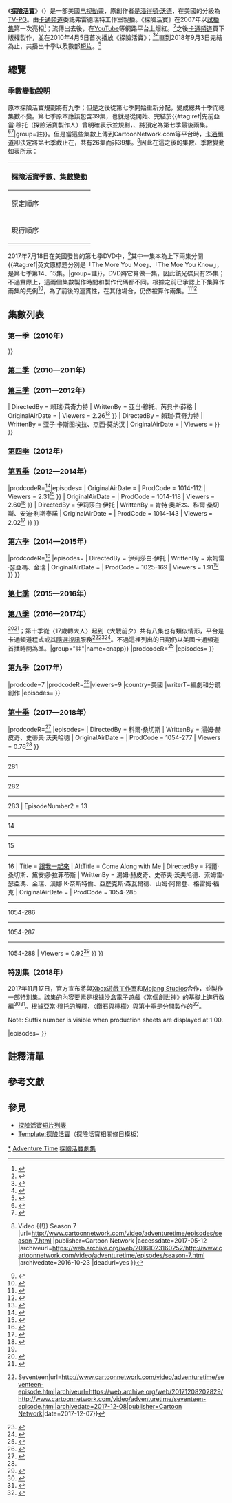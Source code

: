 {{NoteTA
|G1=AT
|G2=TV
|G3=Show
|G4=IT
|T=zh-tw:探險活寶集數列表;zh-hk:探險時光集數列表;zh-cn:探险活宝集数列表
|1=zh-tw:探險活寶;zh-hk:探險時光;zh-cn:探险活宝
|2=zh-tw:阿寶;zh-hk:芬
|3=zh-tw:老皮;zh-hk:傑克
|4=zh-tw:艾薇爾;zh-hk:瑪瑟琳
|5=zh-tw:樹鼻妹;zh-hk:小樹象
|6=zh-tw:冰霸王;zh-hk:寒冰王
|7=zh-tw:魔法哥;zh-hk:魔法俠
|8=zh-tw:哇賽秘境;zh-hk:噢噢大陸
|9=zh-tw:腫泡泡公主;zh-hk:團塊塊公主
|10=zh-tw:陰魔王;zh-hk:巫妖
|11=zh-tw:草阿寶;zh-hk:草芬
|12=zh-tw:當個創世神;zh-cn:我的世界;zh-hk:當個創世神;
}}

《'''[[探險活寶|探險活寶]]'''》（{{lang-en|''Adventure Time''}}）是一部美國[[电视動畫|电视動畫]]，原創作者是[[潘得頓·沃德|潘得頓·沃德]]，在美國的分級為[[美國電視分級制度|TV-PG]]。由[[卡通頻道|卡通頻道]]委託弗雷德瑞特工作室製播。《探險活寶》在2007年以[[探險活寶_(試播集)|試播集]]第一次亮相<ref name=anotherera>{{cite web|last=Seibert|first=Fred|title=From Another Era, it Seems Like|url=http://pwcartoons.frederator.com/post/33238852809/from-another-era-it-seems-like-thanks-cartoon|publisher=Frederator|accessdate=2013-03-20|archivedate=2014-06-23|archiveurl=https://web.archive.org/web/20140623122240/https://jaylopes.tumblr.com/post/33239936178/adventuretime-from-another-era-it-seems-like|date=2012-10-09|dead-url=no}}</ref>；流傳出去後，在[[YouTube|YouTube]]等網路平台上爆紅。<ref>{{cite web|url=http://adventuretime.frederator.com/post/462848254/and-the-hit-just-keeps-on-coming|title=Adventure Time with Finn and Jake|publisher=Frederator|date=2008-04-04|accessdate=2012-11-07|archive-date=2016-03-03|archive-url=https://web.archive.org/web/20160303195523/http://adventuretime.frederator.com/post/462848254/and-the-hit-just-keeps-on-coming|dead-url=no}}</ref>之後[[卡通頻道|卡通頻道]]買下版權製作，並在2010年4月5日首次播放《探險活寶》；<ref name="enchiridion">{{cite web|url=http://frederatorblogs.com/adventure_time/2010/04/22/the-enchiridion-storyboards/|title="The Enchiridion" Storyboards|publisher=Frederator|accessdate=2010-07-14|date=2010-04-22|archiveurl=https://web.archive.org/web/20100805002214/http://frederatorblogs.com/adventure_time/2010/04/22/the-enchiridion-storyboards/|archivedate=2010-08-05|dead-url=yes}}</ref><ref name=season1airdate>{{cite web|title=''Adventure Time'' Season 1 Episodes|url=http://www.tvguide.com/tvshows/adventure-time/episodes-season-1/304498|work=[[TV_Guide|TV Guide]]|accessdate=2013-05-30|archive-date=2016-03-03|archive-url=https://web.archive.org/web/20160303170033/http://www.tvguide.com/tvshows/adventure-time/episodes-season-1/304498|dead-url=no}}</ref>直到2018年9月3日完結為止，共播出十季以及數部[[探險活寶短片列表|短片]]。<ref>{{cite web |last1=Swift |first1=Andy |title=''Adventure Time'' Series Finale to Air in September |url=https://tvline.com/2018/07/20/adventure-time-series-finale-trailer-premiere-date-watch-video/ |publisher=TVLine |archiveurl=https://archive.today/20180909170629/https://tvline.com/2018/07/20/adventure-time-series-finale-trailer-premiere-date-watch-video/ |archivedate=2018-09-09 |date=2018-07-20 |access-date=2018-09-09 |dead-url=no}}</ref>

==總覽==
<onlyinclude>{{Series overview
| color0S      = #979797
| link0S       = 探險活寶 (試播集)
| linkT0S      = 試播集
| start0S      = {{Start date|2007|1|11}}
| network0S    = {{link-en|尼克卡通频道|Nicktoons (American TV channel)}}

| color1       = #33C4FF
| link1        = <includeonly>探險活寶集數列表</includeonly>#第一季（2010年）
| episodes1    = 26
| start1       = {{Start date|2010|4|5}}
| end1         = {{End date|2010|9|27}}
| network1     = [[卡通頻道|卡通頻道]]

| color2       = #B10300
| link2        = <includeonly>探險活寶集數列表</includeonly>#第二季（2010—2011年）
| episodes2    = 26
| start2       = {{Start date|2010|10|11}}
| end2         = {{End date|2011|5|9}}

| color3       = #50B8AF
| link3        = <includeonly>探險活寶集數列表</includeonly>#第三季（2011—2012年）
| episodes3    = 26
| start3       = {{Start date|2011|7|11}}
| end3         = {{End date|2012|2|13}}

| color4       = #060606
| link4        = <includeonly>探險活寶集數列表</includeonly>#第四季（2012年）
| episodes4    = 26
| start4       = {{Start date|2012|4|2}}
| end4         = {{End date|2012|10|22}}

| color5       = #FDB723
| link5        = <includeonly>探險活寶集數列表</includeonly>#第五季（2012—2014年）
| episodes5    = 52
| start5       = {{Start date|2012|11|12}}
| end5         = {{End date|2014|3|17}}

| color6       = #C9A0DC
| link6        = <includeonly>探險活寶集數列表</includeonly>#第六季（2014—2015年）
| episodes6    = 43
| start6       = {{Start date|2014|4|21}}
| end6         = {{End date|2015|6|5}}

| color7       = #E26FAA
| link7        = <includeonly>探險活寶集數列表</includeonly>#第七季（2015—2016年）
| episodes7    = 26
| start7       = {{Start date|2015|11|2}}
| end7         = {{End date|2016|3|19}}

| color8       = #FF8000
| link8        = <includeonly>探險活寶集數列表</includeonly>#第八季（2016—2017年）
| episodes8    = 27
| start8       = {{Start date|2016|3|26}}
| end8         = {{End date|2017|2|2}}

| color9       = #354F82
| link9        = <includeonly>探險活寶集數列表</includeonly>#第九季（2017年）
| episodes9    = 14
| start9       = {{Start date|2017|4|21}}
| end9         = {{End date|2017|7|21}}

| color10      = #FFFF00
| link10       = <includeonly>探險活寶集數列表</includeonly>#第十季（2017—2018年）
| episodes10   = 16
| start10      = {{Start date|2017|9|17}}
| end10        = {{End date|2018|9|3}} 

| color11S     = #7FFF00
| link11S      = <includeonly>探險活寶集數列表</includeonly>#特別集（2018年）
| linkT11S     = 特別集
| start11S     = {{Start date|2018|7|20}}
}}</onlyinclude>

=== 季數變動說明 ===
原本探險活寶規劃將有九季；但是之後從第七季開始重新分配，變成總共十季而總集數不變。第七季原本應該包含39集，也就是從{{單雙書名號轉換|泡泡糖有弟弟}}開始、完結於{{單雙書名號轉換|失控的蘇珊}}{{#tag:ref|先前亞當·穆托（探險活寶製作人）曾明確表示並規劃，{{單雙書名號轉換|畢掛醫生}}、{{單雙書名號轉換|失控的蘇珊}}將預定為第七季最後兩集。<ref name=susan>{{cite web|author=Muto, Adam [MrMuto]|date=October 2016|archiveurl=https://archive.is/20170612172611/https://ask.fm/MrMuto/answers/140307697864|title=We've got two 11-minute episodes left to air in season 7|url=https://ask.fm/MrMuto/answers/140307697864|archivedate=2017-06-12|via=[[Ask.fm|Ask.fm]]}}</ref><ref name=officelisting>{{cite web|last1=Pendarvis|first1=Jack|title=Experiments in Intercourse|url=http://jackpendarvis.blogspot.com/2016/07/experiments-in-intercourse.html|publisher=[[Blogspot|Blogspot]]|archiveurl=https://archive.is/20171102133329/http://jackpendarvis.blogspot.nl/2016/07/experiments-in-intercourse.html|archivedate=2017-11-02|date=2016-07-22}} </ref>|group=註}}。但是當這些集數上傳到CartoonNetwork.com等平台時，[[卡通頻道|卡通頻道]]卻決定將第七季截止在{{單雙書名號轉換|黃色警戒}}，共有26集而非39集。<ref name=cn7>{{cite web|title=Adventure Time {{!}} Video {{!}} Season 7 |url=http://www.cartoonnetwork.com/video/adventuretime/episodes/season-7.html |publisher=Cartoon Network |accessdate=2017-05-12 |archiveurl=https://web.archive.org/web/20161023160252/http://www.cartoonnetwork.com/video/adventuretime/episodes/season-7.html |archivedate=2016-10-23 |deadurl=yes }}</ref>因此在這之後的集數、季數變動如表所示：

{{Wide template/start}}
{| class="wikitable" style="text-align: center;"
!colspan="84" |探險活寶季數、集數變動
|- style="font-size:89%;" align="center"
!rowspan="2" |原定順序
|colspan="39" |第七季<ref name=susan />
|colspan="28" |第八季{{#tag:ref|探險活寶製作團隊的官方部落格於2017年8月宣布，預定第八季由兩集{{單雙書名號轉換|喧賓奪主}}、{{單雙書名號轉換|一秒變醫生}}開始，<ref>{{cite web|last1=''Adventure Time'' production staff|title=AT Season Eight|url=http://kingofooo.tumblr.com/post/155641456854/in-two-weeks-adventure-time-season-8-kicks-off|website=KingOfOoo|publisher=[[Tumblr|Tumblr]]|accessdate=2017-07-02|date=2017-01-09|archive-date=2017-11-02|archive-url=https://archive.today/20171102133431/http://kingofooo.tumblr.com/post/155641456854/in-two-weeks-adventure-time-season-8-kicks-off|dead-url=no}}</ref>製作人亞當·穆托後來又確認，早在這幾季分割之前，他們曾計畫把{{單雙書名號轉換|真心換絕情}}作為第八季最後一集。<ref>{{cite web|author=Muto, Adam [MrMuto]|date=October 2016|archiveurl=https://archive.is/20170702174759/https://ask.fm/MrMuto/answers/143415325128|title=Yes. The official season divisions seem to have moved around but when we made those episodes we approached them as the end of Season 8|url=https://ask.fm/MrMuto/answers/143415325128|archivedate=2017-07-02|via=[[Ask.fm|Ask.fm]]}}</ref>|group=註}}
|colspan="16" |第九季<ref name=original9>{{cite web|author=Muto, Adam [MrMuto]|date=September 2017|archiveurl=https://archive.is/20171102133129/https://ask.fm/MrMuto/answers/143841492936|title=That was originally the plan. I'm not sure where it falls in the official order for Season 9 but it is meant to go right after Three Buckets|url=https://ask.fm/MrMuto/answers/143841492936|archivedate=2017-11-02|via=[[Ask.fm|Ask.fm]]}}</ref>
|- style="font-size:89%;" align="center"
| |1
| |2
| |3
| |4
| |5
| |6
| |7
| |8
| |9
| |10
| |11
| |12
| |13
| |14
| |15
| |16
| |17
| |18
| |19
| |20
| |21
| |22
| |23
| |24
| |25
| |26
| |27
| |28
| |29
| |30
| |31
| |32
| |33
| |34
| |35
| |36
| |37
| |38
| |39
| |1
| |2
| |3
| |4
| |5
| |6
| |7
| |8
| |9
| |10
| |11
| |12
| |13
| |14
| |15
| |16
| |17
| |18
| |19
| |20
| |21
| |22
| |23
| |24
| |25
| |26
| |27
| |28
| |1
| |2
| |3
| |4
| |5
| |6
| |7
| |8
| |9
| |10
| |11
| |12
| |13
| |14
| |15
| |16
|- style="font-size:89%;" align="center"
!rowspan="2" |現行順序
|colspan="26"; bgcolor="#E26FAA" |第七季<ref name=cn7 />
|colspan="27"; bgcolor="#FF8000" |第八季<ref name=season8cn>{{cite web|title=Adventure Time {{!}} Video {{!}} Season 8|url=http://www.cartoonnetwork.com/video/adventuretime/episodes/season-8.html|publisher=[[Cartoon Network|accessdate=2017-05-12|archiveurl=https://web.archive.org/web/20161012021701/http://www.cartoonnetwork.com/video/adventuretime/episodes/season-8.html|archivedate=2016-10-12}}</ref>
|colspan="14"; bgcolor="#354F82" |{{color|white|第九季}}<ref name=season_episode_page>{{cite web|url=http://www.cartoonnetwork.com/video/adventuretime/episodes/index.html|archiveurl=https://web.archive.org/web/20171129151427/http://www.cartoonnetwork.com/video/adventuretime/episodes/index.html|archivedate=2017-11-29|publisher=[[Cartoon_Network|Cartoon Network]]|title=Adventure Time {{!}} Videos}}</ref>
|colspan="16"; bgcolor="#FFFF00"  |第十季<ref name=season_episode_page/><ref>{{cite web|author=Muto, Adam [MrMuto]|date=2018-06-28|archiveurl=https://archive.today/20180628133031/https://ask.fm/MrMuto/answers/147967542472|title=I think officially AT is in its 10th season because of how CN decided to group the episodes after the fact|url=https://ask.fm/MrMuto/answers/147967542472|archivedate=2018-06-28|via=[[Ask.fm|Ask.fm]]|access-date=2018-06-28|dead-url=no}}</ref>
|- style="font-size:89%;" align="center"
| |1
| |2
| |3
| |4
| |5
| |6
| |7
| |8
| |9
| |10
| |11
| |12
| |13
| |14
| |15
| |16
| |17
| |18
| |19
| |20
| |21
| |22
| |23
| |24
| |25
| |26
| |1
| |2
| |3
| |4
| |5
| |6
| |7
| |8
| |9
| |10
| |11
| |12
| |13
| |14
| |15
| |16
| |17
| |18
| |19
| |20
| |21
| |22
| |23
| |24
| |25
| |26
| |27
| |1
| |2
| |3
| |4
| |5
| |6
| |7
| |8
| |9
| |10
| |11
| |12
| |13
| |14
| |1
| |2
| |3
| |4
| |5
| |6
| |7
| |8
| |9
| |10
| |11
| |12
| |13
| |14
| |15
| |16
|}
{{Wide template/end}}

2017年7月18日在美國發售的第七季DVD中，<ref name=season7dvdrelease>{{cite web|last1=Lynn|first1=Crystal|title=Adventure Time Season 7 Is Set for DVD Release July 18|url=https://cartoonbuzz.net/2017/05/11/adventure-time-season-7-is-set-for-dvd-release-july-18/|website=CartoonBuzz|archivedate=2017-06-01|archiveurl=https://archive.is/20170601140258/https://cartoonbuzz.net/2017/05/11/adventure-time-season-7-is-set-for-dvd-release-july-18/|date=2017-05-11}}</ref>其中一集{{單雙書名號轉換|嗶莫的成長之旅}}本為上下兩集分開{{#tag:ref|英文原標題分別是「The More You Moe」、「The Moe You Know」，是第七季第14、15集。|group=註}}，DVD將它算做一集，因此該光碟只有25集；不過實際上，這兩個集數製作時間和製作代碼都不同。根據之前已承認{{單雙書名號轉換|檸檬希望的使命}}上下集算作兩集的先例<ref>{{cite web|url=http://cocatalog.loc.gov/cgi-bin/Pwebrecon.cgi?Search_Arg=lemonhope&Search_Code=TALL&PID=Y5IrMVyxlaB0GMgzLs1JaXhisV0&SEQ=20171011085424&CNT=25&HIST=1|publisher=United States Copyright Office|archiveurl=https://web.archive.org/web/20171129143830/http://cocatalog.loc.gov/cgi-bin/Pwebrecon.cgi?Search_Arg=lemonhope&Search_Code=TALL&PID=Y5IrMVyxlaB0GMgzLs1JaXhisV0&SEQ=20171011085424&CNT=25&HIST=1|archivedate=2017-11-29|title=Public Catalog [Lemonhope search]}}</ref>，為了前後的連貫性，在其他場合，{{單雙書名號轉換|嗶莫的成長之旅}}仍然被算作兩集。<ref>{{cite web|url=https://www.scribd.com/document/329699835/AT-224-The-More-You-Moe-The-Moe-You-Know-Pt-1-board-team-final-storyboard|archiveurl=https://web.archive.org/web/20171129143704/https://www.scribd.com/document/329699835/AT-224-The-More-You-Moe-The-Moe-You-Know-Pt-1-board-team-final-storyboard|archivedate=2017-11-29|title=AT 224 The More You Moe, The Moe You Know Pt. 1 {{en dash}} Board Team Final Storyboard|publisher=[[Scribd|Scribd]]|last1=Herpich|first1=Tom|last2=Wolfhard|first2=Steve}}</ref><ref>{{cite web | url=http://archives.frederatorblogs.com/adventure_time/2011/04/06/the-beginning-of-wisdom-is-to-call-things-by-their-right-names/ | title=The Beginning of Wisdom Is To Call Things by Their Right Names | publisher=Frederator | date=2011-04-06 | archiveurl=https://web.archive.org/web/20110816010822/http://archives.frederatorblogs.com/adventure_time/2011/04/06/the-beginning-of-wisdom-is-to-call-things-by-their-right-names/|archivedate=2011-08-16 | last=Homan | first=Eric}}</ref>

==集數列表==
===[[探險活寶_(第一季)|第一季]]（2010年）===
{{Episode table |background=#33C4FF |overall=5 |season=5 |title=21 |director=12 |writer=28 |airdate=13 |prodcode=7 |viewers=9 |country=美國 |writerT=編劇和[[分鏡|分鏡]]創作 |prodcodeR=<ref name=prodinfo>{{cite web|last=Homan|first=Eric|title=Writing Pick-Up|url=http://adventuretime.frederator.com/post/449644189/writing-pick-up|publisher=Frederator Studios|archive-url=https://web.archive.org/web/20160413155018/http://adventuretime.frederator.com/post/449644189/writing-pick-up|archive-date=2016-04-13|date=2009-08-14}} Note: Some of the original episodes' titles were changed during production; for instance, "What is Life" was originally called "Ice King and Son", and "Henchmen" was originally named "Marceline Slave Story".</ref> |episodes=
{{Episode list
| EpisodeNumber=1
| EpisodeNumber2=1
| ProdCode=692-009
| Title=殭屍入侵
| AltTitle=Slumber Party Panic
| DirectedBy={{link-en|賴瑞·萊奇力特|Larry Leichliter}}
| WrittenBy=伊麗莎白·伊托、亞當·穆托
| OriginalAirDate={{Start date|2010|4|5}}
| Viewers= 2.50<ref name=firstep>{{cite web|url=http://tvbythenumbers.com/2010/04/06/monday-cable-pawning-damages-em-nurse-jackie-damaged/47625|archiveurl=https://web.archive.org/web/20131104081332/http://tvbythenumbers.zap2it.com/2010/04/06/monday-cable-pawning-damages-em-nurse-jackie-damaged/47625/|archivedate=2013-11-04|title=Monday Cable: Pawning & Picking Good for History; "Damages " & "Nurse Jackie" Damaged|first=Robert|last=Seidman|date=2010-04-06|accessdate=2017-03-19|work=[[TV_by_the_Numbers|TV by the Numbers]]|publisher=Zap2it}}</ref>
}}
{{Episode list
| EpisodeNumber=2
| EpisodeNumber2=2
| ProdCode=692-015
| Title=腫泡泡國度遇難記
| AltTitle=Trouble in Lumpy Space
| DirectedBy=賴瑞·萊奇力特
| WrittenBy=伊莉莎白·伊托、亞當·穆托
| OriginalAirDate={{Start date|2010|4|5}}
| Viewers= 2.50<ref name=firstep/>
}}
{{Episode list
| EpisodeNumber=3
| EpisodeNumber2=3
| ProdCode=692-005
| Title=愛的囚犯
| AltTitle=Prisoners of Love
| DirectedBy=賴瑞·萊奇力特
| WrittenBy=亞當·穆托、潘得頓·沃德
| OriginalAirDate={{Start date|2010|4|12}}
| Viewers=1.85<ref name=prisonertree>{{cite web|url=http://tvbythenumbers.com/2010/04/13/monday-cable-ratings-damages-flat-while-pawn-stars-american-pickers-wwe-raw-shine/48386|archiveurl=https://web.archive.org/web/20100420175341/http://tvbythenumbers.com/2010/04/13/monday-cable-ratings-damages-flat-while-pawn-stars-american-pickers-wwe-raw-shine/48386|archivedate=2010-04-20|title=Monday Cable Ratings: Damages Flat, While Pawn Stars, American Pickers, WWE Raw Shine|first=Bill|last=Gorman|date=2010-04-13|accessdate=2017-03-19|work=[[TV_by_the_Numbers|TV by the Numbers]]|publisher=Zap2it}}</ref>
}}
{{Episode list
| EpisodeNumber=4
| EpisodeNumber2=4
| ProdCode=692-016
| Title=[[樹鼻妹|樹鼻妹]]
| AltTitle=Tree Trunks
| DirectedBy=賴瑞·萊奇力特
| WrittenBy=肖恩·希門尼斯、伯特·約恩
| OriginalAirDate={{Start date|2010|4|12}}
| Viewers= 1.85<ref name=prisonertree/>
}}
{{Episode list
| EpisodeNumber=5
| EpisodeNumber2=5
| ProdCode=692-001
| Title=[[英雄寶典|英雄寶典]]
| AltTitle=The Enchiridion!
| DirectedBy=賴瑞·萊奇力特
| WrittenBy=帕特里克·麥克海爾、亞當·穆托、潘得頓·沃德
| OriginalAirDate={{Start date|2010|4|19}}
| Viewers=2.10<ref name=enchjiggler>{{cite web|url=http://tvbythenumbers.com/2010/04/20/cable-ratings-monday-damages-season-finale-manages-just-a-0-2-18-49-rating/49262|archiveurl=https://web.archive.org/web/20100427090517/http://tvbythenumbers.com/2010/04/20/cable-ratings-monday-damages-season-finale-manages-just-a-0-2-18-49-rating/49262|archivedate=2010-04-27|title=Cable Ratings Monday: Damages Season Finale Manages Just A 0.2 18–49 Rating|first=Bill|last=Gorman|date=2010-04-20|accessdate=2017-03-19|work=[[TV_by_the_Numbers|TV by the Numbers]]|publisher=Zap2it}}</ref>
}}
{{Episode list
| EpisodeNumber=6
| EpisodeNumber2=6
| ProdCode=692-011
| Title=搖擺小子
| AltTitle=The Jiggler
| DirectedBy=賴瑞·萊奇力特
| WrittenBy=路德·麥克勞林、阿爾緬·米爾扎延
| OriginalAirDate={{Start date|2010|4|19}}
| Viewers= 2.10<ref name=enchjiggler/>
}}
{{Episode list
| EpisodeNumber=7
| EpisodeNumber2=7
| ProdCode=692-007
| Title=[[寒黑心|寒黑心]]
| AltTitle=Ricardio the Heart Guy
| Viewers=1.91<ref name=ricardiobusines>{{cite web|url=http://tvbythenumbers.com/2010/04/27/wwe-raw-and-nba-playoff-action-lead-monday-cable/49916|archiveurl=https://web.archive.org/web/20100429183627/http://tvbythenumbers.com/2010/04/27/wwe-raw-and-nba-playoff-action-lead-monday-cable/49916|archivedate=2010-04-29|title=WWE Raw and NBA Playoff Action Lead Monday Cable|first=Robert|last=Seidman|date=2010-04-27|accessdate=2017-03-19|work=[[TV_by_the_Numbers|TV by the Numbers]]|publisher=Zap2it}}</ref>
| DirectedBy=賴瑞·萊奇力特
| WrittenBy=肖恩·希門尼斯、伯特·約恩
| OriginalAirDate={{Start date|2010|4|26}}
}}
{{Episode list
| EpisodeNumber=8
| EpisodeNumber2=8
| ProdCode=692-014
| Title=怪怪生意人
| AltTitle=Business Time
| Viewers=1.91<ref name=ricardiobusines/>
| DirectedBy= 賴瑞·萊奇力特
| WrittenBy=路德·麥克勞林、阿爾緬·米爾扎延
| OriginalAirDate={{Start date|2010|4|26}}
}}
{{Episode list
| EpisodeNumber=9
| EpisodeNumber2=9
| ProdCode=692-004
| Title=最愛的兩個人
| AltTitle=My Two Favorite People
| Viewers=1.65<ref name=twoboom>{{cite web|url=http://tvbythenumbers.com/2010/05/04/wwe-raw-and-nba-playoffs-again-lead-monday-cable/50568|archiveurl=https://web.archive.org/web/20100529104206/http://tvbythenumbers.com/2010/05/04/wwe-raw-and-nba-playoffs-again-lead-monday-cable/50568|archivedate=2010-05-29|title=WWE Raw and NBA Playoffs Again Lead Monday Cable|first=Bill|last=Gorman|date=2010-05-04|accessdate=2017-03-19|work=[[TV_by_the_Numbers|TV by the Numbers]]|publisher=Zap2it}}</ref>
| DirectedBy= 賴瑞·萊奇力特
| WrittenBy=肯特·奧斯本、潘得頓·沃德
| OriginalAirDate={{Start date|2010|5|3}}
}}
{{Episode list
| EpisodeNumber=10
| EpisodeNumber2=10
| ProdCode=692-010
| Title=便便山的回憶
| AltTitle=Memories of Boom Boom Mountain
| Viewers= 1.65<ref name=twoboom/>
| DirectedBy= 賴瑞·萊奇力特
| WrittenBy= 肖恩·希門尼斯、伯特·約恩
| OriginalAirDate={{Start date|2010|5|3}}
}}
{{Episode list
| EpisodeNumber=11
| EpisodeNumber2=11
| ProdCode=692-020
| Title=巫師特訓
| AltTitle=Wizard
| DirectedBy= 賴瑞·萊奇力特
| WrittenBy=彼得·布朗加特、亞當·穆托、伯特·約恩
| OriginalAirDate={{Start date|2010|5|10}}
| Viewers=1.82<ref>{{cite web|url=http://tvbythenumbers.com/2010/05/12/cable-ratings-monday-nurse-jackie-nba-playoffs-wwe-raw-more/51180|archiveurl=https://web.archive.org/web/20100517000517/http://tvbythenumbers.com/2010/05/12/cable-ratings-monday-nurse-jackie-nba-playoffs-wwe-raw-more/51180|archivedate=2010-05-17 |title=Nurse Jackie, NBA Playoffs, WWE Raw, & More...|first=Bill|last=Gorman|date=2010-05-12|accessdate=2017-03-19|work=[[TV_by_the_Numbers|TV by the Numbers]]|publisher=Zap2it}}</ref>
}}
{{Episode list
| EpisodeNumber=12
| EpisodeNumber2=12
| ProdCode=692-003
| Title=[[驅逐出境_(探險活寶)|驅逐出境]]
| AltTitle=Evicted!
| DirectedBy= 賴瑞·萊奇力特
| WrittenBy=肖恩·希門尼斯、伯特·約恩
| OriginalAirDate={{Start date|2010|5|17}}
| Viewers=1.88<ref>{{cite web|url=http://tvbythenumbers.com/2010/05/18/cable-ratings-monday-lakerssuns-game-1-tops-also-nurse-jackie-wwe-raw-real-housewives-more/51828|archiveurl=https://web.archive.org/web/20100523081355/http://tvbythenumbers.com/2010/05/18/cable-ratings-monday-lakerssuns-game-1-tops-also-nurse-jackie-wwe-raw-real-housewives-more/51828|archivedate=2010-05-23 |title=Lakers/Suns Game 1 Tops, Also Nurse Jackie, WWE Raw, Real Housewives, & More|first=Bill|last=Gorman|date=2010-05-18|accessdate=2017-03-20|work=[[TV_by_the_Numbers|TV by the Numbers]]|publisher=Zap2it}}</ref>
}}
{{Episode list
| EpisodeNumber=13
| EpisodeNumber2=13
| ProdCode=692-012
| Title=小偷之城
| AltTitle=City of Thieves
| DirectedBy= 賴瑞·萊奇力特
| WrittenBy=肖恩·希門尼斯、伯特·約恩
| OriginalAirDate={{Start date|2010|5|24}}
| Viewers=1.83<ref>{{cite web|url=http://tvbythenumbers.com/2010/05/26/cable-ratings-monday-celticsmagic-game-4-tops-also-nurse-jackie-wwe-raw-real-housewives-more/52449|archiveurl=https://web.archive.org/web/20100529204933/http://tvbythenumbers.com/2010/05/26/cable-ratings-monday-celticsmagic-game-4-tops-also-nurse-jackie-wwe-raw-real-housewives-more/52449|archivedate=2010-05-29 |title=Celtics/Magic Game 4 Tops, Also Nurse Jackie, WWE Raw, Real Housewives & More|first=Bill|last=Gorman|date=2010-05-26|accessdate=2017-03-20|work=[[TV_by_the_Numbers|TV by the Numbers]]|publisher=Zap2it}}</ref>
}}
{{Episode list
| EpisodeNumber=14
| EpisodeNumber2=14
| ProdCode=692-022
| Title=巫婆的花園
| AltTitle=The Witch's Garden
| DirectedBy= 賴瑞·萊奇力特
| WrittenBy=亞當·穆托、肯特·奧斯本、尼基·楊
| OriginalAirDate={{Start date|2010|6|7}}
| Viewers=1.81<ref>{{cite web|url=http://tvbythenumbers.com/2010/06/08/monday-cable-pawn-stars-tops-10pm-broadcast-also-real-housewives-american-pickers-wwe-raw-more/53543|archiveurl=https://web.archive.org/web/20100613193215/http://tvbythenumbers.com/2010/06/08/monday-cable-pawn-stars-tops-10pm-broadcast-also-real-housewives-american-pickers-wwe-raw-more/53543|archivedate=2010-06-13 |title=Monday Cable: Pawn Stars tops 10pm Broadcast; also Real Housewives, American Pickers, WWE Raw & More|first=Bill|last=Gorman|date=2010-06-08|accessdate=2017-03-20|work=[[TV_by_the_Numbers|TV by the Numbers]]|publisher=Zap2it}}</ref>
}}
{{Episode list
| EpisodeNumber=15
| EpisodeNumber2=15
| ProdCode=692-017
| Title=惡作劇人生
| AltTitle=What Is Life?
| DirectedBy= 賴瑞·萊奇力特
| WrittenBy=路德·麥克勞林、阿爾緬·米爾扎延
| OriginalAirDate={{Start date|2010|6|14}}
| Viewers=1.64<ref>{{cite web|url=http://tvbythenumbers.com/2010/06/15/monday-cable-ratings-pawn-stars-huge-for-history-plus-real-housewives-secret-life-wwe-raw-more/54268|archiveurl=https://web.archive.org/web/20100620230652/http://tvbythenumbers.com/2010/06/15/monday-cable-ratings-pawn-stars-huge-for-history-plus-real-housewives-secret-life-wwe-raw-more/54268|archivedate=2010-06-20 |title=Monday Cable Ratings: Pawn Stars Huge For History; Plus Real Housewives, Secret Life, WWE Raw & More|first=Bill|last=Gorman|date=2010-06-15|accessdate=2017-03-20|work=[[TV_by_the_Numbers|TV by the Numbers]]|publisher=Zap2it}}</ref>
}}
{{Episode list
| EpisodeNumber=16
| EpisodeNumber2=16
| ProdCode=692-025
| Title=恐懼海洋
| AltTitle=Ocean of Fear
| DirectedBy= 賴瑞·萊奇力特
| WrittenBy=J·G·昆特爾、科爾·桑切斯
| OriginalAirDate={{Start date|2010|6|21}}
| Viewers=2.00<ref>{{cite web|url=http://tvbythenumbers.com/2010/06/22/monday-cable-ratings-pawn-stars-down-slightly-plus-real-housewives-secret-life-wwe-raw-more/55044|archiveurl=https://web.archive.org/web/20100628044529/http://tvbythenumbers.com/2010/06/22/monday-cable-ratings-pawn-stars-down-slightly-plus-real-housewives-secret-life-wwe-raw-more/55044|archivedate=2010-06-28 |title=Monday Cable Ratings: Pawn Stars Down Slightly Plus Real Housewives, Secret Life, WWE Raw, and More|first=Bill|last=Gorman|date=2010-06-22|accessdate=2017-03-20|work=[[TV_by_the_Numbers|TV by the Numbers]]|publisher=Zap2it}}</ref>
}}
{{Episode list
| EpisodeNumber=17
| EpisodeNumber2=17
| ProdCode=692-013
| Title=落跑新娘
| AltTitle=When Wedding Bells Thaw
| DirectedBy= 賴瑞·萊奇力特
| WrittenBy=肯特·奥斯本、[[尼基·楊|尼基·楊]]
| OriginalAirDate={{Start date|2010|6|28}}
| Viewers=1.92<ref>{{cite web|url=http://tvbythenumbers.com/2010/06/29/monday-cable-ratings-pawn-stars-up-plus-real-housewives-secret-life-neighbors-from-hell-much-more/55782|archiveurl=https://web.archive.org/web/20100705130234/http://tvbythenumbers.com/2010/06/29/monday-cable-ratings-pawn-stars-up-plus-real-housewives-secret-life-neighbors-from-hell-much-more/55782|archivedate=2010-07-05 |title=Monday Cable Ratings: Pawn Stars Up; Plus Real Housewives, Secret Life, Neighbors From Hell & Much More|first=Bill|last=Gorman|date=2010-06-29|accessdate=2017-03-20|work=[[TV_by_the_Numbers|TV by the Numbers]]|publisher=Zap2it}}</ref>
}}
{{Episode list
| EpisodeNumber=18
| EpisodeNumber2=18
| ProdCode=692-023
| Title=勇闖地牢
| AltTitle=Dungeon
| DirectedBy= 賴瑞·萊奇力特
| WrittenBy=伊麗莎白·伊托、亞當·穆托
| OriginalAirDate={{Start date|2010|7|12}}
| Viewers=2.48<ref>{{cite web|url=http://tvbythenumbers.com/2010/07/13/monday-cable-ratings-home-run-derby-goes-yard-pawn-stars-closer-wwe-raw-secret-life-much-more/57037|archiveurl=https://web.archive.org/web/20100718170818/http://tvbythenumbers.com/2010/07/13/monday-cable-ratings-home-run-derby-goes-yard-pawn-stars-closer-wwe-raw-secret-life-much-more/57037|archivedate=2010-07-18 |title=Monday Cable Ratings: Home Run Derby Goes Yard; Pawn Stars, Closer, WWE RAW, Secret Life & Much More|first=Bill|last=Gorman|date=2010-07-13|accessdate=2017-03-20|work=[[TV_by_the_Numbers|TV by the Numbers]]|publisher=Zap2it}}</ref>
}}
{{Episode list
| EpisodeNumber=19
| EpisodeNumber2=19
| ProdCode=692-019
| Title=核果公爵
| AltTitle=The Duke
| DirectedBy= 賴瑞·萊奇力特
| WrittenBy=伊麗莎白·伊托、亞當·穆托
| OriginalAirDate={{Start date|2010|7|19}}
| Viewers=1.84<ref>{{cite web|url=http://tvbythenumbers.com/2010/07/20/monday-cable-ratings-secret-life-of-the-american-teenager-huge-intervention-wwe-raw-more/57802|archiveurl=https://web.archive.org/web/20100725104919/http://tvbythenumbers.com/2010/07/20/monday-cable-ratings-secret-life-of-the-american-teenager-huge-intervention-wwe-raw-more/57802|archivedate=2010-07-25 |title=Monday Cable: Secret Life, Huge, Intervention, WWE RAW & More|first=Robert|last=Seidman|date=2010-07-30|accessdate=2017-03-20|work=[[TV_by_the_Numbers|TV by the Numbers]]|publisher=Zap2it}}</ref>
}}
{{Episode list
| EpisodeNumber=20
| EpisodeNumber2=20
| ProdCode=692-008
| Title=怪咖城
| AltTitle=Freak City
| DirectedBy= 賴瑞·萊奇力特
| WrittenBy=湯姆·赫皮奇、潘得頓·沃德
| OriginalAirDate={{Start date|2010|7|26}}
| Viewers=2.03<ref>{{cite web|url=http://tvbythenumbers.com/2010/07/27/monday-cable-rizzoli-isles-the-closer-secret-life-real-housewives-intervention-wwe-raw-more/58368|archiveurl=https://web.archive.org/web/20100802014843/http://tvbythenumbers.com/2010/07/27/monday-cable-rizzoli-isles-the-closer-secret-life-real-housewives-intervention-wwe-raw-more/58368|archivedate=2010-08-02 |title=Monday Cable: Rizzoli & Isles, The Closer, Secret Life, Real Housewives, Intervention, WWE RAW & More|first=Robert|last=Seidman|date=2010-07-27|accessdate=2017-03-20|work=[[TV_by_the_Numbers|TV by the Numbers]]|publisher=Zap2it}}</ref>
}}
{{Episode list
| EpisodeNumber=21
| EpisodeNumber2=21
| ProdCode=692-018
| Title=惡霸阿綠
| AltTitle=Donny
| DirectedBy= 賴瑞·萊奇力特
| WrittenBy=亞當·穆托、肯特·奧斯本、尼基·楊
| OriginalAirDate={{Start date|2010|8|9}}
| Viewers={{TableTBA|无数据}}
}}
{{Episode list
| EpisodeNumber=22
| EpisodeNumber2=22
| ProdCode=692-021
| Title=吸血鬼跟班
| AltTitle=Henchman
| DirectedBy= 賴瑞·萊奇力特
| WrittenBy=路德·麥克勞林、科爾·桑切斯
| OriginalAirDate={{Start date|2010|8|23}}
| Viewers=2.17<ref>{{cite web|url=http://tvbythenumbers.com/2010/08/24/cable-ratings-rizzoli-the-big-c-down-slightly-much-more/60960|archiveurl=https://web.archive.org/web/20100828084018/http://tvbythenumbers.com/2010/08/24/cable-ratings-rizzoli-the-big-c-down-slightly-much-more/60960|archivedate=2010-08-28 |title=Monday Cable Ratings : 'Rizzoli & Isles' & 'The Closer Up; 'The Big C' Down Slightly & Much More|first=Robert|last=Seidman|date=2010-08-24|accessdate=2017-03-20|work=[[TV_by_the_Numbers|TV by the Numbers]]|publisher=Zap2it}}</ref>
}}
{{Episode list
| EpisodeNumber=23
| EpisodeNumber2=23
| ProdCode=692-002
| Title=下雨天的白日梦
| AltTitle=Rainy Day Daydream
| DirectedBy= 賴瑞·萊奇力特
| WrittenBy=潘得頓·沃德
| OriginalAirDate={{Start date|2010|9|6}}
| Viewers=2.17<ref>{{cite web|url=http://tvbythenumbers.com/2010/09/08/monday-cable-ratings-boise-st-vs-va-tech-dominates-the-closer-rizzoli-isles-get-bigger-much-more/62631 |archiveurl=https://web.archive.org/web/20100912132706/http://tvbythenumbers.com/2010/09/08/monday-cable-ratings-boise-st-vs-va-tech-dominates-the-closer-rizzoli-isles-get-bigger-much-more/62631 |archivedate=2010-09-12 |title=Monday Cable Ratings : Boise St. Vs. Va. Tech Dominates; 'The Closer & 'Rizzoli & Isles' Get Bigger & Much More |first=Robert |last=Seidman |date=2010-09-08 |accessdate=2017-03-20 |work=[[TV_by_the_Numbers|TV by the Numbers]] |publisher=Zap2it}}</ref>
}}
{{Episode list
| EpisodeNumber=24
| EpisodeNumber2=24
| ProdCode=692-027
| Title=你做了什麼好事
| AltTitle=What Have You Done?
| DirectedBy= 賴瑞·萊奇力特
| WrittenBy=伊麗莎白·伊托、亞當·穆托
| OriginalAirDate={{Start date|2010|9|13}}
| Viewers=1.89<ref name=whathave>{{cite web|url=http://tvbythenumbers.com/2010/09/15/monday-cable-ratings-american-pickers-pawn-stars-continue-to-shine-much-more/63370|archiveurl=https://web.archive.org/web/20100918101356/http://tvbythenumbers.com/2010/09/15/monday-cable-ratings-american-pickers-pawn-stars-continue-to-shine-much-more/63370|archivedate=2010-09-18 |title=Monday Cable Ratings : 'American Pickers' & 'Pawn Stars' Continue to Shine & Much More|first=Robert|last=Seidman|date=2010-09-15|accessdate=2017-03-20|work=[[TV_by_the_Numbers|TV by the Numbers]]|publisher=Zap2it}}</ref>
}}
{{Episode list
| EpisodeNumber=25
| EpisodeNumber2=25
| ProdCode=692-026
| Title=
| AltTitle=His Hero{{#tag:ref|因為卡通頻道策略的關係，不是每一集英文原版都有相應的中文版本{{r|you2013|page1=125}}；因此這一集沒有相應官方中文標題。|group=註|name=無}}
| DirectedBy= 賴瑞·萊奇力特
| WrittenBy=亞當·穆托、肯特·奧斯本、尼基·楊
| OriginalAirDate={{Start date|2010|9|20}}
| Viewers=1.83<ref>{{cite web|url=http://tvbythenumbers.com/2010/09/21/monday-cable-ratings-saints-49ers-dominate-monday-pawn-stars-still-holds-up-ok-against-broadcast-originals-much-more/64540|archiveurl=https://web.archive.org/web/20100924055919/http://tvbythenumbers.com/2010/09/21/monday-cable-ratings-saints-49ers-dominate-monday-pawn-stars-still-holds-up-ok-against-broadcast-originals-much-more/64540|archivedate=2010-09-24 |title=Monday Cable Ratings : 'Saints-49ers' Dominate Monday; 'Pawn Stars' Still Holds Up OK Against Broadcast Originals & Much More|first=Robert|last=Seidman|date=2010-09-21|accessdate=2017-03-20|work=[[TV_by_the_Numbers|TV by the Numbers]]|publisher=Zap2it}}</ref>
}}
{{Episode list
| EpisodeNumber=26
| EpisodeNumber2=26
| ProdCode=692-024
| Title=偷金怪
| AltTitle=Gut Grinder
| DirectedBy= 賴瑞·萊奇力特
| WrittenBy=亞子·卡斯圖埃拉、伯特·約恩
| OriginalAirDate={{Start date|2010|9|27}}
| Viewers=1.77<ref name=finalegut>{{cite web |title=Monday's Cable Ratings: 'MNF' a Ratings Juggernaut |url=http://www.thefutoncritic.com/ratings/2010/09/28/mondays-cable-ratings-mnf-a-ratings-juggernaut-37654/cable_20100927/ |archiveurl=https://www.webcitation.org/6p5tW567N?url=http://www.thefutoncritic.com/ratings/2010/09/28/mondays-cable-ratings-mnf-a-ratings-juggernaut-37654/cable_20100927/ |archivedate=2017-03-20 |publisher=The Futon Critic |accessdate=2017-03-20 |date=2010-09-28 |deadurl=yes }}</ref>
}}
}}

===[[探險活寶_(第二季)|第二季]]（2010—2011年）===
{{Episode table |background=#B10300 |overall=5 |season=5 |title=21 |director=12 |writer=28 |airdate=13 |prodcode=7 |viewers=9 |country=美國 |writerT=編劇和分鏡創作 |prodcodeR=<ref name=productioninfoseason2>{{cite web|last=Seibert|first=Fred|title=A Good Name, Like Good Will, is Got by Many Actions and Lost by One|url=http://archives.frederatorblogs.com/adventure_time/2010/08/17/a-good-name-like-good-will-is-got-by-many-actions-and-lost-by-one/|publisher=Frederator Studios|archive-url=https://web.archive.org/web/20160809061341/http://archives.frederatorblogs.com/adventure_time/2010/08/17/a-good-name-like-good-will-is-got-by-many-actions-and-lost-by-one/|archive-date=2016-08-09|date=2010-08-17}} Note: Some of the original episodes' titles were changed during production; for instance, "It Came From the Nightosphere" was originally just called "Nightosphere", and "The Real You" was originally named "Born to Die".</ref> |episodes=
{{Episode list
| EpisodeNumber   = 27
| EpisodeNumber2  = 1
| ProdCode        = 1002-029
| Title           = [[惡夜魔境|惡夜魔境]]
| AltTitle        = It Came from the Nightosphere
| DirectedBy      = 賴瑞·萊奇力特
| WrittenBy       = 亞當·穆托、芮貝卡·薛格
| OriginalAirDate = {{Start date|2010|10|11}}
| Viewers         = 2.00<ref name=nightratings>{{cite web|url=http://tvbythenumbers.zap2it.com/2010/10/12/monday-cable-ratings-monday-night-football-up-%E2%80%98real-housewives-of-atlanta%E2%80%99-american-pickers-slip-mlb-playoffs-more/67795 |title=Monday Cable Ratings: Monday Night Football Up; 'Real Housewives of Atlanta,' 'American Pickers' Slip, MLB Playoffs & More |last=Gorman |first=Bill |work=[[TV_by_the_Numbers|TV by the Numbers]] |publisher=Zap2it |date=2010-10-12 |accessdate=2017-03-27 |archiveurl=https://web.archive.org/web/20110710143923/http://tvbythenumbers.zap2it.com/2010/10/12/monday-cable-ratings-monday-night-football-up-%E2%80%98real-housewives-of-atlanta%E2%80%99-american-pickers-slip-mlb-playoffs-more/67795 |archivedate=2011-07-10 |deadurl=yes }}</ref>
}}
{{Episode list
| EpisodeNumber   = 28
| EpisodeNumber2  = 2
| ProdCode        = 1002-031
| Title           = [[邪惡之眼|邪惡之眼]]
| AltTitle        = The Eyes
| DirectedBy      = 賴瑞·萊奇力特
| WrittenBy       = 肯特·奥斯本、索姆雷·瑟亞馮
| OriginalAirDate = {{Start date|2010|10|18}}
| Viewers         = 2.26<ref>{{cite web|url=http://tvbythenumbers.zap2it.com/2010/10/19/monday-cable-ratings-monday-night-football-plunges-but-still-on-top-yankeesrangers-pawn-stars-wwe-raw-real-housewives-of-atlanta-much-more/68838|archiveurl=https://web.archive.org/web/20131104193528/http://tvbythenumbers.zap2it.com/2010/10/19/monday-cable-ratings-monday-night-football-plunges-but-still-on-top-yankeesrangers-pawn-stars-wwe-raw-real-housewives-of-atlanta-much-more/68838/|archivedate=2013-11-04|title=Monday Cable Ratings: Monday Night Football Plunges, But Still On Top + Yankees/Rangers, Pawn Stars, WWE RAW, Real Housewives of Atlanta & Much More|last=Seidman|first=Robert|work=[[TV_by_the_Numbers|TV by the Numbers]]|publisher=Zap2it|date=2010-10-19|accessdate=2017-03-27}}</ref>
}}
{{Episode list
| EpisodeNumber   = 29
| EpisodeNumber2  = 3
| ProdCode        = 1002-027
| Title           = 效忠國王
| AltTitle        = Loyalty to the King
| DirectedBy      = 賴瑞·萊奇力特
| WrittenBy       = 肯特·奥斯本、索姆雷·瑟亞馮
| OriginalAirDate = {{Start date|2010|10|25}}
| Viewers         = 2.54<ref name=loyalratings>{{cite web|url=http://tvbythenumbers.zap2it.com/2010/10/26/monday-cable-ratings-monday-night-football-giants-pawn-stars-way-up-real-housewives-wwe-raw-weeds-much-more/69780|archiveurl=https://web.archive.org/web/20131015001148/http://tvbythenumbers.zap2it.com/2010/10/26/monday-cable-ratings-monday-night-football-giants-pawn-stars-way-up-real-housewives-wwe-raw-weeds-much-more/69780/|archivedate=2013-10-15|title=Monday Cable Ratings: Monday Night Football Giant(s); Pawn Stars Way Up Real Housewives, WWE RAW, Weeds & Much More|last=Gorman|first=Bill|work=[[TV_by_the_Numbers|TV by the Numbers]]|publisher=Zap2it|date=2010-10-26|accessdate=2017-03-27}}</ref>
}}
{{Episode list
| EpisodeNumber   = 30
| EpisodeNumber2  = 4
| ProdCode        = 1002-028
| Title           = 神奇盔甲
| AltTitle        = Blood Under the Skin
| DirectedBy      = 賴瑞·萊奇力特
| WrittenBy       = 本頓·康納、科爾·桑切斯
| OriginalAirDate = {{Start date|2010|11|01}}
| Viewers         = 1.95<ref>{{cite web|url=http://tvbythenumbers.zap2it.com/2010/11/02/monday-cable-ratings-monday-night-football-leads-weeds-the-big-c-wwe-raw-nene-rise-pawn-stars-falls-much-more/70626|archiveurl=https://web.archive.org/web/20131104193533/http://tvbythenumbers.zap2it.com/2010/11/02/monday-cable-ratings-monday-night-football-leads-weeds-the-big-c-wwe-raw-nene-rise-pawn-stars-falls-much-more/70626/|archivedate=2013-11-04|title=Monday Cable Ratings : Monday Night Football Leads; Weeds, The Big C, WWE Raw, NeNe Rise; Pawn Stars Falls & Much More|last=Seidman|first=Robert|work=[[TV_by_the_Numbers|TV by the Numbers]]|publisher=Zap2it|date=2010-11-02|accessdate=2017-03-27}}</ref>
}}
{{Episode list
| EpisodeNumber   = 31
| EpisodeNumber2  = 5
| ProdCode        = 1002-030
| Title           = 說故事
| AltTitle        = Storytelling
| DirectedBy      = 賴瑞·萊奇力特
| WrittenBy       = 亞子·卡斯圖埃拉、湯姆·赫皮奇
| OriginalAirDate = {{Start date|2010|11|08}}
| Viewers         = 2.15<ref>{{cite web|url=http://tvbythenumbers.zap2it.com/2010/11/09/monday-cable-ratings-monday-night-football-tops-wwe-raw-weeds-hoarders-cake-boss-much-more/71449|archiveurl=https://web.archive.org/web/20131104195056/http://tvbythenumbers.zap2it.com/2010/11/09/monday-cable-ratings-monday-night-football-tops-wwe-raw-weeds-hoarders-cake-boss-much-more/71449/|archivedate=2013-11-04|title=Monday Cable Ratings : Monday Night Football Tops; WWE RAW, Weeds, Hoarders, Cake Boss & Much More|last=Gorman|first=Bill|work=[[TV_by_the_Numbers|TV by the Numbers]]|publisher=Zap2it|date=2010-11-09|accessdate=2017-03-27}}</ref>
}}
{{Episode list
| EpisodeNumber   = 32
| EpisodeNumber2  = 6
| ProdCode        = 1002-032
| Title           = 慢慢愛
| AltTitle        = Slow Love
| DirectedBy      = 賴瑞·萊奇力特
| WrittenBy       = 本頓·康納、科爾·桑切斯
| OriginalAirDate = {{Start date|2010|11|15}}
| Viewers         = 2.09<ref>{{cite web|url=http://tvbythenumbers.zap2it.com/2010/11/16/monday-cable-ratings-michael-vick-runs-over-redskins-ratings-wwe-raw-weeds-hoarders-in-treatment-much-more/72423|archiveurl=https://web.archive.org/web/20131102004951/http://tvbythenumbers.zap2it.com/2010/11/16/monday-cable-ratings-michael-vick-runs-over-redskins-ratings-wwe-raw-weeds-hoarders-in-treatment-much-more/72423/|archivedate=2013-11-02|title=Monday Cable Ratings : Michael Vick Runs Over Redskins & Ratings + WWE RAW, Weeds, Hoarders, In Treatment & Much More|last=Seidman|first=Robert|work=[[TV_by_the_Numbers|TV by the Numbers]]|publisher=Zap2it|date=2010-11-16|accessdate=2017-03-27}}</ref>
}}
{{Episode list
| EpisodeNumber   = 33
| EpisodeNumber2  = 7
| ProdCode        = 1002-033
| Title           = 發電機
| AltTitle        = Power Animal
| DirectedBy      = 賴瑞·萊奇力特
| WrittenBy       = 亞當·穆托、芮貝卡·薛格
| OriginalAirDate = {{Start date|2010|11|22}}
| Viewers         = 2.23<ref>{{cite web|url=http://tvbythenumbers.zap2it.com/2010/11/23/monday-cable-ratings-monday-night-football-down-but-coasts-to-victory-wwe-raw-much-more/73288|archiveurl=https://web.archive.org/web/20110131143811/http://tvbythenumbers.zap2it.com/2010/11/23/monday-cable-ratings-monday-night-football-down-but-coasts-to-victory-wwe-raw-much-more/73288|archivedate=2011-01-31 |title=Monday Cable Ratings : Monday Night Football Down, But Coasts to Victory + WWE RAW & More|last=Seidman|first=Robert|work=[[TV_by_the_Numbers|TV by the Numbers]]|publisher=Zap2it|date=2010-11-23|accessdate=2017-03-27}}</ref>
}}
{{Episode list
| EpisodeNumber   = 34
| EpisodeNumber2  = 8
| ProdCode        = 1002-036
| Title           = 水晶魔力
| AltTitle        = Crystals Have Power
| DirectedBy      = 賴瑞·萊奇力特
| WrittenBy       = 傑西·莫納漢、科爾·桑切斯
| OriginalAirDate = {{Start date|2010|11|29}}
| Viewers         = 2.00<ref>{{cite web|url=http://tvbythenumbers.zap2it.com/2010/12/01/monday-cable-ratings-monday-night-football-down-but-tops-all-tv-plus-wwe-raw-brew-masters-more/73982|archiveurl=https://web.archive.org/web/20131104193538/http://tvbythenumbers.zap2it.com/2010/12/01/monday-cable-ratings-monday-night-football-down-but-tops-all-tv-plus-wwe-raw-brew-masters-more/73982/|archivedate=2013-11-04|title=Monday Cable Ratings : Monday Night Football Down, But Tops All TV; Plus WWE RAW, Brew Masters & More|last=Gorman|first=Bill|work=[[TV_by_the_Numbers|TV by the Numbers]]|publisher=Zap2it|date=2010-12-01|accessdate=2017-03-27}}</ref>
}}
{{Episode list
| EpisodeNumber   = 35
| EpisodeNumber2  = 9
| ProdCode        = 1002-038
| Title           = 美味皇家塔
| AltTitle        = The Other Tarts
| DirectedBy      = 賴瑞·萊奇力特
| WrittenBy       = 亞子·卡斯圖埃拉、湯姆·赫皮奇
| OriginalAirDate = {{Start date|2011|1|3}}
| Viewers         = {{TableTBA|无数据}}
}}
{{Episode list
| EpisodeNumber   = 36
| EpisodeNumber2  = 10
| ProdCode        = 1002-035
| Title           = 公主的頭髮
| AltTitle        = To Cut a Woman's Hair
| DirectedBy      = 賴瑞·萊奇力特
| WrittenBy       = 肯特·奥斯本、索姆雷·瑟亞馮
| OriginalAirDate = {{Start date|2011|1|10}}
| Viewers         = 1.89<ref>{{cite web|url=http://tvbythenumbers.zap2it.com/2011/01/11/monday-cable-ratings-pretty-little-liars-greek-hoarders-men-of-a-certain-age-more/79029|archiveurl=https://web.archive.org/web/20131102123402/http://tvbythenumbers.zap2it.com/2011/01/11/monday-cable-ratings-pretty-little-liars-greek-hoarders-men-of-a-certain-age-more/79029/|archivedate=2013-11-02|title=Monday Cable Ratings: Pretty Little Liars, Greek, Hoarders, Men of a Certain Age & More|last=Seidman|first=Robert|work=[[TV_by_the_Numbers|TV by the Numbers]]|publisher=Zap2it|date=2011-01-11|accessdate=2017-03-27}}</ref>
}}
{{Episode list
| EpisodeNumber   = 37
| EpisodeNumber2  = 11
| ProdCode        = 1002-037
| Title           = 冰之刃密室
| AltTitle        = The Chamber of Frozen Blades
| DirectedBy      = 賴瑞·萊奇力特
| WrittenBy       = 亞當·穆托、芮貝卡·薛格
| OriginalAirDate = {{Start date|2011|1|17}}
| Viewers         = {{TableTBA|无数据}}
}}
{{Episode list
| EpisodeNumber   = 38
| EpisodeNumber2  = 12
| ProdCode        = 1002-034
| Title           = 彩爸和彩媽
| AltTitle        = Her Parents
| DirectedBy      = 賴瑞·萊奇力特
| WrittenBy       = 亞子·卡斯圖埃拉、湯姆·赫皮奇
| OriginalAirDate = {{Start date|2011|1|24}}
| Viewers         = 2.18<ref>{{cite web|url=http://tvbythenumbers.zap2it.com/2011/01/25/monday-cable-ratings-pretty-little-liars-being-human-pawn-stars-rise-skins-falls-more/80131|archiveurl=https://web.archive.org/web/20131213135925/http://tvbythenumbers.zap2it.com/2011/01/25/monday-cable-ratings-pretty-little-liars-being-human-pawn-stars-rise-skins-falls-more/80131/|archivedate=2013-12-13|title=Monday Cable Ratings: 'Pretty Little Liars,' 'Being Human,' 'Pawn Stars' Rise; 'Skins' Falls & More|last=Seidman|first=Robert|work=[[TV_by_the_Numbers|TV by the Numbers]]|publisher=Zap2it|date=2011-01-25|accessdate=2017-03-27}}</ref>
}}
{{Episode list
| EpisodeNumber   = 39
| EpisodeNumber2  = 13
| ProdCode        = 1002-039
| Title           = 神秘豆莢
| AltTitle        = The Pods
| DirectedBy      = 賴瑞·萊奇力特
| WrittenBy       = 肯特·奥斯本、索姆雷·瑟亞馮
| OriginalAirDate = {{Start date|2011|1|31}}
| Viewers         = 1.94<ref>{{cite web|url=http://tvbythenumbers.zap2it.com/2011/02/01/monday-cable-ratings-pawn-stars-up-again-pretty-little-liars-steady-being-human-skins-fall-more/81035|archiveurl=https://web.archive.org/web/20131203010036/http://tvbythenumbers.zap2it.com/2011/02/01/monday-cable-ratings-pawn-stars-up-again-pretty-little-liars-steady-being-human-skins-fall-more/81035/|archivedate=2013-12-03|title=Monday Cable Ratings: 'Pawn Stars' Up Again; 'Pretty Little Liars' Steady; 'Being Human,' 'Skins' Fall & More|last=Gorman|first=Bill|work=[[TV_by_the_Numbers|TV by the Numbers]]|publisher=Zap2it|date=2011-02-01|accessdate=2017-03-27}}</ref>
}}
{{Episode list
| EpisodeNumber   = 40
| EpisodeNumber2  = 14
| ProdCode        = 1002-040
| Title           = 沉默的國王
| AltTitle        = The Silent King
| DirectedBy      = 賴瑞·萊奇力特
| WrittenBy       = 傑西·莫納漢、科爾·桑切斯
| OriginalAirDate = {{Start date|2011|2|7}}
| Viewers         = {{TableTBA|无数据}}
}}
{{Episode list
| EpisodeNumber   = 41
| EpisodeNumber2  = 15
| ProdCode        = 1002-041
| Title           = 真正的自己
| AltTitle        = The Real You
| DirectedBy      = 賴瑞·萊奇力特
| WrittenBy       = 亞當·穆托、芮貝卡·薛格
| OriginalAirDate = {{Start date|2011|2|14}}
| Viewers         = 1.83<ref>{{cite web|url=http://tvbythenumbers.zap2it.com/2011/02/15/monday-cable-ratings-pawn-stars-leads-again-pretty-little-liars-slips-skins-keeps-falling-more/82834|archiveurl=https://web.archive.org/web/20131214011448/http://tvbythenumbers.zap2it.com/2011/02/15/monday-cable-ratings-pawn-stars-leads-again-pretty-little-liars-slips-skins-keeps-falling-more/82834/|archivedate=2013-12-14|title=Monday Cable Ratings: 'Pawn Stars' Leads Again; 'Pretty Little Liars' Slips; 'Skins' Keeps Falling & More|last=Gorman|first=Bill|work=[[TV_by_the_Numbers|TV by the Numbers]]|publisher=Zap2it|date=2011-02-15|accessdate=2017-03-27}}</ref>
}}
{{Episode list
| EpisodeNumber   = 42
| EpisodeNumber2  = 16
| ProdCode        = 1002-042
| Title           = [[電玩世界_(探險活寶)|電玩世界]]
| AltTitle        = Guardians of Sunshine
| DirectedBy      = 賴瑞·萊奇力特
| WrittenBy       = 亞子·卡斯圖埃拉、湯姆·赫皮奇
| OriginalAirDate = {{Start date|2011|2|21}}
| Viewers         = 1.73<ref>{{cite web|url=http://tvbythenumbers.zap2it.com/2011/02/23/monday-cable-ratings-wwe-raw-leads-night-pretty-little-liars-skins-rises-big-time-rush-being-human-more/83568|archiveurl=https://web.archive.org/web/20131213135909/http://tvbythenumbers.zap2it.com/2011/02/23/monday-cable-ratings-wwe-raw-leads-night-pretty-little-liars-skins-rises-big-time-rush-being-human-more/83568/|archivedate=2013-12-13|title=Monday Cable Ratings: WWE Raw Leads Night; 'Pretty Little Liars,' 'Skins' Rises + 'Big Time Rush,' 'Being Human' & More|last=Seidman|first=Robert|work=[[TV_by_the_Numbers|TV by the Numbers]]|publisher=Zap2it|date=2011-02-23|accessdate=2017-03-27}}</ref>
}}
{{Episode list
| EpisodeNumber   = 43
| EpisodeNumber2  = 17
| ProdCode        = 1002-044
| Title           = [[尋找死神|尋找死神]]
| AltTitle        = Death in Bloom
| DirectedBy      = 賴瑞·萊奇力特
| WrittenBy       = 傑西·莫納漢、科爾·桑切斯
| OriginalAirDate = {{Start date|2011|2|28}}
| Viewers         = 1.98<ref>{{cite web|url=http://tvbythenumbers.zap2it.com/2011/03/01/monday-cable-ratings-wwe-raw-leads-night-skins-being-human-rise-pretty-little-liars-cake-boss-more/84108|archiveurl=https://web.archive.org/web/20131102045925/http://tvbythenumbers.zap2it.com/2011/03/01/monday-cable-ratings-wwe-raw-leads-night-skins-being-human-rise-pretty-little-liars-cake-boss-more/84108/|archivedate=2013-11-02|title=Monday Cable Ratings: 'WWE Raw' Leads Night; 'Skins,' 'Being Human' Rise + 'Pretty Little Liars,' 'Cake Boss' & More|last=Gorman|first=Bill|work=[[TV_by_the_Numbers|TV by the Numbers]]|publisher=Zap2it|date=2011-03-01|accessdate=2017-03-27}}</ref>
}}
{{Episode list
| EpisodeNumber   = 44
| EpisodeNumber2  = 18
| ProdCode        = 1002-045
| Title           = 巨人蘇珊
| AltTitle        = Susan Strong
| DirectedBy      = 賴瑞·萊奇力特
| WrittenBy       = 亞當·穆托、芮貝卡·薛格
| OriginalAirDate = {{Start date|2011|3|7}}
| Viewers         = 2.38<ref>{{cite web|url=http://tvbythenumbers.zap2it.com/2011/03/08/monday-cable-ratings-wwe-raw-leads-night-skins-dropsstargate-sgu-returns-greek-finale-pretty-little-liars-more/85038|archiveurl=https://web.archive.org/web/20131214011440/http://tvbythenumbers.zap2it.com/2011/03/08/monday-cable-ratings-wwe-raw-leads-night-skins-dropsstargate-sgu-returns-greek-finale-pretty-little-liars-more/85038/|archivedate=2013-12-14|title=Monday Cable Ratings: 'WWE Raw' Leads Night; 'Skins Drops; 'Stargate SGU' Returns + 'Greek' Finale, 'Pretty Little Liars' & More|last=Seidman|first=Robert|work=[[TV_by_the_Numbers|TV by the Numbers]]|publisher=Zap2it|date=2011-03-08|accessdate=2017-03-27}}</ref>
}}
{{Episode list
| EpisodeNumber   = 45
| EpisodeNumber2  = 19
| ProdCode        = 1002-043
| Title           = 神秘列車
| AltTitle        = Mystery Train
| DirectedBy      = 賴瑞·萊奇力特
| WrittenBy       = 肯特·奥斯本、索姆雷·瑟亞馮
| OriginalAirDate = {{Start date|2011|3|14}}
| Viewers         = 1.96<ref>{{cite web|url=http://tvbythenumbers.zap2it.com/2011/03/15/monday-cable-ratings-wwe-raw-leads-night-skinsstargate-sgu-pretty-little-liars-more/85831|archiveurl=https://web.archive.org/web/20131104171738/http://tvbythenumbers.zap2it.com/2011/03/15/monday-cable-ratings-wwe-raw-leads-night-skinsstargate-sgu-pretty-little-liars-more/85831/|archivedate=2013-11-04|title=Monday Cable Ratings: Snookie Boosts 'WWE Raw'; Plus 'Skins,' 'Stargate SGU,' 'Pretty Little Liars' & More|last=Gorman|first=Bill|work=[[TV_by_the_Numbers|TV by the Numbers]]|publisher=Zap2it|date=2011-03-15|accessdate=2017-03-27}}</ref>
}}
{{Episode list
| EpisodeNumber   = 46
| EpisodeNumber2  = 20
| ProdCode        = 1002-046
| Title           = 一起看電影
| AltTitle        = Go with M
| DirectedBy      = 賴瑞·萊奇力特
| WrittenBy       = 亞子·卡斯圖埃拉、湯姆·赫皮奇
| OriginalAirDate = {{Start date|2011|3|28}}
| Viewers         = 1.27<ref>{{cite web|title=Monday's Cable Ratings: Another Big Night for 'Pawn Stars'|url=http://www.thefutoncritic.com/ratings/2011/03/29/mondays-cable-ratings-another-big-night-for-pawn-stars-469513/cable_20110328/|publisher=The Futon Critic|accessdate=2017-03-27|date=2011-03-29|archive-url=https://archive.is/20130216225933/http://www.thefutoncritic.com/ratings/2011/03/29/mondays-cable-ratings-another-big-night-for-pawn-stars-469513/cable_20110328/|archive-date=2013-02-16|dead-url=no}}</ref>
}}
{{Episode list
| EpisodeNumber   = 47
| EpisodeNumber2  = 21
| ProdCode        = 1002-047
| Title           = 怪獸的肚子
| AltTitle        = Belly of the Beast
| DirectedBy      = 賴瑞·萊奇力特
| WrittenBy       = 肯特·奥斯本、索姆雷·瑟亞馮
| OriginalAirDate = {{Start date|2011|4|4}}
| Viewers         = 1.64<ref>{{cite web|url=http://tvbythenumbers.zap2it.com/2011/04/05/monday-cable-ratings-pawn-stars-nurse-jackie-premieres-down-being-human-rj-berger-more-2/88408|archiveurl=https://web.archive.org/web/20121025214508/http://tvbythenumbers.zap2it.com/2011/04/05/monday-cable-ratings-wwe-raw-pawn-starsn-being-human-rj-berger-more-2/88408/|archivedate=2012-10-25|title=Monday Cable Ratings: 'Pawn Stars' & 'WWE RAW' Down Against B-Ball; + 'Being Human,' 'RJ Berger' & More|last=Seidman|first=Robert|work=[[TV_by_the_Numbers|TV by the Numbers]]|publisher=Zap2it|date=2011-04-05|accessdate=2017-03-27}}</ref>
}}
{{Episode list
| EpisodeNumber   = 48
| EpisodeNumber2  = 22
| ProdCode        = 1002-048
| Title           = 不要再ㄍㄧㄣ了
| AltTitle        = The Limit
| DirectedBy      = 賴瑞·萊奇力特
| WrittenBy       = 傑西·莫納漢、科爾·桑切斯
| OriginalAirDate = {{Start date|2011|4|11}}
| Viewers         = 1.69<ref>{{cite web|url=http://tvbythenumbers.zap2it.com/2011/04/12/monday-cable-ratings-pawn-stars-leads-night-kate-plus-8-even-wwe-raw-being-human-rj-berger-more/89055|archiveurl=https://web.archive.org/web/20131014025045/http://tvbythenumbers.zap2it.com/2011/04/12/monday-cable-ratings-pawn-stars-leads-night-kate-plus-8-even-wwe-raw-being-human-rj-berger-more/89055/|archivedate=2013-10-14|title=Monday Cable Ratings: 'Pawn Stars' Leads Night; 'Kate Plus 8' Even; 'WWE RAW,' 'Being Human,' 'RJ Berger' & More|last=Seidman|first=Robert|work=[[TV_by_the_Numbers|TV by the Numbers]]|publisher=Zap2it|date=2011-04-12|accessdate=2017-03-27}}</ref>
}}
{{Episode list
| EpisodeNumber   = 49
| EpisodeNumber2  = 23
| ProdCode        = 1002-051
| Title           = 拍電影
| AltTitle        = Video Makers
| DirectedBy      = 賴瑞·萊奇力特
| WrittenBy       = 肯特·奥斯本、索姆雷·瑟亞馮
| OriginalAirDate = {{Start date|2011|4|18}}
| Viewers         = 1.73<ref>{{cite web|url=http://tvbythenumbers.zap2it.com/2011/04/19/monday-cable-ratings-pawn-stars-leads-night-nba-playoffs-kate-plus-8-falls-wwe-raw-rj-berger-nhl-much-more/90072|archiveurl=https://web.archive.org/web/20131014015026/http://tvbythenumbers.zap2it.com/2011/04/19/monday-cable-ratings-pawn-stars-leads-night-nba-playoffs-kate-plus-8-falls-wwe-raw-rj-berger-nhl-much-more/90072/|archivedate=2013-10-14|title=Monday Cable Ratings: 'Pawn Stars' Leads Night; NBA Playoffs, 'Kate Plus 8' Falls; 'WWE RAW,' 'RJ Berger' NHL & Much More|last=Seidman|first=Robert|work=[[TV_by_the_Numbers|TV by the Numbers]]|publisher=Zap2it|date=2011-04-19|accessdate=2017-03-27}}</ref>
}}
{{Episode list
| EpisodeNumber   = 50
| EpisodeNumber2  = 24
| ProdCode        = 1002-049
| Title           = [[愚笨的人類/人類大反擊|愚笨的人類]]
| AltTitle        = Mortal Folly
| DirectedBy      = 賴瑞·萊奇力特
| WrittenBy       = 亞當·穆托、芮貝卡·薛格
| OriginalAirDate = {{Start date|2011|5|2}}
| Viewers         = 1.92<ref name="finalemortal">{{cite web|url=http://tvbythenumbers.zap2it.com/2011/05/03/monday-cable-ratings-kobe-dirk-playoff-dominates-will-syfy-move-sanctuary-back-to-friday-wwe-raw-bethenny-american-chopper-more/91489|archiveurl=https://web.archive.org/web/20131014023239/http://tvbythenumbers.zap2it.com/2011/05/03/monday-cable-ratings-kobe-dirk-playoff-dominates-will-syfy-move-sanctuary-back-to-friday-wwe-raw-bethenny-american-chopper-more/91489/|archivedate=2013-10-14|title=Monday Cable Ratings: Kobe-Dirk Playoff Dominates; Will Syfy Move 'Sanctuary' Back to Friday? + 'WWE RAW,' 'Bethenny,' 'American Chopper' & More|last=Seidman|first=Robert|work=[[TV_by_the_Numbers|TV by the Numbers]]|publisher=Zap2it|date=2011-05-03|accessdate=2017-03-27}}</ref>
}}
{{Episode list
| EpisodeNumber   = 51
| EpisodeNumber2  = 25
| ProdCode        = 1002-052
| Title           = [[愚笨的人類/人類大反擊|人類大反擊]]
| AltTitle        = Mortal Recoil
| DirectedBy      = 賴瑞·萊奇力特
| WrittenBy       = 傑西·莫納漢、科爾·桑切斯
| OriginalAirDate = {{Start date|2011|5|2}}
| Viewers         = 1.92<ref name="finalemortal"/>
}}
{{Episode list
| EpisodeNumber   = 52
| EpisodeNumber2  = 26
| ProdCode        = 1002-050
| Title           = 吸血鬼訓練課
| AltTitle        = Heat Signature
| DirectedBy      = 賴瑞·萊奇力特
| WrittenBy       = 亞子·卡斯圖埃拉、湯姆·赫皮奇
| OriginalAirDate = {{Start date|2011|5|9}}
| Viewers         = 1.98<ref name=heatsignature>{{cite web|title=Monday's Cable Ratings: 'Stargate Universe' Signs Off With Season High|url=http://www.thefutoncritic.com/ratings/2011/05/10/mondays-cable-ratings-stargate-universe-signs-off-with-season-high-961214/cable_20110509/|publisher=The Futon Critic|accessdate=2017-03-27|date=2011-05-10|archive-url=https://archive.is/20130203214404/http://www.thefutoncritic.com/ratings/2011/05/10/mondays-cable-ratings-stargate-universe-signs-off-with-season-high-961214/cable_20110509/|archive-date=2013-02-03|dead-url=no}}</ref>
}}
}}

===[[探險活寶_(第三季)|第三季]]（2011—2012年）===
{{Episode table |background=#50B8AF|overall=5 |season=5 |title=21 |director=12 |writer=28 |airdate=13 |prodcode=7 |viewers=9 |country=美國 |writerT=編劇和分鏡創作 |prodcodeR=<ref>{{cite web | url=http://archives.frederatorblogs.com/adventure_time/2011/04/06/the-beginning-of-wisdom-is-to-call-things-by-their-right-names/ | title=The Beginning of Wisdom Is To Call Things by Their Right Names | publisher=Frederator | date=2011-04-06 | archive-url=https://web.archive.org/web/20110816010822/http://archives.frederatorblogs.com/adventure_time/2011/04/06/the-beginning-of-wisdom-is-to-call-things-by-their-right-names/|archive-date=2011-08-16 | last=Homan | first=Eric}}</ref> |episodes=
{{Episode list
| EpisodeNumber   = 53
| EpisodeNumber2  = 1
| ProdCode        = 1008-053
| Title           = 口愛大作戰
| AltTitle        = Conquest of Cuteness
| DirectedBy      = 賴瑞·萊奇力特
| WrittenBy       = 亚子·卡斯图埃拉、汤姆·赫皮奇
| OriginalAirDate = {{Start date|2011|7|11}}
| Viewers         = 2.69<ref name=conquestofcuteratings>{{cite web|title=Monday's Cable Ratings: 'Pawn Stars' Tops Heated Race|url=http://www.thefutoncritic.com/ratings/2011/07/13/mondays-cable-ratings-pawn-stars-tops-heated-race-140215/cable_20110711/|publisher=The Futon Critic|accessdate=2017-04-10|date=2011-07-13|archive-url=https://archive.is/20130216215722/http://www.thefutoncritic.com/ratings/2011/07/13/mondays-cable-ratings-pawn-stars-tops-heated-race-140215/cable_20110711/|archive-date=2013-02-16|dead-url=no}}</ref>
}}
{{Episode list
| EpisodeNumber   = 54
| EpisodeNumber2  = 2
| ProdCode        = 1008-054
| Title           = 鬼影戰士
| AltTitle        = Morituri Te Salutamus
| DirectedBy      = 賴瑞·萊奇力特
| WrittenBy       = 亚当·穆托、芮貝卡·薛格
| OriginalAirDate = {{Start date|2011|7|18}}
| Viewers         = 1.78<ref>{{cite web|title=Ratings – Monday's Cable Ratings: History's "Pawn Stars" Holds Onto Crown|url=http://thefutoncritic.com/ratings/2011/07/19/mondays-cable-ratings-historys-pawn-stars-holds-onto-crown-493215/cable_20110718/|publisher=The Futon Critic|accessdate=2017-04-10|date=2011-07-19|archive-url=https://archive.is/20130615180813/http://thefutoncritic.com/ratings/2011/07/19/mondays-cable-ratings-historys-pawn-stars-holds-onto-crown-493215/cable_20110718/|archive-date=2013-06-15|dead-url=no}}</ref>
}}
{{Episode list
| EpisodeNumber   = 55
| EpisodeNumber2  = 3
| ProdCode        = 1008-057
| Title           = 記憶的記憶
| AltTitle        = Memory of a Memory
| DirectedBy      = 賴瑞·萊奇力特
| WrittenBy       = 亚子·卡斯图埃拉、汤姆·赫皮奇
| OriginalAirDate = {{Start date|2011|7|25}}
| Viewers         = 2.26<ref>{{cite web|title=Monday's Cable Ratings: 'The Closer' Stands as Most-Watched|url=http://www.thefutoncritic.com/ratings/2011/07/27/mondays-cable-ratings-the-closer-stands-as-most-watched-794305/cable_20110725/|publisher=The Futon Critic|accessdate=2013-01-11|date=2011-07-27|archive-url=https://archive.is/20120913062404/http://www.thefutoncritic.com/ratings/2011/07/27/mondays-cable-ratings-the-closer-stands-as-most-watched-794305/cable_20110725/|archive-date=2012-09-13|dead-url=no}}</ref>
}}
{{Episode list
| EpisodeNumber   = 56
| EpisodeNumber2  = 4
| ProdCode        = 1008-055
| Title           = [[職業打手|職業打手]]
| AltTitle        = Hitman
| DirectedBy      = 賴瑞·萊奇力特
| WrittenBy       = 杰西·莫纳汉、伯特·約恩
| OriginalAirDate = {{Start date|2011|8|1}}
| Viewers         = 2.27<ref>{{cite web|title=Monday's Cable Ratings: 'Pawn Stars' Takes Demos, 'The Closer' Wins Total Viewers|url=http://www.thefutoncritic.com/ratings/2011/08/04/mondays-cable-ratings-pawn-stars-takes-demos-the-closer-wins-total-viewers-745510/cable_20110801/|publisher=The Futon Critic|accessdate=2017-04-10|date=2011-08-04|archive-url=https://archive.is/20120911233135/http://www.thefutoncritic.com/ratings/2011/08/04/mondays-cable-ratings-pawn-stars-takes-demos-the-closer-wins-total-viewers-745510/cable_20110801/|archive-date=2012-09-11|dead-url=no}}</ref>
}}
{{Episode list
| EpisodeNumber   = 57
| EpisodeNumber2  = 5
| ProdCode        = 1008-059
| Title           = [[太年輕|太年輕]]
| AltTitle        = Too Young
| DirectedBy      = 賴瑞·萊奇力特
| WrittenBy       = 汤姆·赫皮奇、杰西·莫纳汉
| OriginalAirDate = {{Start date|2011|8|8}}
| Viewers         = 2.09<ref>{{cite web|last=Seidman|first=Robert|title=Updated Monday Cable Ratings: 'Pawn Stars,' 'American Pickers,' 'WWE RAW' Top Night + 'Closer,' 'Rizzoli,' 'Switched At Birth,' 'Eureka' & Much More|url=http://tvbythenumbers.zap2it.com/2011/08/09/monday-cable-ratings-pawn-stars-american-pickers-wwe-raw-top-night-closer-rizzoli-switched-at-birth-eureka-much-more/100024|archiveurl=https://web.archive.org/web/20131012013647/http://tvbythenumbers.zap2it.com/2011/08/09/monday-cable-ratings-pawn-stars-american-pickers-wwe-raw-top-night-closer-rizzoli-switched-at-birth-eureka-much-more/100024/|archivedate=2013-10-12|work=[[TV_by_the_Numbers|TV by the Numbers]]|publisher=Zap2it|accessdate=2017-04-10|date=2011-08-09| deadurl=no}}</ref>
}}
{{Episode list
| EpisodeNumber   = 58
| EpisodeNumber2  = 6
| ProdCode        = 1008-056
| Title           = 腫泡泡翹家
| AltTitle        = The Monster
| DirectedBy      = 賴瑞·萊奇力特
| WrittenBy       = 肯特·奥斯本、索姆雷·瑟亞馮
| OriginalAirDate = {{Start date|2011|8|15}}
| Viewers         = 2.24<ref>{{cite web|title=Monday's Cable Ratings: 'Pawn Stars' Holds Onto Demo Crown|url=http://www.thefutoncritic.com/ratings/2011/08/16/mondays-cable-ratings-pawn-stars-holds-onto-demo-crown-980114/cable_20110815/|publisher=The Futon Critic|accessdate=2017-04-10|date=2011-08-16|archive-url=https://archive.is/20130216213411/http://www.thefutoncritic.com/ratings/2011/08/16/mondays-cable-ratings-pawn-stars-holds-onto-demo-crown-980114/cable_20110815/|archive-date=2013-02-16|dead-url=no}}</ref>
}}
{{Episode list
| EpisodeNumber   = 59
| EpisodeNumber2  = 7
| ProdCode        = 1008-060
| Title           = 強迫交朋友
| AltTitle        = Stil
| DirectedBy      = 賴瑞·萊奇力特
| WrittenBy       = 肯特·奥斯本、索姆雷·瑟亞馮
| OriginalAirDate = {{Start date|2011|8|22}}
| Viewers         = 2.29<ref>{{cite web|title=Monday's Cable Ratings: 'The Lying Game,' 'Millionaire Matchmaker' Climb for ABC Family, Bravo|url=http://www.thefutoncritic.com/ratings/2011/08/23/mondays-cable-ratings-the-lying-game-millionaire-matchmaker-climb-for-abc-family-bravo-573013/cable_20110822/|publisher=The Futon Critic|accessdate=2017-04-10|date=2011-08-23|archive-url=https://archive.is/20130216215119/http://www.thefutoncritic.com/ratings/2011/08/23/mondays-cable-ratings-the-lying-game-millionaire-matchmaker-climb-for-abc-family-bravo-573013/cable_20110822/|archive-date=2013-02-16|dead-url=no}}</ref>
}}
{{Episode list
| EpisodeNumber   = 60
| EpisodeNumber2  = 8
| ProdCode        = 1008-061
| Title           = 巫師大作戰
| AltTitle        = Wizard Battle
| DirectedBy      = 賴瑞·萊奇力特
| WrittenBy       = 亚子·卡斯图埃拉、杰西·莫纳汉
| OriginalAirDate = {{Start date|2011|8|29}}
| Viewers         = 2.30<ref>{{cite web|title=Monday's Cable Ratings: 'Closer,' 'Rizzoli & Isles' Remain Most-Watched|url=http://www.thefutoncritic.com/ratings/2011/08/30/mondays-cable-ratings-closer-rizzoli-and-isles-remain-most-watched-978013/cable_20110829/|publisher=The Futon Critic|accessdate=2017-04-10|date=2011-08-30|archive-url=https://archive.is/20130216223558/http://www.thefutoncritic.com/ratings/2011/08/30/mondays-cable-ratings-closer-rizzoli-and-isles-remain-most-watched-978013/cable_20110829/|archive-date=2013-02-16|dead-url=no}}</ref>
}}
{{Episode list
| EpisodeNumber   = 61
| EpisodeNumber2  = 9
| ProdCode        = 1008-058
| Title           = [[寶妹和皮姐|寶妹和皮姐]]
| AltTitle        = Fionna and Cake
| DirectedBy      = 賴瑞·萊奇力特
| WrittenBy       = 亚当·穆托、芮貝卡·薛格
| OriginalAirDate = {{Start date|2011|9|5}}
| Viewers         = 3.32<ref name=fionnacakeepisode>{{cite web|title=Neil Patrick Harris Leads Cartoon Network's 'Adventure Time' To Best Ratings In Its 3-Season History|url=http://tvbythenumbers.zap2it.com/network-press-releases/neil-patrick-harris-leads-cartoon-networks-adventure-time-to-best-ratings-in-its-3-season-history/|archiveurl=https://web.archive.org/web/20170228182549/http://tvbythenumbers.zap2it.com/network-press-releases/neil-patrick-harris-leads-cartoon-networks-adventure-time-to-best-ratings-in-its-3-season-history/|archivedate=2017-02-28|work=[[TV_by_the_Numbers|TV by the Numbers]]|publisher=Zap2it|accessdate=2017-04-10|date=2011-09-08}}</ref>
}}
{{Episode list
| EpisodeNumber   = 62
| EpisodeNumber2  = 10
| ProdCode        = 1008-062
| Title           = [[少了什麼|少了什麼]]
| AltTitle        = What Was Missing
| DirectedBy      = 賴瑞·萊奇力特
| WrittenBy       = 亚当·穆托、芮貝卡·薛格
| OriginalAirDate = {{Start date|2011|9|26}}
| Viewers         = 2.19<ref>{{cite web|title=Monday's Cable Ratings: 'MNF' Keeps ESPN Unstoppable|url=http://www.thefutoncritic.com/ratings/2011/09/27/mondays-cable-ratings-mnf-keeps-espn-unstoppable-271512/cable_20110926/|publisher=The Futon Critic|accessdate=2017-04-10|date=2011-09-27|archive-url=https://archive.is/20120913093257/http://www.thefutoncritic.com/ratings/2011/09/27/mondays-cable-ratings-mnf-keeps-espn-unstoppable-271512/cable_20110926/|archive-date=2012-09-13|dead-url=no}}</ref>
}}
{{Episode list
| EpisodeNumber   = 63
| EpisodeNumber2  = 11
| ProdCode        = 1008-067
| Title           = 蘋果賊
| AltTitle        = Apple Thief
| DirectedBy      = 賴瑞·萊奇力特
| WrittenBy       = 汤姆·赫皮奇、伯特·約恩
| OriginalAirDate = {{Start date|2011|10|3}}
| Viewers         = 2.00<ref>{{cite web|title=Monday's Cable Ratings: 'MNF' Gets It Done for ESPN|url=http://www.thefutoncritic.com/ratings/2011/10/04/mondays-cable-ratings-mnf-gets-it-done-for-espn-866115/cable_20111003/|publisher=The Futon Critic|accessdate=2017-04-10|date=2011-10-04|archive-url=https://archive.is/20120919155448/http://www.thefutoncritic.com/ratings/2011/10/04/mondays-cable-ratings-mnf-gets-it-done-for-espn-866115/cable_20111003/|archive-date=2012-09-19|dead-url=no}}</ref>
}}
{{Episode list
| EpisodeNumber   = 64
| EpisodeNumber2  = 12
| ProdCode        = 1008-070
| Title           = 
| AltTitle        = The Creeps{{#tag:ref||group=註|name=無}}
| DirectedBy      = 賴瑞·萊奇力特
| WrittenBy       = 亚子·卡斯图埃拉、杰西·莫纳汉
| OriginalAirDate = {{Start date|2011|10|17}}
| Viewers         = 2.03<ref>{{cite web|title=Monday's Cable Ratings: 'MNF' Goes Untouched for ESPN|url=http://www.thefutoncritic.com/ratings/2011/10/18/mondays-cable-ratings-mnf-goes-untouched-for-espn-60211/cable_20111017/|publisher=The Futon Critic|accessdate=2017-04-10|date=2011-10-18|archive-url=https://archive.is/20130203212705/http://www.thefutoncritic.com/ratings/2011/10/18/mondays-cable-ratings-mnf-goes-untouched-for-espn-60211/cable_20111017/|archive-date=2013-02-03|dead-url=no}}</ref>
}}
{{Episode list
| EpisodeNumber   = 65
| EpisodeNumber2  = 13
| ProdCode        = 1008-064
| Title           = 殭屍感染症
| AltTitle        = From Bad to Worse
| DirectedBy      = 賴瑞·萊奇力特
| WrittenBy       = 肯特·奥斯本、索姆雷·瑟亞馮
| OriginalAirDate = {{Start date|2011|10|24}}
| Viewers         = 2.22<ref>{{cite web|title=Monday's Cable Ratings: 'MNF' Hit Season Low for ESPN|url=http://www.thefutoncritic.com/ratings/2011/10/25/mondays-cable-ratings-mnf-hit-season-low-for-espn-161514/cable_20111024/|publisher=The Futon Critic|accessdate=2017-04-10|date=2011-10-25|archive-url=https://archive.is/20130208200605/http://www.thefutoncritic.com/ratings/2011/10/25/mondays-cable-ratings-mnf-hit-season-low-for-espn-161514/cable_20111024/|archive-date=2013-02-08|dead-url=no}}</ref>
}}
{{Episode list
| EpisodeNumber   = 66
| EpisodeNumber2  = 14
| ProdCode        = 1008-065
| Title           = 美麗國
| AltTitle        = Beautopia
| DirectedBy      = 賴瑞·萊奇力特
| WrittenBy       = 亚当·穆托、芮貝卡·薛格
| OriginalAirDate = {{Start date|2011|11|7}}
| Viewers         = 1.92<ref>{{cite web|title=Monday's Cable Ratings: 'MNF' Dominates Once Again for ESPN|url=http://thefutoncritic.com/ratings/2011/11/08/mondays-cable-ratings-mnf-dominates-once-again-for-espn-561012/cable_20111107/|publisher=The Futon Critic|accessdate=2017-04-10|date=2011-11-08|archive-url=https://archive.is/20130630204532/http://thefutoncritic.com/ratings/2011/11/08/mondays-cable-ratings-mnf-dominates-once-again-for-espn-561012/cable_20111107/|archive-date=2013-06-30|dead-url=no}}</ref>
}}
{{Episode list
| EpisodeNumber   = 67
| EpisodeNumber2  = 15
| ProdCode        = 1008-066
| Title           = 孤立無援
| AltTitle        = No One Can Hear You
| DirectedBy      = 賴瑞·萊奇力特
| WrittenBy       = 亚子·卡斯图埃拉、杰西·莫纳汉
| OriginalAirDate = {{Start date|2011|11|14}}
| Viewers         = 2.48<ref>{{cite web|title=Monday's Cable Ratings: 'MNF,' Packers Remain Unbeaten|url=http://www.thefutoncritic.com/ratings/2011/11/16/mondays-cable-ratings-mnf-packers-remain-unbeaten-679514/cable_20111114/|publisher=The Futon Critic|accessdate=2017-04-10|date=2011-11-16|archive-url=https://archive.is/20120912020307/http://www.thefutoncritic.com/ratings/2011/11/16/mondays-cable-ratings-mnf-packers-remain-unbeaten-679514/cable_20111114/|archive-date=2012-09-12|dead-url=no}}</ref>
}}
{{Episode list
| EpisodeNumber   = 68
| EpisodeNumber2  = 16
| ProdCode        = 1008-071
| Title           = 
| AltTitle        = Jake vs. Me-Mow{{#tag:ref||group=註|name=無}}
| DirectedBy      = 賴瑞·萊奇力特
| WrittenBy       = 亚当·穆托、芮貝卡·薛格
| OriginalAirDate = {{Start date|2011|11|21}}
| Viewers         = 2.26<ref>{{cite web|title=Monday's Cable Ratings: "MNF" Coasts to 11th Consecutive Victory|url=http://www.thefutoncritic.com/ratings/2011/11/22/mondays-cable-ratings-mnf-coasts-to-11th-consecutive-victory-716424/cable_20111121/|publisher=The Futon Critic|accessdate=2017-04-10|date=2011-11-22|archive-url=https://archive.is/20130216213308/http://www.thefutoncritic.com/ratings/2011/11/22/mondays-cable-ratings-mnf-coasts-to-11th-consecutive-victory-716424/cable_20111121/|archive-date=2013-02-16|dead-url=no}}</ref>
}}
{{Episode list
| EpisodeNumber   = 69
| EpisodeNumber2  = 17
| ProdCode        = 1008-063
| Title           = 多謝你
| AltTitle        = Thank You
| DirectedBy      = 賴瑞·萊奇力特
| WrittenBy       = 汤姆·赫皮奇
| OriginalAirDate = {{Start date|2011|11|23}}
| Viewers         = 2.33<ref>{{cite web|title=Wednesday's Cable Ratings: "Horror Story" Posts Fifth Straight Demo Win|url=http://www.thefutoncritic.com/ratings/2011/11/29/wednesdays-cable-ratings-horror-story-posts-fifth-straight-demo-win-742514/cable_20111123/|publisher=The Futon Critic|accessdate=2017-04-10|date=2011-11-29|archive-url=https://archive.is/20130216222842/http://www.thefutoncritic.com/ratings/2011/11/29/wednesdays-cable-ratings-horror-story-posts-fifth-straight-demo-win-742514/cable_20111123/|archive-date=2013-02-16|dead-url=no}}</ref>
}}
{{Episode list
| EpisodeNumber   = 70
| EpisodeNumber2  = 18
| ProdCode        = 1008-072
| Title           = 夢幻新疆界
| AltTitle        = The New Frontier
| DirectedBy      = 賴瑞·萊奇力特
| WrittenBy       = 汤姆·赫皮奇、伯特·約恩
| OriginalAirDate = {{Start date|2011|11|28}}
| Viewers         = 2.39<ref>{{cite web|title=Monday's Cable Ratings: "Pawn Stars" Returns Strong for History|url=http://www.thefutoncritic.com/ratings/2011/11/30/mondays-cable-ratings-pawn-stars-returns-strong-for-history-82014/cable_20111128/|publisher=The Futon Critic|accessdate=2017-04-10|date=2011-11-30|archive-url=https://archive.is/20120630192613/http://www.thefutoncritic.com/ratings/2011/11/30/mondays-cable-ratings-pawn-stars-returns-strong-for-history-82014/cable_20111128/|archive-date=2012-06-30|dead-url=no}}</ref>
}}
{{Episode list
| EpisodeNumber   = 71<hr/>72
| EpisodeNumber2  = 19<hr/>20
| ProdCode        = 1008-068<hr/>1008-069
| Title           = [[歡樂的秘密|歡樂的秘密]]
| AltTitle        = Holly Jolly Secrets
| DirectedBy      = 賴瑞·萊奇力特
| WrittenBy       = 肯特·奥斯本、索姆雷·瑟亞馮
| OriginalAirDate = {{Start date|2011|12|5}}
| Viewers         = 2.51<ref name=hollyjollyratings>{{cite web|title=Monday's Cable Ratings: "MNF" Holds Onto Top Honors for ESPN|url=http://www.thefutoncritic.com/ratings/2011/12/06/mondays-cable-ratings-mnf-holds-onto-top-honors-for-espn-780413/cable_20111205/|publisher=The Futon Critic|accessdate=2017-04-10|date=2011-12-06|archive-url=https://archive.is/20130204045741/http://www.thefutoncritic.com/ratings/2011/12/06/mondays-cable-ratings-mnf-holds-onto-top-honors-for-espn-780413/cable_20111205/|archive-date=2013-02-04|dead-url=no}}</ref>
}}
{{Episode list
| EpisodeNumber   = 73
| EpisodeNumber2  = 21
| ProdCode        = 1008-073
| Title           = 艾薇爾的衣櫃
| AltTitle        = Marceline's Closet
| DirectedBy      = 賴瑞·萊奇力特
| WrittenBy       = 亚子·卡斯图埃拉、杰西·莫纳汉
| OriginalAirDate = {{Start date|2011|12|12}}
| Viewers         = 2.50<ref>{{cite web|url=http://tvbythenumbers.zap2it.com/2011/12/13/monday-cable-ratings-ramsseahwaks-down-but-still-tops-pawn-stars-bag-of-bones-closer-rizzoli-isles-wwe-raw-much-more/113647|archiveurl=https://web.archive.org/web/20131013193557/http://tvbythenumbers.zap2it.com/2011/12/13/monday-cable-ratings-ramsseahwaks-down-but-still-tops-pawn-stars-bag-of-bones-closer-rizzoli-isles-wwe-raw-much-more/113647/|archivedate=2013-10-13|title=Monday Cable Ratings: Rams/Seahwaks Down, But Still Tops + 'Pawn Stars,' 'Bag of Bones,' 'Closer,' 'Rizzoli & Isles,' 'WWE RAW' & Much More|last=Seidman|first=Robert|work=[[TV_by_the_Numbers|TV by the Numbers]]|publisher=Zap2it|date=2011-12-13|accessdate=2017-04-10| deadurl=no}}</ref>
}}
{{Episode list
| EpisodeNumber   = 74
| EpisodeNumber2  = 22
| ProdCode        = 1008-075
| Title           = 紙彼特
| AltTitle        = Paper Pete
| DirectedBy      = 賴瑞·萊奇力特
| WrittenBy       = 肯特·奥斯本、索姆雷·瑟亞馮
| OriginalAirDate = {{Start date|2012|1|16}}
| Viewers         = {{TableTBA|无数据}}
}}
{{Episode list
| EpisodeNumber   = 75
| EpisodeNumber2  = 23
| ProdCode        = 1008-076
| Title           = {{link-en|另一條路 (探險活寶)|Another Way (Adventure Time)}}
| AltTitle        = Another Way
| DirectedBy      = 賴瑞·萊奇力特
| WrittenBy       = 汤姆·赫皮奇、伯特·約恩
| OriginalAirDate = {{Start date|2012|1|23}}
| Viewers         = {{TableTBA|无数据}}
}}
{{Episode list
| EpisodeNumber   = 76
| EpisodeNumber2  = 24
| ProdCode        = 1008-077
| Title           = 
| AltTitle        = Ghost Princess{{#tag:ref||group=註|name=無}}
| DirectedBy      = 賴瑞·萊奇力特
| WrittenBy       = 亚子·卡斯图埃拉、杰西·莫纳汉
| OriginalAirDate = {{Start date|2012|1|30}}
| Viewers         = {{TableTBA|无数据}}
}}
{{Episode list
| EpisodeNumber   = 77
| EpisodeNumber2  = 25
| ProdCode        = 1008-078
| Title           = 皮老爹的地窖
| AltTitle        = Dad's Dungeon
| DirectedBy      = 賴瑞·萊奇力特
| WrittenBy       = 娜塔莎·阿莱格里、亚当·穆托、潘得頓·沃德
| OriginalAirDate = {{Start date|2012|2|6}}
| Viewers         = 2.60<ref>{{cite web|last=Seidman|first=Robert|title=Monday Cable Ratings: 'Pawn Stars' Rules + 'Pretty Little Liars,' 'Being Human,' 'WWE RAW,' 'Housewives BH' & More|url=http://tvbythenumbers.zap2it.com/2012/02/07/monday-cable-ratings-pawn-stars-rules-pretty-little-liars-being-human-lost-girl-wwe-raw-housewives-bh-more-2/119040|archiveurl=https://web.archive.org/web/20131225081155/http://tvbythenumbers.zap2it.com/2012/02/07/monday-cable-ratings-pawn-stars-rules-pretty-little-liars-being-human-lost-girl-wwe-raw-housewives-bh-more-2/119040/|archivedate=2013-12-25|work=[[TV_by_the_Numbers|TV by the Numbers]]|publisher=Zap2it|accessdate=2017-04-10|date=2012-02-07|deadurl=yes}}</ref>
}}
{{Episode list
| EpisodeNumber   = 78
| EpisodeNumber2  = 26
| ProdCode        = 1008-074
| Title           = [[火燄公主|火燄公主]]
| AltTitle        = Incendium
| DirectedBy      = 賴瑞·萊奇力特
| WrittenBy       = 亚当·穆托、芮貝卡·薛格
| OriginalAirDate = {{Start date|2012|2|13}}
| Viewers         = {{TableTBA|无数据}}
}}
}}

===[[探險活寶_(第四季)|第四季]]（2012年）===
{{Episode table |background=#060606 |overall=5 |season=5 |title=21 |director=12 |writer=28 |airdate=13 |prodcode=7 |viewers=9 |country=美國 |writerT=編劇和分鏡創作 |prodcodeR=<ref name=prodnumbers4>Production codes for the season derived from the following sources:
*{{cite web|title=Shows A-Z, Adventure Time With Finn and Jake|url=http://www.thefutoncritic.com/showatch/adventure-time-with-finn-and-jake/listings/|website=[[The_Futon_Critic|The Futon Critic]]|accessdate=2013-02-03|archive-date=2013-02-16|archive-url=https://archive.is/20130216213150/http://www.thefutoncritic.com/showatch/adventure-time-with-finn-and-jake/listings/|dead-url=no}}
*{{cite web|last=Seibert|first=Fred|title=Fred Seibert's Documents|url=https://www.scribd.com/fredseibert/documents|publisher=[[Scribd|Scribd]]|accessdate=2014-01-29|archive-date=2014-01-26|archive-url=https://web.archive.org/web/20140126150256/http://www.scribd.com/fredseibert/documents|dead-url=no}}</ref> |episodes=
{{Episode list
| EpisodeNumber   = 79
| EpisodeNumber2  = 1
| Title           = [[水火不容的愛|水火不容的愛]]
| AltTitle        = Hot to the Touch
| DirectedBy      = 賴瑞·萊奇力特、亞當·穆托
| WrittenBy       = 科爾·桑切斯、芮貝卡·薛格
| OriginalAirDate = {{Start date|2012|4|2}}
| ProdCode        = 1008-082
| Viewers         = 2.66<ref name=hottothetouchratings>{{cite web|url=http://tvbythenumbers.zap2it.com/2012/04/04/cartoon-networks-adventure-time-season-4-premiere-tops-monday-ratings/127542|archiveurl=https://web.archive.org/web/20131103064008/http://tvbythenumbers.zap2it.com/2012/04/04/cartoon-networks-adventure-time-season-4-premiere-tops-monday-ratings/127542/|archivedate=2013-11-03|title=Cartoon Network's 'Adventure Time' Season 4 Premiere Tops Monday Ratings|work=[[TV_by_the_Numbers|TV by the Numbers]]|date=2012-04-04|accessdate=2012-04-04 }}</ref>
}}
{{Episode list
| EpisodeNumber   = 80
| EpisodeNumber2  = 2
| Title           = [[KUSO大會串_(探險活寶第四季)|KUSO大會串]]
| AltTitle        = Five Short Graybles
| DirectedBy      = 賴瑞·萊奇力特、{{link-en|內特·凱什|Nate Cash}}
| WrittenBy       = 湯姆·赫皮奇、史蓋勒·佩基、科爾·桑切斯
| OriginalAirDate = {{Start date|2012|4|9}}
| ProdCode        = 1008-079
| Viewers         =
}}
{{Episode list
| EpisodeNumber   = 81
| EpisodeNumber2  = 3
| Title           = [[蜘蛛怪咖|蜘蛛怪咖]]
| AltTitle        = Web Weirdos
| DirectedBy      = 賴瑞·萊奇力特、內特·凱什
| WrittenBy       = 亞子·卡斯圖埃拉、傑西·莫納漢
| OriginalAirDate = {{Start date|2012|4|16}}
| ProdCode        = 1008-081
| Viewers         =
}}
{{Episode list
| EpisodeNumber   = 82
| EpisodeNumber2  = 4
| Title           = [[愛情夢|愛情夢]]
| AltTitle        = Dream of Love
| DirectedBy      = 賴瑞·萊奇力特、亞當·穆托
| WrittenBy       = 伯特·約恩、索姆雷·瑟亞馮
| OriginalAirDate = {{Start date|2012|4|23}}
| ProdCode        = 1008-080
| Viewers         =
}}
{{Episode list
| EpisodeNumber   = 83
| EpisodeNumber2  = 5
| Title           = [[重返惡夜魔境|重返惡夜魔境]]
| AltTitle        = Return to the Nightosphere
| DirectedBy      = 賴瑞·萊奇力特、內特·凱什
| WrittenBy       = 亞子·卡斯圖埃拉、傑西·莫納漢
| OriginalAirDate = {{Start date|2012|4|30}}
| ProdCode        = 1008-085
| Viewers         =
}}
{{Episode list
| EpisodeNumber   = 84
| EpisodeNumber2  = 6
| Title           = [[爸爸的小怪獸|爸爸的小怪獸]]
| AltTitle        = Daddy's Little Monster
| DirectedBy      = 賴瑞·萊奇力特、亞當·穆托
| WrittenBy       = 科爾·桑切斯、芮貝卡·薛格
| OriginalAirDate = {{Start date|2012|4|30}}
| ProdCode        = 1008-086
| Viewers         =
}}
{{Episode list
| EpisodeNumber   = 85
| EpisodeNumber2  = 7
| Title           = [[學人精|學人精]]
| AltTitle        = In Your Footsteps
| DirectedBy      = 賴瑞·萊奇力特、內特·凱什
| WrittenBy       = 湯姆·赫皮奇、史蓋勒·佩基
| OriginalAirDate = {{Start date|2012|5|7}}
| ProdCode        = 1008-083
| Viewers         =
}}
{{Episode list
| EpisodeNumber   = 86
| EpisodeNumber2  = 8 
| Title           = [[抱抱狼|抱抱狼]]
| AltTitle        = Hug Wolf
| DirectedBy      = 賴瑞·萊奇力特、亞當·穆托
| WrittenBy       = 伯特·約恩、索姆雷·瑟亞馮
| OriginalAirDate = {{Start date|2012|5|14}}
| ProdCode        = 1008-084
| Viewers         =
}}
{{Episode list
| EpisodeNumber   = 87
| EpisodeNumber2  = 9
| Title           = [[怪獸公主|怪獸公主]]
| AltTitle        = Princess Monster Wife
| DirectedBy      = 賴瑞·萊奇力特、亞當·穆托
| WrittenBy       = 伯特·約恩、索姆雷·瑟亞馮
| OriginalAirDate = {{Start date|2012|5|28}}
| ProdCode        = 1008-088
| Viewers         =
}}
{{Episode list
| EpisodeNumber   = 88
| EpisodeNumber2  = 10 
| Title           = [[恐怖替身|恐怖替身]]
| AltTitle        = Goliad
| DirectedBy      = 賴瑞·萊奇力特、內特·凱什
| WrittenBy       = 湯姆·赫皮奇、史蓋勒·佩基
| OriginalAirDate = {{Start date|2012|6|4}}
| ProdCode        = 1008-087
| Viewers         =
}}
{{Episode list
| EpisodeNumber   = 89
| EpisodeNumber2  = 11 
| Title           = [[靈界歷險記|靈界歷險記]]
| AltTitle        = Beyond This Earthly Realm
| DirectedBy      = 賴瑞·萊奇力特、內特·凱什
| WrittenBy       = 亞子·卡斯圖埃拉、傑西·莫納漢
| OriginalAirDate = {{Start date|2012|6|11}}
| ProdCode        = 1008-089
| Viewers         =
}}
{{Episode list
| EpisodeNumber   = 90
| EpisodeNumber2  = 12 
| Title           = [[肥油泡泡魅力|肥油泡泡魅力]]
| AltTitle        = Gotcha!
| DirectedBy      = 賴瑞·萊奇力特、亞當·穆托
| WrittenBy       = 科爾·桑切斯、芮貝卡·薛格
| OriginalAirDate = {{Start date|2012|6|18}}
| ProdCode        = 1008-090
| Viewers         = 2.39<ref>{{cite web|last=Kondolojy|first=Amanda|title=Monday Cable Ratings: 'Pawn Stars' + 'WWE Raw', 'American Pickers', 'Love and Hip Hop: Atlanta', 'Single Ladies' & 'Hardcore History'|url=http://tvbythenumbers.zap2it.com/2012/06/19/monday-cable-ratings-pawn-stars-wwe-raw-american-pickers-love-and-hip-hop-atlanta-single-ladies-hardcore-history/138631|archiveurl=https://web.archive.org/web/20131103063947/http://tvbythenumbers.zap2it.com/2012/06/19/monday-cable-ratings-pawn-stars-wwe-raw-american-pickers-love-and-hip-hop-atlanta-single-ladies-hardcore-history/138631/|archivedate=2013-11-03|work=[[TV_by_the_Numbers|TV by the Numbers]]|accessdate=2013-01-11|date=2012-06-19 }}</ref>
}}
{{Episode list
| EpisodeNumber   = 91
| EpisodeNumber2  = 13 
| Title           = [[餅乾公主|餅乾公主]]
| AltTitle        = Princess Cookie
| DirectedBy      = 賴瑞·萊奇力特、內特·凱什
| WrittenBy       = 湯姆·赫皮奇、史蓋勒·佩基
| OriginalAirDate = {{Start date|2012|6|25}}
| ProdCode        = 1008-091
| Viewers         =
}}
{{Episode list
| EpisodeNumber   = 92
| EpisodeNumber2  = 14 
| Title           = [[紙牌戰爭|紙牌戰爭]]
| AltTitle        = Card Wars
| DirectedBy      = 賴瑞·萊奇力特、亞當·穆托
| WrittenBy       = 伯特·約恩、索姆雷·瑟亞馮
| OriginalAirDate = {{Start date|2012|7|16}}
| ProdCode        = 1008-092
| Viewers         =
}}
{{Episode list
| EpisodeNumber   = 93
| EpisodeNumber2  = 15 
| Title           = [[火星人_(探險活寶)|火星人]]
| AltTitle        = Sons of Mars
| DirectedBy      = 賴瑞·萊奇力特、內特·凱什
| WrittenBy       = 亞子·卡斯圖埃拉、傑西·莫納漢
| OriginalAirDate = {{Start date|2012|7|23}}
| ProdCode        = 1008-093
| Viewers         =
}}
{{Episode list
| EpisodeNumber   = 94
| EpisodeNumber2  = 16 
| Title           = [[燒燙燙的愛|燒燙燙的愛]]
| AltTitle        = Burning Low
| DirectedBy      = 賴瑞·萊奇力特、亞當·穆托
| WrittenBy       = 科爾·桑切斯、芮貝卡·薛格
| OriginalAirDate = {{Start date|2012|7|30}}
| ProdCode        = 1008-094
| Viewers         = 3.50<ref name=burninglow>{{cite web|last=Bibel|first=Sara|title=Cable Top 25: 'The Closer' Tops Cable Viewership For Week Ending August 6, 2012|url=http://tvbythenumbers.zap2it.com/2012/08/07/cable-top-25-the-closer-tops-cable-viewership-for-week-ending-august-6-2012/144010|archiveurl=https://web.archive.org/web/20131103063952/http://tvbythenumbers.zap2it.com/2012/08/07/cable-top-25-the-closer-tops-cable-viewership-for-week-ending-august-6-2012/144010/|archivedate=2013-11-03|work=Television Without Pity|accessdate=2012-10-25|date=2012-08-07 }}</ref>
}}
{{Episode list
| EpisodeNumber   = 95
| EpisodeNumber2  = 17 
| Title           = [[名偵探嗶莫|名偵探嗶莫]]
| AltTitle        = BMO Noire
| DirectedBy      = 賴瑞·萊奇力特、內特·凱什
| WrittenBy       = 湯姆·赫皮奇、史蓋勒·佩基
| OriginalAirDate = {{Start date|2012|8|06}}
| ProdCode        = 1008-095
| Viewers         =
}}
{{Episode list
| EpisodeNumber   = 96
| EpisodeNumber2  = 18 
| Title           = [[蟲蟲國王|蟲蟲國王]]
| AltTitle        = King Worm
| DirectedBy      = 賴瑞·萊奇力特、亞當·穆托
| WrittenBy       = 伯特·約恩、索姆雷·瑟亞馮、史蒂夫·沃夫哈德
| OriginalAirDate = {{Start date|2012|8|13}}
| ProdCode        = 1008-096
| Viewers         =
}}
{{Episode list
| EpisodeNumber   = 97
| EpisodeNumber2  = 19 
| Title           = [[彩虹姊姊的大秘密|彩虹姊姊的大秘密]]
| AltTitle        = Lady & Peebles
| DirectedBy      = 賴瑞·萊奇力特、亞當·穆托
| WrittenBy       = 科爾·桑切斯、芮貝卡·薛格
| OriginalAirDate = {{Start date|2012|8|20}}
| ProdCode        = 1008-098
| Viewers         = 2.75<ref>{{cite web|last=Bibel|first=Sara|title=Monday Cable Ratings: 'Love and Hip Hop Atlanta' & Pre-Season Football Win Night, 'WWE Raw', 'Single Ladies','Major Crimes', 'Warehouse 13', 'Bunheads' & More|url=http://tvbythenumbers.zap2it.com/2012/08/21/monday-cable-ratings-love-and-hip-hop-atlanta-pre-season-football-win-night-wwe-raw-single-ladiesmajor-crimes-warehouse-13-bunheads-more/145531|archiveurl=https://web.archive.org/web/20131103064019/http://tvbythenumbers.zap2it.com/2012/08/21/monday-cable-ratings-love-and-hip-hop-atlanta-pre-season-football-win-night-wwe-raw-single-ladiesmajor-crimes-warehouse-13-bunheads-more/145531/|archivedate=2013-11-03|work=Television Without Pity|accessdate=2012-10-25|date=2012-08-21 }}</ref>
}}
{{Episode list
| EpisodeNumber   = 98
| EpisodeNumber2  = 20 
| Title           = [[都是你害的|都是你害的]]
| AltTitle        = You Made Me
| DirectedBy      = 賴瑞·萊奇力特、內特·凱什
| WrittenBy       = 湯姆·赫皮奇、傑西·莫納漢
| OriginalAirDate = {{Start date|2012|8|27}}
| ProdCode        = 1008-099
| Viewers         =
}}
{{Episode list
| EpisodeNumber   = 99
| EpisodeNumber2  = 21 
| Title           = [[誰會贏|誰會贏]]
| AltTitle        = Who Would Win
| DirectedBy      = 賴瑞·萊奇力特、內特·凱什
| WrittenBy       = 亞子·卡斯圖埃拉、傑西·莫納漢
| OriginalAirDate = {{Start date|2012|9|3}}
| ProdCode        = 1008-097
| Viewers         =
}}
{{Episode list
| EpisodeNumber   = 100
| EpisodeNumber2  = 22 
| Title           = [[有刺客|有刺客]]
| AltTitle        = Ignition Point
| DirectedBy      = 賴瑞·萊奇力特、亞當·穆托
| WrittenBy       = 伯特·約恩、索姆雷·瑟亞馮
| OriginalAirDate = {{Start date|2012|9|17}}
| ProdCode        = 1008-101
| Viewers         = 2.26<ref>{{cite web |url=http://tvbythenumbers.zap2it.com/2012/09/18/monday-cable-ratings-monday-night-football-wins-night-wwe-raw-switched-at-birth-major-crimes-bad-girls-club-perception-more/148993 |archiveurl=https://web.archive.org/web/20131101233624/http://tvbythenumbers.zap2it.com/2012/09/18/monday-cable-ratings-monday-night-football-wins-night-wwe-raw-switched-at-birth-major-crimes-bad-girls-club-perception-more/148993/ |archivedate=2013-11-01 |title=Monday Cable Ratings: 'Monday Night Football' Wins Night, 'WWE Raw', 'Switched at Birth', 'Major Crimes', 'Bad Girls Club', 'Perception' & More |work=[[TV_by_the_Numbers|TV by the Numbers]] |date=2012-09-18 |accessdate=2012-12-09 }}</ref>
}}
{{Episode list
| EpisodeNumber   = 101
| EpisodeNumber2  = 23 
| Title           = [[新青蛙王子|新青蛙王子]]
| AltTitle        = The Hard Easy
| DirectedBy      = 賴瑞·萊奇力特、內特·凱什
| WrittenBy       = 湯姆·赫皮奇、史蓋勒·佩基
| OriginalAirDate = {{Start date|2012|10|1}}
| ProdCode        = 1008-100
| Viewers         = 2.64<ref name=hardeasyratings>{{cite web|url=http://tvbythenumbers.zap2it.com/2012/10/02/monday-cable-ratings-monday-night-football-wins-night-major-crimes-warehouse-13-switched-at-birth-alphas-wwe-raw-more/150983|archiveurl=https://web.archive.org/web/20131013201327/http://tvbythenumbers.zap2it.com/2012/10/02/monday-cable-ratings-monday-night-football-wins-night-major-crimes-warehouse-13-switched-at-birth-alphas-wwe-raw-more/150983/|archivedate=2013-10-13|title=Monday Cable Ratings: 'Monday Night Football' Wins Night, 'Major Crimes', 'Warehouse 13', 'Switched at Birth', 'Alphas', 'WWE Raw', & More|work=[[TV_by_the_Numbers|TV by the Numbers]]|date=2012-10-02|accessdate=2012-12-09 }}</ref>
}}
{{Episode list
| EpisodeNumber   = 102
| EpisodeNumber2  = 24 
| Title           = [[阿鵝新王國|阿鵝新王國]]
| AltTitle        = Reign of Gunters
| DirectedBy      = 賴瑞·萊奇力特、內特·凱什
| WrittenBy       = 亞子·卡斯圖埃拉、傑西·莫納漢
| OriginalAirDate = {{Start date|2012|10|8}}
| ProdCode        = 1008-102
| Viewers         = 1.85<ref>{{cite web|last=Pucci|first=Douglas|title=Cartoon Network Ratings (October 8-14, 2012)|url=http://sonofthebronx.blogspot.com/2012/10/cartoon-network-ratings-october-8-14.html|work=Son of the Bronx|publisher=Blogger|accessdate=2014-03-02|archive-date=2013-12-21|archive-url=https://web.archive.org/web/20131221180504/http://sonofthebronx.blogspot.com/2012/10/cartoon-network-ratings-october-8-14.html|dead-url=no}}</ref>
}}
{{Episode list
| EpisodeNumber   = 103
| EpisodeNumber2  = 25 
| Title           = [[失去的記憶_(探險活寶)|失去的記憶]]
| AltTitle        = I Remember You
| DirectedBy      = 賴瑞·萊奇力特、亞當·穆托
| WrittenBy       = 科爾·桑切斯、芮貝卡·薛格
| OriginalAirDate = {{Start date|2012|10|15}}
| ProdCode        = 1008-103
| Viewers         = 2.54<ref>{{cite web |url=http://tvbythenumbers.zap2it.com/2012/10/16/monday-cable-ratings-monday-night-football-wins-night-major-crimes-switched-at-birth-alphas-t-i-and-tiny-basketball-wives-more/153140 |archiveurl=https://web.archive.org/web/20131102122645/http://tvbythenumbers.zap2it.com/2012/10/16/monday-cable-ratings-monday-night-football-wins-night-major-crimes-switched-at-birth-alphas-t-i-and-tiny-basketball-wives-more/153140/ |archivedate=2013-11-02 |title=Monday Cable Ratings: 'Monday Night Football' Wins Night, 'Major Crimes', 'Switched at Birth', 'Alphas', 'T.I. and Tiny' & More |work=[[TV_by_the_Numbers|TV by the Numbers]] |date=2012-10-16 |accessdate=2012-12-09 }}</ref>
}}
{{Episode list
| EpisodeNumber   = 104
| EpisodeNumber2  = 26 
| Title           = [[陰魔王|陰魔王]]
| AltTitle        = The Lich
| DirectedBy      = 賴瑞·萊奇力特、內特·凱什
| WrittenBy       = 湯姆·赫皮奇、史蓋勒·佩基
| OriginalAirDate = {{Start date|2012|10|22}}
| ProdCode        = 1008-104
| Viewers         = 2.59<ref name=lichratings>{{cite web|last=Kondolojy|first=Amanda|title=Monday Cable Ratings: 'Monday Night Football' Triumphs + Presidential Debate Ratings, 'On The Record', 'Monday Night RAW', 'SportsCenter' & More|url=http://tvbythenumbers.zap2it.com/2012/10/23/monday-cable-ratings-monday-night-football-triumphs-presidential-debate-ratings-on-the-record-monday-night-raw-sportscenter-more/154273|archiveurl=https://web.archive.org/web/20131103062408/http://tvbythenumbers.zap2it.com/2012/10/23/monday-cable-ratings-monday-night-football-triumphs-presidential-debate-ratings-on-the-record-monday-night-raw-sportscenter-more/154273/|archivedate=2013-11-03|work=Television Without Pity|accessdate=2012-10-25|date=2012-10-23 }}</ref>
}}
}}

===[[探險活寶_(第五季)|第五季]]（2012—2014年）===
{{Episode table |background=#FDB723 |overall=5 |season=5 |title=21 |director=12 |writer=28 |airdate=13 |prodcode=7 |viewers=9 |country=美國 |writerT=編劇和分鏡創作 |directorR={{#tag:ref|萊奇力特在第五季{{單雙書名號轉換|[[壞壞男孩|壞壞男孩]]}}之前一直擔任導演，之後這個職位與主要職責由「總監」接手<ref name="directorquestion">{{cite web|author=Muto, Adam [MrMuto]|date=2013-02-05|archive-url=https://archive.today/20130412184357/http://www.formspring.me/MrMuto/q/423175432314056372|title=No one currently gets the "directed by" credit. And we've actually phased out the title of creative director in favor of supervising director|url=http://www.formspring.me/MrMuto/q/423175432314056372|archive-date=2013-04-12|via={{link-en|Spring.me}} |access-date=2013-07-01}}</ref>。|group=註}} |prodcodeR=<ref name=season5_citations>{{cite book|last1=Thomas|first1=Paul|title=Exploring the Land of Ooo: An Unofficial Overview and Production History of Cartoon Network's ''Adventure Time''|date=2020|publisher=[[University_of_Kansas|University of Kansas Libraries]]|isbn=9781936153190|url=http://hdl.handle.net/1808/30572|access-date=2020-07-12|pages=280–284|location=Lawrence, KS|archive-date=2021-12-12|archive-url=https://web.archive.org/web/20211212064325/https://kuscholarworks.ku.edu/handle/1808/30572|dead-url=no}}</ref>|episodes=
{{Episode list
| EpisodeNumber   = 105
| EpisodeNumber2  = 1
| Title           = [[許願大暴走上集|許願大暴走上集]]
| AltTitle        = Finn the Human
| DirectedBy      = 賴瑞·萊奇力特、內特·凱什
| WrittenBy       = 湯姆·赫皮奇、傑西·莫納漢
| OriginalAirDate = {{Start date|2012|11|12}}
| ProdCode        = 1014-105
| Viewers         = 3.44<ref name=finnjakeseason5ratings>{{cite web|last=Bibel|first=Sara|title=Monday Cable Ratings: 'Monday Night Football' Wins Night, 'WWE Raw', 'Teen Moms II', 'Pawn Stars', 'Catfish', 'Real Housewives' & More|url=http://tvbythenumbers.zap2it.com/2012/11/13/monday-cable-ratings-monday-night-football-wins-night-wwe-raw-teen-moms-ii-pawn-stars-catfish-real-housewives-more/157261|archive-url=https://web.archive.org/web/20131102013731/http://tvbythenumbers.zap2it.com/2012/11/13/monday-cable-ratings-monday-night-football-wins-night-wwe-raw-teen-moms-ii-pawn-stars-catfish-real-housewives-more/157261/|archive-date=2013-11-02|date=2012-11-13|work=[[TV_by_the_Numbers|TV by the Numbers]]|dead-url=yes|access-date=2012-12-17}}</ref>
}}
{{Episode list
| EpisodeNumber   = 106
| EpisodeNumber2  = 2
| Title           = [[許願大暴走下集|許願大暴走下集]]
| AltTitle        = Jake the Dog
| DirectedBy      = 賴瑞·萊奇力特、亞當·穆托
| WrittenBy       = 科爾·桑切斯、芮貝卡·薛格
| OriginalAirDate = {{Start date|2012|11|12}}
| ProdCode        = 1014-106
| Viewers         = 3.44<ref name=finnjakeseason5ratings/>
}}
{{Episode list
| EpisodeNumber   = 107
| EpisodeNumber2  = 3
| Title           = [[KUSO大會串_(探險活寶第五季)|KUSO大會串]]
| AltTitle        = Five More Short Graybles
| DirectedBy      = 賴瑞·萊奇力特、內特·凱什
| WrittenBy       = 湯姆·赫皮奇、史蒂夫·沃夫哈德
| OriginalAirDate = {{Start date|2012|11|19}}
| ProdCode        = 1014-107
| Viewers         = 2.60<ref>{{cite web|last=Kondolojy|first=Amanda|title=Monday Cable Ratings: Monday Night Football Wins Night + 'SportsCenter', 'Catfish: The TV Show', 'Teen Mom 2', 'Monday Night RAW' & More|url=http://tvbythenumbers.zap2it.com/2012/11/20/monday-cable-ratings-monday-night-football-wins-night-sportscenter-catfish-the-tv-show-teen-mom-2-monday-night-raw-more/158380|archive-url=https://web.archive.org/web/20131102011941/http://tvbythenumbers.zap2it.com/2012/11/20/monday-cable-ratings-monday-night-football-wins-night-sportscenter-catfish-the-tv-show-teen-mom-2-monday-night-raw-more/158380/|archive-date=2013-11-02|work=[[TV_by_the_Numbers|TV by the Numbers]]|date=2012-11-20|dead-url=yes|access-date=2012-12-17}}</ref>
}}
{{Episode list
| EpisodeNumber   = 108
| EpisodeNumber2  = 4
| Title           = [[樹中世界|樹中世界]]
| AltTitle        = Up a Tree
| DirectedBy      = 賴瑞·萊奇力特、亞當·穆托
| WrittenBy       = 史蓋勒·佩基、索姆雷·瑟亞馮
| OriginalAirDate = {{Start date|2012|11|26}}
| ProdCode        = 1014-108
| Viewers         = 2.38<ref>{{cite web|last=Bibel|first=Sara|title=Monday Cable Ratings:Monday NIght Football Wins Night, 'Catfish', 'Teen Mom 2', 'WWE Raw' 'Pawn Stars', 'Basketball Wives', & More|url=http://tvbythenumbers.zap2it.com/2012/11/28/monday-cable-ratingsmonday-night-football-wins-night-catfish-teen-mom-2-wwe-raw-pawn-stars-basketball-wives-more/159270|archive-url=https://web.archive.org/web/20131102012003/http://tvbythenumbers.zap2it.com/2012/11/28/monday-cable-ratingsmonday-night-football-wins-night-catfish-teen-mom-2-wwe-raw-pawn-stars-basketball-wives-more/159270/|archive-date=2013-11-02|work=[[TV_by_the_Numbers|TV by the Numbers]]|date=2012-11-28|dead-url=yes|access-date=2012-12-17}}</ref>
}}
{{Episode list
| EpisodeNumber   = 109
| EpisodeNumber2  = 5
| Title           = [[迷你人|迷你人]]
| AltTitle        = All the Little People
| DirectedBy      = 賴瑞·萊奇力特、內特·凱什
| WrittenBy       = 亞子·卡斯圖埃拉、傑西·莫納漢
| OriginalAirDate = {{Start date|2012|12|3}}
| ProdCode        = 1014-109
| Viewers         = 2.53<ref>{{cite web|last=Kondolojy|first=Amanda|title=Monday Cable Ratings: Monday Night Football Wins Big + 'Teen Mom II', 'Catfish', 'Pawn Stars', 'Monday Night RAW' & More|url=http://tvbythenumbers.zap2it.com/2012/12/04/monday-cable-ratings-monday-night-football-wins-big-pawn-stars-monday-night-raw-real-housewives-of-beverly-hills-american-pickers-more/160188/|archive-url=https://web.archive.org/web/20131101233603/http://tvbythenumbers.zap2it.com/2012/12/04/monday-cable-ratings-monday-night-football-wins-big-pawn-stars-monday-night-raw-real-housewives-of-beverly-hills-american-pickers-more/160188/|archive-date=2013-11-01|work=[[TV_by_the_Numbers|TV by the Numbers]]|date=2012-12-05|dead-url=yes|access-date=2012-12-17}}</ref>
}}
{{Episode list
| EpisodeNumber   = 110
| EpisodeNumber2  = 6
| Title           = [[老皮爸爸|老皮爸爸]]
| AltTitle        = Jake the Dad
| DirectedBy      = 賴瑞·萊奇力特、內特·凱什
| WrittenBy       = 湯姆·赫皮奇、史蒂夫·沃夫哈德
| OriginalAirDate = {{Start date|2013|1|7}}
| ProdCode        = 1014-111
| Viewers         = 3.19<ref name=jakethedadratings>{{cite web|last=Kondolojy|first=Amanda|title=Monday Cable Ratings: College Football Dominates Night + 'WWE Monday Night RAW', 'Catfish', 'Love & Hip Hop 3', 'Teen Mom II' & More|url=http://tvbythenumbers.zap2it.com/2013/01/09/monday-cable-ratings-college-football-dominates-night-wwe-monday-night-raw-catfish-love-hip-hop-3-teen-mom-ii-more/164357/|archive-url=https://web.archive.org/web/20131020225343/http://tvbythenumbers.zap2it.com/2013/01/09/monday-cable-ratings-college-football-dominates-night-wwe-monday-night-raw-catfish-love-hip-hop-3-teen-mom-ii-more/164357/|archive-date=2013-10-20|work=[[TV_by_the_Numbers|TV by the Numbers]]|date=2013-01-09|dead-url=yes|access-date=2013-01-11}}</ref>
}}
{{Episode list
| EpisodeNumber   = 111
| EpisodeNumber2  = 7
| Title           = [[平凡人生|平凡人生]]
| AltTitle        = Davey
| DirectedBy      = 賴瑞·萊奇力特、亞當·穆托
| WrittenBy       = 史蓋勒·佩基、索姆雷·瑟亞馮{{#tag:ref|{{單雙書名號轉換|平凡人生}}一集的片尾記載，分鏡由{{link-en|傑西·莫納漢|Jesse Moynihan}}、{{link-en|斯蓋勒·佩基|Skyler Page}}製作。不過沃德表示片尾寫錯，莫納漢並沒有製作本集分鏡，而是索姆雷·瑟亞馮。<ref name=whodidwhatdavey>{{cite tweet|author=Ward, Pendleton|user=buenothebear|title=NEW Adventure Time ep, DAVEY, w/ @DrDavey and @randyliedtke. Written/storyboarded by Skyler Page & Somvilay Xayaphone. Tonight @ 7:30|number=290863599029719040|archiveurl=https://archive.today/20130410002523/https://twitter.com/buenothebear/status/290863599029719040|archivedate=2013-04-10|date=2013-01-14}}</ref>|group=註}}
| OriginalAirDate = {{Start date|2013|1|14}}
| ProdCode        = 1014-112
| Viewers         = 2.31<ref>{{cite web|last=Kondolojy|first=Amanda|title=Monday Cable Ratings: 'Monday Night RAW' Wins Night + 'Catfish', 'Teen Mom II', 'Love & Hip Hop', 'Pawn Stars' & More|url=http://tvbythenumbers.zap2it.com/2013/01/15/monday-cable-ratings-monday-night-raw-wins-night-catfish-teen-mom-ii-love-hip-hop-pawn-stars-more/165331/|archive-url=https://web.archive.org/web/20131102013640/http://tvbythenumbers.zap2it.com/2013/01/15/monday-cable-ratings-monday-night-raw-wins-night-catfish-teen-mom-ii-love-hip-hop-pawn-stars-more/165331/|archive-date=2013-11-02|work=[[TV_by_the_Numbers|TV by the Numbers]]|date=2013-01-15|dead-url=yes|access-date=2013-01-16}}</ref>
}}
{{Episode list
| EpisodeNumber   = 112
| EpisodeNumber2  = 8
| Title           = [[神秘地牢|神秘地牢]]
| AltTitle        = Mystery Dungeon
| DirectedBy      = 賴瑞·萊奇力特、內特·凱什
| WrittenBy       = 亞子·卡斯圖埃拉、傑西·莫納漢
| OriginalAirDate = {{Start date|2013|1|21}}
| ProdCode        = 1014-113
| Viewers         = 2.71<ref>{{cite web|last=Pucci |first=Douglas |title=Cartoon Network Ratings (January 21-27, 2013) |url=http://sonofthebronx.blogspot.com/2013/01/cartoon-network-ratings-january-21-27.html |work=Son of the Bronx |archive-url=https://archive.today/20141226150205/http://sonofthebronx.blogspot.fr/2013/01/cartoon-network-ratings-january-21-27.html |archive-date=2014-12-26 |date=2013-01-30 |dead-url=yes }}</ref>
}}
{{Episode list
| EpisodeNumber   = 113
| EpisodeNumber2  = 9
| Title           = [[檸檬國危機|檸檬國危機]]
| AltTitle        = All Your Fault
| DirectedBy      = 賴瑞·萊奇力特、內特·凱什
| WrittenBy       = 湯姆·赫皮奇、史蒂夫·沃夫哈德
| OriginalAirDate = {{Start date|2013|1|28}}
| ProdCode        = 1014-115
| Viewers         = 2.71<ref>{{cite web|last=Kondolojy|first=Amanda|title=Monday Cable Ratings:'Monday Night Raw' Wins Night + 'Teen Mom II', 'Pawn Stars', 'Catfish', 'American Pickers' & More|url=http://tvbythenumbers.zap2it.com/2013/01/29/monday-cable-ratingsmonday-night-raw-wins-night-teen-mom-ii-pawn-stars-catfish-american-pickers-more/167091/|archive-url=https://web.archive.org/web/20131102013621/http://tvbythenumbers.zap2it.com/2013/01/29/monday-cable-ratingsmonday-night-raw-wins-night-teen-mom-ii-pawn-stars-catfish-american-pickers-more/167091/|archive-date=2013-11-02|work=[[TV_by_the_Numbers|TV by the Numbers]]|date=2013-01-29|dead-url=yes|access-date=2013-01-30}}</ref>
}}
{{Episode list
| EpisodeNumber   = 114
| EpisodeNumber2  = 10
| Title           = [[小白帽被附身|小白帽被附身]]
| AltTitle        = Little Dude
| DirectedBy      = 亞當·穆托
| WrittenBy       = 科爾·桑切斯、{{link-en|邁克爾·德福格|Michael DeForge}}
| OriginalAirDate = {{Start date|2013|2|4}}
| ProdCode        = 1014-114
| Viewers         = 2.60<ref>{{cite web|last=Bibel|first=Sara|title=Monday Cable Ratings: 'Teen Mom 2' Wins Night, 'WWE Raw', 'Switched at Birth', 'Dallas', 'Being Human', 'Pawn Stars' & More|url=http://tvbythenumbers.zap2it.com/2013/02/05/monday-cable-ratings-teen-mom-2-wins-night-wwe-raw-switched-at-birth-dallas-being-human-pawn-stars-more/168006/|archive-url=https://web.archive.org/web/20131103064027/http://tvbythenumbers.zap2it.com/2013/02/05/monday-cable-ratings-teen-mom-2-wins-night-wwe-raw-switched-at-birth-dallas-being-human-pawn-stars-more/168006/|archive-date=2013-11-03|work=[[TV_by_the_Numbers|TV by the Numbers]]|date=2013-02-05|dead-url=yes|access-date=2013-02-05}}</ref>
}}
{{Episode list
| EpisodeNumber   = 115
| EpisodeNumber2  = 11
| Title           = [[壞壞男孩|壞壞男孩]]
| AltTitle        = Bad Little Boy
| DirectedBy      = 賴瑞·萊奇力特、亞當·穆托
| WrittenBy       = 科爾·桑切斯、芮貝卡·薛格
| OriginalAirDate = {{Start date|2013|2|18}}
| ProdCode        = 1014-110
| Viewers         = 3.08<ref name=badlittleboyratings>{{cite web|last=Bibel|first=Sara|title=Monday Cable Ratings: 'WWE Raw' & 'Teen Mom 2' Win Night, 'Catfish', 'Pawn Stars', 'Dallas', 'Switched at Birth' & More|url=http://tvbythenumbers.zap2it.com/2013/02/20/monday-cable-ratings-wwe-raw-teen-mom-2-win-night-catfish-pawn-stars-dallas-switched-at-birth-more/170015/|archive-url=https://web.archive.org/web/20131101233554/http://tvbythenumbers.zap2it.com/2013/02/20/monday-cable-ratings-wwe-raw-teen-mom-2-win-night-catfish-pawn-stars-dallas-switched-at-birth-more/170015/|archive-date=2013-11-01|work=[[TV_by_the_Numbers|TV by the Numbers]]|date=2013-02-20|dead-url=yes|access-date=2013-02-20}}</ref>
}}
{{Episode list
| EpisodeNumber   = 116
| EpisodeNumber2  = 12
| Title           = [[地牢大探險|地牢大探險]]
| AltTitle        = Vault of Bones
| DirectedBy      = 亞當·穆托
| WrittenBy       = 肯特·奧斯本、索姆雷·瑟亞馮
| OriginalAirDate = {{Start date|2013|2|25}}
| ProdCode        = 1014-116
| Viewers         = 2.70<ref>{{cite web|last=Kondolojy|first=Amanda|title=Monday Cable Ratings: 'WWE RAW' Wins Night + 'Teen Mom II', 'Pawn Stars', 'Catfish', 'American Pickers' + More|url=http://tvbythenumbers.zap2it.com/2013/02/26/monday-cable-ratings-wwe-raw-wins-night-teen-mom-ii-pawn-stars-catfish-american-pickers-more/170857/|archive-url=https://web.archive.org/web/20131101233601/http://tvbythenumbers.zap2it.com/2013/02/26/monday-cable-ratings-wwe-raw-wins-night-teen-mom-ii-pawn-stars-catfish-american-pickers-more/170857/|archive-date=2013-11-01|work=[[TV_by_the_Numbers|TV by the Numbers]]|date=2013-02-26|dead-url=yes|access-date=2013-02-26}}</ref>
}}
{{Episode list
| EpisodeNumber   = 117
| EpisodeNumber2  = 13
| Title           = [[善與惡|善與惡]]
| AltTitle        = The Great Bird Man
| DirectedBy      = 內特·凱什
| WrittenBy       = 亞子·卡斯圖埃拉、傑西·莫納漢
| OriginalAirDate = {{Start date|2013|3|4}}
| ProdCode        = 1014-117
| Viewers         = 2.58<ref>{{cite web|last=Bibel|first=Sara|title=Monday Cable Ratings: 'WWE Raw' Wins Night, 'Teen Mom 2', 'Pawn Stars', 'Dallas', 'Switched at Birth', 'Being Human' & More|url=http://tvbythenumbers.zap2it.com/2013/03/05/monday-cable-ratings-wwe-raw-wins-night-teen-mom-2-pawn-stars-dallas-switched-at-birth-being-human-more/171916/|archive-url=https://web.archive.org/web/20131014021157/http://tvbythenumbers.zap2it.com/2013/03/05/monday-cable-ratings-wwe-raw-wins-night-teen-mom-2-pawn-stars-dallas-switched-at-birth-being-human-more/171916/|archive-date=2013-10-14|work=[[TV_by_the_Numbers|TV by the Numbers]]|date=2013-03-05|dead-url=yes|access-date=2013-03-05}}</ref>
}}
{{Episode list
| EpisodeNumber   = 118
| EpisodeNumber2  = 14
| Title           = [[艾薇爾的祕密|艾薇爾的祕密]]
| AltTitle        = Simon & Marcy
| DirectedBy      = 亞當·穆托
| WrittenBy       = 科爾·桑切斯、芮貝卡·薛格{{#tag:ref|[[芮貝卡·薛格|芮貝卡·薛格]]寫道，穆托也曾為這一集製作額外場景，還相當投入心力製作它。<ref>{{cite web|last=Sugar |first=Rebecca |title=Simon + Marcy |url=http://rebeccasugar.tumblr.com/post/46214380867/all-new-adventure-time-simon-and-marcy-tomorrow |publisher=[[Tumblr|Tumblr]] |archive-url=https://archive.today/20130615070932/http://rebeccasugar.tumblr.com/post/46214380867/all-new-adventure-time-simon-and-marcy-tomorrow |archive-date=2013-06-15 |date=2013-03-24 |dead-url=yes }}</ref>|group=註}}
| OriginalAirDate = {{Start date|2013|3|25}}
| ProdCode        = 1014-118
| Viewers         = 2.60<ref>{{cite web|last=Kondolojy|first=Amanda|title=Monday Cable Ratings: 'Monday Night RAW' Wins Night + 'Teen Mom II', 'Bates Motel', 'Storage Wars', 'The Real Housewives of Beverly Hills' & More|url=http://tvbythenumbers.zap2it.com/2013/03/26/monday-cable-ratings-monday-night-raw-wins-night-teen-mom-ii-bates-motel-storage-wars-the-real-housewives-of-beverly-hills-more/174974/|archive-url=https://web.archive.org/web/20131013200831/http://tvbythenumbers.zap2it.com/2013/03/26/monday-cable-ratings-monday-night-raw-wins-night-teen-mom-ii-bates-motel-storage-wars-the-real-housewives-of-beverly-hills-more/174974/|archive-date=2013-10-13|work=[[TV_by_the_Numbers|TV by the Numbers]]|date=2013-03-26|dead-url=yes|access-date=2013-03-26}}</ref>
}}
{{Episode list
| EpisodeNumber   = 119
| EpisodeNumber2  = 15
| Title           = [[刪除全宇宙|刪除全宇宙]]
| AltTitle        = A Glitch Is a Glitch
| DirectedBy      = {{link-en|大衛·奧賴利|David OReilly (artist)}}
| WrittenBy       = 大衛·奧賴利
| OriginalAirDate = {{Start date|2013|4|1}}
| ProdCode        = 1014-120
| Viewers         = 2.00<ref>{{cite web|last=Pucci |first=Douglas |title=Cartoon Network Ratings (April 1-7, 2013) |url=http://sonofthebronx.blogspot.com/2013/04/cartoon-network-ratings-april-1-7-2013.html |work=Son of the Bronx |archive-url=https://archive.today/20130908090451/http://sonofthebronx.blogspot.ca/2013/04/cartoon-network-ratings-april-1-7-2013.html |archive-date=2013-09-08 |date=2013-04-11 |dead-url=yes }}</ref>
}}
{{Episode list
| EpisodeNumber   = 120
| EpisodeNumber2  = 16
| Title           = [[如夢一場|如夢一場]]
| AltTitle        = Puhoy
| DirectedBy      = 內特·凱什
| WrittenBy       = 湯姆·赫皮奇、史蒂夫·沃夫哈德
| OriginalAirDate = {{Start date|2013|4|8}}
| ProdCode        = 1014-119
| Viewers         = 2.75<ref>{{cite web|last=Kondolojy|first=Amanda|title=Monday Cable Ratings: 'Monday Night RAW' Wins Night + 'Teen Mom 2', 'MTV Movie Sneak Peek', 'Bates Motel' & More|url=http://tvbythenumbers.zap2it.com/2013/04/09/monday-cable-ratings-monday-night-raw-wins-night-teen-mom-2-mtv-movie-sneak-peek-bates-motel-more/177080/|archive-url=https://web.archive.org/web/20131013201516/http://tvbythenumbers.zap2it.com/2013/04/09/monday-cable-ratings-monday-night-raw-wins-night-teen-mom-2-mtv-movie-sneak-peek-bates-motel-more/177080/|archive-date=2013-10-13|work=[[TV_by_the_Numbers|TV by the Numbers]]|date=2013-04-09|dead-url=yes|access-date=2013-04-09}}</ref>
}}
{{Episode list
| EpisodeNumber   = 121
| EpisodeNumber2  = 17
| Title           = [[嗶莫戀愛了|嗶莫戀愛了]]
| AltTitle        = BMO Lost
| DirectedBy      = 內特·凱什
| WrittenBy       = 湯姆·赫皮奇、史蒂夫·沃夫哈德
| OriginalAirDate = {{Start date|2013|4|15}}
| ProdCode        = 1014-123
| Viewers         = 2.39<ref>{{cite web|last=Bibel|first=Sara|title=Monday Cable Ratings: 'WWE Raw' Wins Night, 'Defiance', 'Bates Motel', 'Dallas', 'Teen Mom 2' & More|url=http://tvbythenumbers.zap2it.com/2013/04/16/monday-cable-ratings-wwe-raw-wins-night-defiance-bates-motel-dallas-teen-mom-2-more/178061/|archive-url=https://web.archive.org/web/20131013235837/http://tvbythenumbers.zap2it.com/2013/04/16/monday-cable-ratings-wwe-raw-wins-night-defiance-bates-motel-dallas-teen-mom-2-more/178061/|archive-date=2013-10-13|work=[[TV_by_the_Numbers|TV by the Numbers]]|date=2013-04-16}}</ref>
}}
{{Episode list
| EpisodeNumber   = 122
| EpisodeNumber2  = 18
| Title           = [[公主派對|公主派對]]
| AltTitle        = Princess Potluck
| DirectedBy      = 亞當·穆托
| WrittenBy       = 肯特·奧斯本、科爾·桑切斯
| OriginalAirDate = {{Start date|2013|4|22}}
| ProdCode        = 1014-122
| Viewers         = 2.27<ref>{{cite web|last=Pucci |first=Douglas |title=Cartoon Network Ratings (April 22-28, 2013) |url=http://sonofthebronx.blogspot.com/2013/05/cartoon-network-ratings-april-22-28-2013.html |work=Son of the Bronx |archive-url=https://archive.today/20130822201024/http://sonofthebronx.blogspot.de/2013/05/cartoon-network-ratings-april-22-28-2013.html |archive-date=2013-08-22 |date=2013-05-01 |dead-url=yes }}</ref>
}}
{{Episode list
| EpisodeNumber   = 123
| EpisodeNumber2  = 19
| Title           = [[小碼哥金歡喜|小碼哥金歡喜]]
| AltTitle        = James Baxter the Horse
| DirectedBy      = 亞當·穆托
| WrittenBy       = [[潘得頓·沃德|潘得頓·沃德]]、索姆雷·瑟亞馮
| OriginalAirDate = {{Start date|2013|5|6}}
| ProdCode        = 1014-124
| Viewers         = 2.21<ref>{{cite web|last=Pucci |first=Douglas |title=Cartoon Network Ratings (May 6-12, 2013) |url=http://sonofthebronx.blogspot.com/2013/05/cartoon-network-ratings-may-6-12-2013.html |work=Son of the Bronx |archive-url=https://archive.today/20130822201041/http://sonofthebronx.blogspot.de/2013/05/cartoon-network-ratings-may-6-12-2013.html |archive-date=2013-08-22 |date=2013-05-17 |dead-url=yes }}</ref>
}}
{{Episode list
| EpisodeNumber   = 124
| EpisodeNumber2  = 20
| Title           = [[看誰先說話|看誰先說話]]
| AltTitle        = Shh!
| DirectedBy      = 伊莉莎白·伊托
| WrittenBy       = 格雷姆·福克
| OriginalAirDate = {{Start date|2013|5|13}}
| ProdCode        = 1014-129
| Viewers         = 2.35<ref>{{cite web|last=Kondolojy|first=Amanda|title=Monday Cable Ratings: NBA Basketball Wins Night + 'Love & Hip Hop Atlanta', 'Monday Night RAW', 'Teen Mom II', 'Bates Motel' & More|url=http://tvbythenumbers.zap2it.com/2013/05/14/monday-cable-ratings-nba-basketball-wins-night-love-hip-hop-atlanta-monday-night-raw-teen-mom-ii-bates-motel-more/182591/|archive-url=https://web.archive.org/web/20131013201411/http://tvbythenumbers.zap2it.com/2013/05/14/monday-cable-ratings-nba-basketball-wins-night-love-hip-hop-atlanta-monday-night-raw-teen-mom-ii-bates-motel-more/182591/|archive-date=2013-10-13|work=[[TV_by_the_Numbers|TV by the Numbers]]|date=2013-05-14|dead-url=yes|access-date=2013-05-14}}</ref>
}}
{{Episode list
| EpisodeNumber   = 125
| EpisodeNumber2  = 21
| Title           = [[瘋狂追求者|瘋狂追求者]]
| AltTitle        = The Suitor
| DirectedBy      = 內特·凱什
| WrittenBy       = 傑西·莫納漢、湯瑪士·韋爾曼
| OriginalAirDate = {{Start date|2013|5|20}}
| ProdCode        = 1014-130
| Viewers         = 2.41<ref>{{cite web|last=Pucci |first=Douglas |title=Cartoon Network Ratings (May 20-26, 2013) |url=http://sonofthebronx.blogspot.com/2013/06/cartoon-network-ratings-may-20-26-2013.html |work=Son of the Bronx |archive-url=https://archive.today/20130822201019/http://sonofthebronx.blogspot.de/2013/06/cartoon-network-ratings-may-20-26-2013.html |archive-date=2013-08-22 |date=2013-06-01 |dead-url=yes }}</ref>
}}
{{Episode list
| EpisodeNumber   = 126
| EpisodeNumber2  = 22
| Title           = [[冰霸王與正妹島|冰霸王與正妹島]]
| AltTitle        = The Party's Over, Isla de Señorita
| DirectedBy      = 伊莉莎白·伊托
| WrittenBy       = 肯特·奧斯本、科爾·桑切斯
| OriginalAirDate = {{Start date|2013|5|27}}
| ProdCode        = 1014-131
| Viewers         = 2.11<ref>{{cite web|last=Pucci |first=Douglas |title=Cartoon Network Ratings (May 27-June 2, 2013) |url=http://sonofthebronx.blogspot.com/2013/06/cartoon-network-ratings-may-27-june-2.html |work=Son of the Bronx |archive-url=https://archive.today/20130822201058/http://sonofthebronx.blogspot.de/2013/06/cartoon-network-ratings-may-27-june-2.html |archive-date=2013-08-22 |date=2013-06-07 |dead-url=yes }}</ref>
}}
{{Episode list
| EpisodeNumber   = 127
| EpisodeNumber2  = 23
| Title           = [[老皮終極任務|老皮終極任務]]
| AltTitle        = One Last Job
| DirectedBy      = 內特·凱什
| WrittenBy       = 亞子·卡斯圖埃拉、傑西·莫納漢
| OriginalAirDate = {{Start date|2013|6|10}}
| ProdCode        = 1014-121
| Viewers         = 2.38<ref>{{cite web|last=Pucci |first=Douglas |title=Cartoon Network Ratings (June 10-16, 2013) |url=http://sonofthebronx.blogspot.com/2013/06/cartoon-network-ratings-june-10-16-2013.html |work=Son of the Bronx |archive-url=https://archive.today/20130822201113/http://sonofthebronx.blogspot.de/2013/06/cartoon-network-ratings-june-10-16-2013.html |archive-date=2013-08-22 |date=2013-06-21 |dead-url=yes }}</ref>
}}
{{Episode list
| EpisodeNumber   = 128
| EpisodeNumber2  = 24
| Title           = [[KUSO再度大會串|KUSO再度大會串]]
| AltTitle        = Another Five More Short Graybles
| DirectedBy      = 內特·凱什
| WrittenBy       = 湯姆·赫皮奇、史蒂夫·沃夫哈德
| OriginalAirDate = {{Start date|2013|6|17}}
| ProdCode        = 1014-132
| Viewers         = 2.27<ref>{{cite web|last=Kondolojy|first=Amanda|title=Monday Cable Ratings: 'Love and Hip Hop: Atlanta' Wins Night + NHL Stanley Cup, 'WWE Raw', 'Fast N Loud', 'Hit The Floor' & More|url=http://tvbythenumbers.zap2it.com/2013/06/18/monday-cable-ratings-love-and-hip-hop-atlanta-wins-night-nhl-stanley-cup-wwe-raw-fast-n-loud-hit-the-floor-more/187825/|archive-url=https://web.archive.org/web/20131013200735/http://tvbythenumbers.zap2it.com/2013/06/18/monday-cable-ratings-love-and-hip-hop-atlanta-wins-night-nhl-stanley-cup-wwe-raw-fast-n-loud-hit-the-floor-more/187825/|archive-date=2013-10-13|work=[[TV_by_the_Numbers|TV by the Numbers]]|date=2013-06-18|dead-url=yes|access-date=2013-06-19}}</ref>
}}
{{Episode list
| EpisodeNumber   = 129
| EpisodeNumber2  = 25
| Title           = [[活寶偵探組|活寶偵探組]]
| AltTitle        = Candy Streets
| DirectedBy      = 伊莉莎白·伊托
| WrittenBy       = 路克·皮爾森、索姆雷·瑟亞馮
| OriginalAirDate = {{Start date|2013|6|24}}
| ProdCode        = 1014-133
| Viewers         = 2.09<ref>{{cite web|last=Pucci |first=Douglas |title=Cartoon Network Ratings (June 24-30, 2013) |url=http://sonofthebronx.blogspot.com/2013/07/cartoon-network-ratings-june-24-30-2013.html |work=Son of the Bronx |archive-url=https://archive.today/20130822201027/http://sonofthebronx.blogspot.de/2013/07/cartoon-network-ratings-june-24-30-2013.html |archive-date=2013-08-22 |date=2013-07-05 |dead-url=yes }}</ref>
}}
{{Episode list
| EpisodeNumber   = 130
| EpisodeNumber2  = 26
| Title           = [[胖大人的魔療法|胖大人的魔療法]]
| AltTitle        = Wizards Only, Fools
| DirectedBy      = 內特·凱什
| WrittenBy       = 傑西·莫納漢、湯瑪士·韋爾曼
| OriginalAirDate = {{Start date|2013|7|1}}
| ProdCode        = 1014-134
| Viewers         = 2.50<ref>{{cite web|last=Pucci |first=Douglas |title=Cartoon Network Ratings (July 1-7, 2013) |url=http://sonofthebronx.blogspot.com/2013/07/cartoon-network-ratings-july-1-7-2013.html |work=Son of the Bronx |archive-url=https://archive.today/20130725193701/http://sonofthebronx.blogspot.de/2013/07/cartoon-network-ratings-july-1-7-2013.html |archive-date=2013-07-25 |date=2013-07-13 |dead-url=yes }}</ref>
}}
{{Episode list
| EpisodeNumber   = 131
| EpisodeNumber2  = 27
| Title           = [[老皮盔甲|老皮盔甲]]
| AltTitle        = Jake Suit
| DirectedBy      = 伊莉莎白·伊托
| WrittenBy       = 肯特·奧斯本、科爾·桑切斯
| OriginalAirDate = {{Start date|2013|7|15}}
| ProdCode        = 1014-135
| Viewers         = 2.46<ref>{{cite web|last=Kondolojy |first=Amanda |title=Monday Cable Ratings: 'Home Run Derby' Wins Night + 'Love and Hip Hop: Atlanta', 'Monday Night RAW', 'Hit the Floor' & More |url=http://tvbythenumbers.zap2it.com/2013/07/16/monday-cable-ratings-home-run-derby-wins-night-love-and-hip-hop-atlanta-monday-night-raw-hit-the-floor-more/192064/ |archive-url=https://web.archive.org/web/20131014011218/http://tvbythenumbers.zap2it.com/2013/07/16/monday-cable-ratings-home-run-derby-wins-night-love-and-hip-hop-atlanta-monday-night-raw-hit-the-floor-more/192064/ |archive-date=2013-10-14 |work=[[TV_by_the_Numbers|TV by the Numbers]] |date=2013-07-16 |dead-url=yes }}</ref>
}}
{{Episode list
| EpisodeNumber   = 132
| EpisodeNumber2  = 28
| Title           = [[嗶莫跳針跳針|嗶莫跳針跳針]]
| AltTitle        = Be More
| DirectedBy      = 內特·凱什
| WrittenBy       = 湯姆·赫皮奇、史蒂夫·沃夫哈德
| OriginalAirDate = {{Start date|2013|7|22}}
| ProdCode        = 1014-136
| Viewers         = 2.67<ref>{{cite web|last=Sibel |first=Sara |title=Monday Cable Ratings: 'Love & Hip Hop Atlanta' Wins Night, 'WWE Raw', 'Hit the Floor','Teen Wolf', 'Switched at Birth', 'The Fosters' & More |url=http://tvbythenumbers.zap2it.com/2013/07/23/monday-cable-ratings-love-hip-hop-atlanta-wins-night-wwe-raw-hit-the-floorteen-wolf-switched-at-birth-the-fosters-more/193303/ |archive-url=https://web.archive.org/web/20131013022207/http://tvbythenumbers.zap2it.com/2013/07/23/monday-cable-ratings-love-hip-hop-atlanta-wins-night-wwe-raw-hit-the-floorteen-wolf-switched-at-birth-the-fosters-more/193303/ |archive-date=2013-10-13 |work=[[TV_by_the_Numbers|TV by the Numbers]] |date=2013-07-23 |dead-url=yes }}</ref>
}}
{{Episode list
| EpisodeNumber   = 133
| EpisodeNumber2  = 29
| Title           = [[黑風姥姥|黑風姥姥]]
| AltTitle        = Sky Witch
| DirectedBy      = 內特·凱什
| WrittenBy       = 亞子·卡斯圖埃拉、傑西·莫納漢
| OriginalAirDate = {{Start date|2013|7|29}}
| ProdCode        = 1014-138
| Viewers         = 2.08<ref>{{cite web|last=Pucci |first=Douglas |title=Cartoon Network Ratings (July 29-August 4, 2013) |url=http://sonofthebronx.blogspot.com/2013/08/cartoon-network-ratings-july-29-august.html |archive-url=https://archive.today/20130829004147/http://sonofthebronx.blogspot.ca/2013/08/cartoon-network-ratings-july-29-august.html |archive-date=2013-08-29 |work=Son of the Bronx |date=2013-08-10 |dead-url=yes }}</ref>
}}
{{Episode list
| EpisodeNumber   = 134
| EpisodeNumber2  = 30
| Title           = [[冰火死對頭|冰火死對頭]]
| AltTitle        = Frost & Fire
| DirectedBy      = 伊莉莎白·伊托
| WrittenBy       = 索姆雷·瑟亞馮、路克·皮爾森
| OriginalAirDate = {{Start date|2013|8|5}}
| ProdCode        = 1014-137
| Viewers         = 3.01<ref name=fnfratings>{{cite web|last=Bibel|first=Sara|title=Monday Cable Ratings: 'Love & Hip Hop Atlanta' Wins Night, 'T.I. and Tiny', 'Teen Wolf', 'The Fosters', 'Major Crimes', 'Switched at Birth'& More|url=http://tvbythenumbers.zap2it.com/2013/08/06/monday-cable-ratings-love-hip-hop-atlanta-wins-night-t-i-and-tiny-teen-wolf-the-fosters-major-crimes-switched-at-birth-more/195812/|archive-url=https://web.archive.org/web/20131225032243/http://tvbythenumbers.zap2it.com/2013/08/06/monday-cable-ratings-love-hip-hop-atlanta-wins-night-t-i-and-tiny-teen-wolf-the-fosters-major-crimes-switched-at-birth-more/195812/|archive-date=2013-12-25|work=[[TV_by_the_Numbers|TV by the Numbers]]|date=2013-08-06|dead-url=yes|access-date=2013-08-06}}</ref>
}}
{{Episode list
| EpisodeNumber   = 135
| EpisodeNumber2  = 31
| Title           = [[年齡不是距離嗎？|年齡不是距離嗎？]]
| AltTitle        = Too Old
| DirectedBy      = 內特·凱什
| WrittenBy       = 湯姆·赫皮奇、史蒂夫·沃夫哈德
| OriginalAirDate = {{Start date|2013|8|12}}
| ProdCode        = 1014-140
| Viewers         = 2.38<ref>{{cite web|last=Pucci |first=Douglas |title=Cartoon Network Ratings (August 12-18, 2013) |url=http://sonofthebronx.blogspot.com/2013/08/cartoon-network-ratings-august-12-18.html |work=Son of the Bronx |archive-url=https://archive.today/20130829004157/http://sonofthebronx.blogspot.ca/2013/08/cartoon-network-ratings-august-12-18.html |archive-date=2013-08-29 |date=2013-08-24 |dead-url=yes }}</ref>
}}
{{Episode list
| EpisodeNumber   = 136
| EpisodeNumber2  = 32
| Title           = [[火焰公主的命運|火焰公主的命運]]
| AltTitle        = Earth & Water
| DirectedBy      = 伊莉莎白·伊托
| WrittenBy       = 索姆雷·瑟亞馮、金瑞
| OriginalAirDate = {{Start date|2013|9|2}}
| ProdCode        = 1014-141
| Viewers         = 1.86<ref>{{cite web|last=Pucci |first=Douglas |title=Cartoon Network Ratings (September 2-8, 2013) |url=http://sonofthebronx.blogspot.com/2013/09/cartoon-network-ratings-september-2-8.html |work=Son of the Bronx |archive-url=https://archive.today/20130917132938/http://sonofthebronx.blogspot.de/2013/09/cartoon-network-ratings-september-2-8.html |archive-date=2013-09-17 |date=2013-09-14 |dead-url=yes }}</ref>
}}
{{Episode list
| EpisodeNumber   = 137
| EpisodeNumber2  = 33
| Title           = [[銷魂三明治|銷魂三明治]]
| AltTitle        = Time Sandwich
| DirectedBy      = 伊莉莎白·伊托
| WrittenBy       = 肯特·奧斯本、科爾·桑切斯
| OriginalAirDate = {{Start date|2013|9|9}}
| ProdCode        = 1014-139
| Viewers         = 1.98<ref>{{cite web|last=Pucci |first=Douglas |title=Cartoon Network Ratings (September 9-15, 2013) |url=http://sonofthebronx.blogspot.com/2013/09/cartoon-network-ratings-september-9-15.html |work=Son of the Bronx |archive-url=https://archive.today/20130922162423/http://sonofthebronx.blogspot.ca/2013/09/cartoon-network-ratings-september-9-15.html |archive-date=2013-09-22 |date=2013-09-19 |dead-url=yes }}</ref>
}}
{{Episode list
| EpisodeNumber   = 138
| EpisodeNumber2  = 34
| Title           = [[阿寶的前世記憶|阿寶的前世記憶]]
| AltTitle        = The Vault
| DirectedBy      = 內特·凱什
| WrittenBy       = 亞子·卡斯圖埃拉、傑西·莫納漢
| OriginalAirDate = {{Start date|2013|9|16}}
| ProdCode        = 1014-142
| Viewers         = 2.26<ref>{{cite web|last=Bibel|first=Sara|title=Monday Cable Ratings: 'Monday Night Football' Wins Night, 'WWE Raw', 'Fast N Loud', 'Basketball Wives', 'Teen Mom 3' & More|url=http://tvbythenumbers.zap2it.com/2013/09/17/monday-cable-ratings-monday-night-football-wins-night-wwe-raw-fast-n-loud-basketball-wives-teen-mom-3-more/203282/|archive-url=https://web.archive.org/web/20131101232010/http://tvbythenumbers.zap2it.com/2013/09/17/monday-cable-ratings-monday-night-football-wins-night-wwe-raw-fast-n-loud-basketball-wives-teen-mom-3-more/203282/|archive-date=2013-11-01|work=[[TV_by_the_Numbers|TV by the Numbers]]|date=2013-09-17|dead-url=yes|access-date=2013-09-18}}</ref>
}}
{{Episode list
| EpisodeNumber   = 139
| EpisodeNumber2  = 35
| Title           = 
| AltTitle        = Love Games{{#tag:ref||group=註|name=無}}
| DirectedBy      = 伊莉莎白·伊托
| WrittenBy       = 肯特·奧斯本、科爾·桑切斯、安迪·利斯泰諾
| OriginalAirDate = {{Start date|2013|9|23}}
| ProdCode        = 1014-143
| Viewers         = 2.02<ref>{{cite web|last=Kondolojy|first=Amanda|title=Monday Cable Ratings: 'Monday Night Football' Wins Night + 'Monday Night RAW', 'Teen Mom III', 'Basketball Wives' & More|url=http://tvbythenumbers.zap2it.com/2013/09/24/monday-cable-ratings-monday-night-football-wins-night-monday-night-raw-teen-mom-iii-basketball-wives-more/204518/|archive-url=https://web.archive.org/web/20131014004003/http://tvbythenumbers.zap2it.com/2013/09/24/monday-cable-ratings-monday-night-football-wins-night-monday-night-raw-teen-mom-iii-basketball-wives-more/204518/|archive-date=2013-10-14|work=[[TV_by_the_Numbers|TV by the Numbers]]|date=2013-09-24|dead-url=yes|access-date=2013-09-24}}</ref>
}}
{{Episode list
| EpisodeNumber   = 140
| EpisodeNumber2  = 36
| Title           = [[迷幻火車|迷幻火車]]
| AltTitle        = Dungeon Train
| DirectedBy      = 內特·凱什
| WrittenBy       = 湯姆·赫皮奇、史蒂夫·沃夫哈德
| OriginalAirDate = {{Start date|2013|9|30}}
| ProdCode        = 1014-144
| Viewers         = 2.04<ref>{{cite web|last=Bibel|first=Sara|title=Monday Cable Ratings: 'Monday Night Football' Wins Night, 'WWE Raw', 'Basketball Wives', 'T.I. & Tiny', 'Teen Mom 3' & More|url=http://tvbythenumbers.zap2it.com/2013/10/01/monday-cable-ratings-monday-night-football-wins-night-wwe-raw-basketball-wives-t-i-tiny-teen-mom-3-more/206201/|archive-url=https://web.archive.org/web/20131016105809/http://tvbythenumbers.zap2it.com/2013/10/01/monday-cable-ratings-monday-night-football-wins-night-wwe-raw-basketball-wives-t-i-tiny-teen-mom-3-more/206201/|archive-date=2013-10-16|work=[[TV_by_the_Numbers|TV by the Numbers]]|date=2013-10-01|dead-url=yes|access-date=2013-10-01}}</ref>
}}
{{Episode list
| EpisodeNumber   = 141
| EpisodeNumber2  = 37
| Title           = [[紙箱王子|紙箱王子]]
| AltTitle        = Box Prince
| DirectedBy      = 伊莉莎白·伊托
| WrittenBy       = 索姆雷·瑟亞馮、金瑞
| OriginalAirDate = {{Start date|2013|10|7}}
| ProdCode        = 1014-145
| Viewers         = 1.99<ref>{{cite web|last=Pucci |first=Douglas |title=Cartoon Network Ratings (October 7-13, 2013) |url=http://sonofthebronx.blogspot.com/2013/10/cartoon-network-ratings-october-7-13.html |work=Son of the Bronx |archive-url=https://archive.today/20131020163823/http://sonofthebronx.blogspot.de/2013/10/cartoon-network-ratings-october-7-13.html |archive-date=2013-10-20 |date=2013-10-19 |dead-url=yes }}</ref>
}}
{{Episode list
| EpisodeNumber   = 142
| EpisodeNumber2  = 38
| Title           = [[飢餓的艾薇爾|飢餓的艾薇爾]]
| AltTitle        = Red Starved
| DirectedBy      = 內特·凱什
| WrittenBy       = 亞子·卡斯圖埃拉、傑西·莫納漢
| OriginalAirDate = {{Start date|2013|10|14}}
| ProdCode        = 1014-146
| Viewers         = 1.77<ref>{{cite web|last=Bibel|first=Sara|title=Monday Cable Ratings: 'Monday Night Football' Wins Night, 'WWE Raw', 'Basketball Wives', 'Fast N Loud', 'Teen Mom 3' & More|url=http://tvbythenumbers.zap2it.com/2013/10/15/monday-cable-ratings-monday-night-football-wins-night-wwe-raw-basketball-wives-fast-n-loud-teen-mom-3-more/209167/|archive-url=https://web.archive.org/web/20131101231921/http://tvbythenumbers.zap2it.com/2013/10/15/monday-cable-ratings-monday-night-football-wins-night-wwe-raw-basketball-wives-fast-n-loud-teen-mom-3-more/209167/|archive-date=2013-11-01|work=[[TV_by_the_Numbers|TV by the Numbers]]|date=2013-10-15|dead-url=yes|access-date=2013-10-17}}</ref>
}}
{{Episode list
| EpisodeNumber   = 143
| EpisodeNumber2  = 39
| Title           = [[噴火拖拉庫|噴火拖拉庫]]
| AltTitle        = We Fixed a Truck
| DirectedBy      = 伊莉莎白·伊托
| WrittenBy       = 科爾·桑切斯、安迪·利斯泰諾
| OriginalAirDate = {{Start date|2013|10|21}}
| ProdCode        = 1014-147
| Viewers         = 2.02<ref>{{cite web|last=Kondolojy|first=Amanda|title=Monday Cable Ratings: Monday Night Football Wins Night + 'CrazySexyCool: The TLC Story', 'Monday Night RAW', 'Fast N Loud' & More|url=http://tvbythenumbers.zap2it.com/2013/10/22/monday-cable-ratings-monday-night-football-wins-night-crazysexycool-the-tlc-story-monday-night-raw-fast-n-loud-more/210551/|archive-url=https://web.archive.org/web/20140104103557/http://tvbythenumbers.zap2it.com/2013/10/22/monday-cable-ratings-monday-night-football-wins-night-crazysexycool-the-tlc-story-monday-night-raw-fast-n-loud-more/210551/|archive-date=2014-01-04|work=[[TV_by_the_Numbers|TV by the Numbers]]|date=2013-10-22|dead-url=yes|access-date=2013-10-22}}</ref>
}}
{{Episode list
| EpisodeNumber   = 144
| EpisodeNumber2  = 40
| Title           = [[冰霸王新玩伴|冰霸王新玩伴]]
| AltTitle        = Play Date
| DirectedBy      = 伊莉莎白·伊托
| WrittenBy       = 索姆雷·瑟亞馮、金瑞、肯特·奧斯本
| OriginalAirDate = {{Start date|2013|11|4}}
| ProdCode        = 1014-149
| Viewers         = 1.92<ref>{{cite web|last=Kondolojy|first=Amanda|title=Monday Cable Ratings: 'Monday Night Football' Wins Night + 'Love and Hip Hop', 'Monday Night RAW' & More|url=http://tvbythenumbers.zap2it.com/2013/11/05/monday-cable-ratings-monday-night-football-wins-night-love-and-hip-hop-monday-night-raw-more/213559/|archive-url=https://web.archive.org/web/20131107053905/http://tvbythenumbers.zap2it.com/2013/11/05/monday-cable-ratings-monday-night-football-wins-night-love-and-hip-hop-monday-night-raw-more/213559/|archive-date=2013-11-07|work=[[TV_by_the_Numbers|TV by the Numbers]]|date=2013-11-05|dead-url=yes|access-date=2013-11-05}}</ref>
}}
{{Episode list
| EpisodeNumber   = 145
| EpisodeNumber2  = 41
| Title           = [[血魔山洞|血魔山洞]]
| AltTitle        = The Pit
| DirectedBy      = 內特·凱什
| WrittenBy       = 亞子·卡斯圖埃拉、傑西·莫納漢
| OriginalAirDate = {{Start date|2013|11|18}}
| ProdCode        = 
| Viewers         = 2.27<ref>{{cite web|last=Kondolojy|first=Amanda|title=Monday Cable Ratings: 'Monday Night Football' Wins Night + 'Love and Hip Hop', 'Monday Night RAW', 'Chrissy and Mr. Jones' & More|url=http://tvbythenumbers.zap2it.com/2013/11/19/monday-cable-ratings-monday-night-football-wins-night-love-and-hip-hop-monday-night-raw-chrissy-and-mr-jones-more/216513/|archive-url=https://web.archive.org/web/20131202233449/http://tvbythenumbers.zap2it.com/2013/11/19/monday-cable-ratings-monday-night-football-wins-night-love-and-hip-hop-monday-night-raw-chrissy-and-mr-jones-more/216513/|archive-date=2013-12-02|work=[[TV_by_the_Numbers|TV by the Numbers]]|date=2013-11-19|dead-url=yes|access-date=2013-11-20}}</ref>
}}
{{Episode list
| EpisodeNumber   = 146
| EpisodeNumber2  = 42
| Title           = [[勇者二愣|勇者二愣]]
| AltTitle        = James
| DirectedBy      = 伊莉莎白·伊托
| WrittenBy       = 科爾·桑切斯、安迪·利斯泰諾
| OriginalAirDate = {{Start date|2013|11|25}}
| ProdCode        = 1014-151
| Viewers         = 2.61<ref>{{cite web|last=Bibel|first=Sara|title=Monday Cable Ratings: 'Monday Night Football' Wins Night, 'Love and Hip Hop', 'WWE Raw', 'Black Ink Crew', 'Fast N' Loud' & More|url=http://tvbythenumbers.zap2it.com/2013/11/26/monday-cable-ratings-monday-night-football-wins-night-love-and-hip-hop-wwe-raw-black-ink-crew-fast-n-loud-more/218263/|archive-url=https://web.archive.org/web/20131207125737/http://tvbythenumbers.zap2it.com/2013/11/26/monday-cable-ratings-monday-night-football-wins-night-love-and-hip-hop-wwe-raw-black-ink-crew-fast-n-loud-more/218263/|archive-date=2013-12-07|work=[[TV_by_the_Numbers|TV by the Numbers]]|date=2013-11-26|dead-url=yes|access-date=2013-11-27}}</ref>
}}
{{Episode list
| EpisodeNumber   = 147
| EpisodeNumber2  = 43
| Title           = [[綁架疑雲_(探險活寶)|綁架疑雲]]
| AltTitle        = Root Beer Guy
| DirectedBy      = 亞當·穆托
| WrittenBy       = 格雷姆·福克
| OriginalAirDate = {{Start date|2013|12|2}}
| ProdCode        = 1014-153
| Viewers         = 1.84<ref>{{cite web|last=Pucci |first=Douglas |title=Cartoon Network Ratings (December 2-8, 2013) |url=http://sonofthebronx.blogspot.com/2013/12/cartoon-network-ratings-december-2-8.html |work=Son of the Bronx |archive-url=https://archive.today/20140126065428/http://sonofthebronx.blogspot.co.at/2013/12/cartoon-network-ratings-december-2-8.html |archive-date=2014-01-26 |date=2013-12-14 |dead-url=yes }}</ref>
}}
{{Episode list
| EpisodeNumber   = 148
| EpisodeNumber2  = 44
| Title           = [[樹鼻妹大婚|樹鼻妹大婚]]
| AltTitle        = Apple Wedding
| DirectedBy      = 內特·凱什
| WrittenBy       = 湯姆·赫皮奇、史蒂夫·沃夫哈德
| OriginalAirDate = {{Start date|2014|1|13}}
| ProdCode        = 1014-148
| Viewers         = 1.86<ref>{{cite web|last=Pucci |first=Douglas |title=Cartoon Network Ratings (January 13-19, 2014) |url=http://sonofthebronx.blogspot.com/2014/01/cartoon-network-ratings-january-13-19.html |work=Son of the Bronx |archive-url=https://archive.today/20140505134525/http://sonofthebronx.blogspot.de/2014/01/cartoon-network-ratings-january-13-19.html |archive-date=2014-05-05 |date=2014-01-25 |dead-url=yes }}</ref>
}}
{{Episode list
| EpisodeNumber   = 149
| EpisodeNumber2  = 45
| Title           = [[草劍傳奇|草劍傳奇]]
| AltTitle        = Blade of Grass
| DirectedBy      = 伊莉莎白·伊托
| WrittenBy       = 索姆雷·瑟亞馮、金瑞
| OriginalAirDate = {{Start date|2014|1|20}}
| ProdCode        = 1014-154
| Viewers         = 2.61<ref>{{cite web|last=Bibel|first=Sara|title=Monday Cable Ratings: 'Love & Hip Hop' Wins Night, 'WWE Raw', 'Single Ladies', 'Klondike', 'The Fosters' & More|url=http://tvbythenumbers.zap2it.com/2014/01/22/monday-cable-ratings-love-hip-hop-wins-night-wwe-raw-single-ladies-klondike-the-fosters-more/231112/|work=[[TV_by_the_Numbers|TV by the Numbers]]|date=2014-01-22|archive-url=https://web.archive.org/web/20140123213937/http://tvbythenumbers.zap2it.com/2014/01/22/monday-cable-ratings-love-hip-hop-wins-night-wwe-raw-single-ladies-klondike-the-fosters-more/231112/|archive-date=2014-01-23|dead-url=yes|access-date=2014-01-22}}</ref>
}}
{{Episode list
| EpisodeNumber   = 150
| EpisodeNumber2  = 46
| Title           = [[班森魔球|班森魔球]]
| AltTitle        = Rattleballs
| DirectedBy      = 伊莉莎白·伊托
| WrittenBy       = 科爾·桑切斯、安迪·利斯泰諾
| OriginalAirDate = {{Start date|2014|1|27}}
| ProdCode        = 1014-156
| Viewers         = 2.21<ref>{{cite web|last=Kondolojy|first=Amanda|title=Monday Cable Ratings: 'Monday Night RAW' Tops Night + 'Love & Hip Hop', 'Fast N Loud', 'Single Ladies' & More|url=http://tvbythenumbers.zap2it.com/2014/01/28/monday-cable-ratings-monday-night-raw-tops-night-love-hip-hop-fast-n-loud-single-ladies-more/232423/|work=[[TV_by_the_Numbers|TV by the Numbers]]|archive-url=https://web.archive.org/web/20140128230637/http://tvbythenumbers.zap2it.com/2014/01/28/monday-cable-ratings-monday-night-raw-tops-night-love-hip-hop-fast-n-loud-single-ladies-more/232423/|archive-date=2014-01-28|date=2014-01-28|dead-url=yes|access-date=2014-01-28}}</ref>
}}
{{Episode list
| EpisodeNumber   = 151
| EpisodeNumber2  = 47
| Title           = [[父女之戰|父女之戰]]
| AltTitle        = The Red Throne
| DirectedBy      = 伊莉莎白·伊托
| WrittenBy       = 索姆雷·瑟亞馮、金瑞
| OriginalAirDate = {{Start date|2014|2|10}}
| ProdCode        = 1014-158
| Viewers         = 2.11<ref>{{cite web|last=Kondolojy |first=Amanda |title=Monday Cable Ratings: 'Love & Hip Hop' Leads Night + 'Monday Night RAW', 'Single Ladies', 'Swamp People' & More |url=http://tvbythenumbers.zap2it.com/2014/02/11/monday-cable-ratings-love-hip-hop-leads-night-monday-night-raw-single-ladies-swamp-people-more/236046/ |work=[[TV_by_the_Numbers|TV by the Numbers]] |archive-url=https://archive.today/20140211222451/http://tvbythenumbers.zap2it.com/2014/02/11/monday-cable-ratings-love-hip-hop-leads-night-monday-night-raw-single-ladies-swamp-people-more/236046/ |archive-date=2014-02-11 |date=2014-02-11 |dead-url=yes }}</ref>
}}
{{Episode list
| EpisodeNumber   = 152
| EpisodeNumber2  = 48
| Title           = [[賽門回來了|賽門回來了]]
| AltTitle        = Betty
| DirectedBy      = 內特·凱什、亞當·穆托
| WrittenBy       = 亞子·卡斯圖埃拉、傑西·莫納漢
| OriginalAirDate = {{Start date|2014|2|24}}
| ProdCode        = 1014-155
| Viewers         = 1.71<ref>{{cite web|last=Pucci |first=Douglas |title=Cartoon Network Ratings (February 24-March 2, 2014) |url=http://sonofthebronx.blogspot.com/2014/03/cartoon-network-ratings-february-24.html |work=Son of the Bronx |archive-url=https://archive.today/20140430094525/http://sonofthebronx.blogspot.co.at/2014/03/cartoon-network-ratings-february-24.html |archive-date=2014-04-30 |date=2014-03-08 |dead-url=yes }}</ref>
}}
{{Episode list
| EpisodeNumber   = 153
| EpisodeNumber2  = 49
| Title           = [[腫泡泡的感情路|腫泡泡的感情路]]
| AltTitle        = Bad Timing
| DirectedBy      = 亞當·穆托
| WrittenBy       = 潘得頓·沃德、肯特·奧斯本
| OriginalAirDate = {{Start date|2014|3|3}}
| ProdCode        = 1014-160
| Viewers         = 1.45<ref>{{cite web|last=Pucci |first=Douglas |title=Cartoon Network Ratings (March 3–9, 2014) |url=http://sonofthebronx.blogspot.it/2014/03/cartoon-network-ratings-march-3-9-2014.html |work=Son of the Bronx |archive-url=https://archive.today/20140401132503/http://sonofthebronx.blogspot.it/2014/03/cartoon-network-ratings-march-3-9-2014.html |archive-date=2014-04-01 |date=2014-03-15 |dead-url=yes }}</ref>
}}
{{Episode list
| EpisodeNumber   = 154
| EpisodeNumber2  = 50
| Title           = [[檸檬希望的使命|檸檬希望的使命上集]]
| AltTitle        = Lemonhope Part 1
| DirectedBy      = 內特·凱什
| WrittenBy       = 湯姆·赫皮奇、史蒂夫·沃夫哈德
| OriginalAirDate = {{Start date|2014|3|10}}
| ProdCode        = 1014-152
| Viewers         = 1.97<ref name=lemonhoperatings>{{cite web|last=Kondolojy |first=Amanda |title=Monday Cable Ratings: 'Monday Night RAW' Leads Night + 'Swamp People', 'Bates Motel', 'Real Housewives of Beverly Hills' & More |url=http://tvbythenumbers.zap2it.com/2014/03/11/monday-cable-ratings-monday-night-raw-leads-night-swamp-people-bates-motel-real-housewives-of-beverly-hills-more/243570/ |work=[[TV_by_the_Numbers|TV by the Numbers]] |archive-url=https://archive.today/20140311202904/http://tvbythenumbers.zap2it.com/2014/03/11/monday-cable-ratings-monday-night-raw-leads-night-swamp-people-bates-motel-real-housewives-of-beverly-hills-more/243570/ |archive-date=2014-03-11 |date=2014-03-11 |dead-url=yes }}</ref>
}}
{{Episode list
| EpisodeNumber   = 155
| EpisodeNumber2  = 51
| Title           = [[檸檬希望的使命|檸檬希望的使命下集]]
| AltTitle        = Lemonhope Part 2
| DirectedBy      = 內特·凱什
| WrittenBy       = 湯姆·赫皮奇、史蒂夫·沃夫哈德
| OriginalAirDate = {{Start date|2014|3|10}}
| ProdCode        = 1014-157
| Viewers         = 1.97<ref name=lemonhoperatings />
}}
{{Episode list
| EpisodeNumber   = 156
| EpisodeNumber2  = 52
| Title           = [[大隻佬的掛點清單|大隻佬的掛點清單]]
| AltTitle        = Billy's Bucket List
| DirectedBy      = 內特·凱什、亞當·穆托
| WrittenBy       = 亞子·卡斯圖埃拉、傑西·莫納漢
| OriginalAirDate = {{Start date|2014|3|17}}
| ProdCode        = 1014-159
| Viewers         = 2.34<ref name=billysratings>{{cite web|last=Bibel |first=Sara |title=Monday Cable Ratings: 'WWE Raw' Wins Night, 'Fast N Loud', 'Teen Wolf', 'Bates Motel', 'Switched at Birth' & More |url=http://tvbythenumbers.zap2it.com/2014/03/18/monday-cable-ratings-wwe-raw-wins-night-fast-n-loud-teen-wolf-bates-motel-switched-at-birth-more/245621/ |work=[[TV_by_the_Numbers|TV by the Numbers]] |archive-url=https://archive.today/20140318210022/http://tvbythenumbers.zap2it.com/2014/03/18/monday-cable-ratings-wwe-raw-wins-night-fast-n-loud-teen-wolf-bates-motel-switched-at-birth-more/245621/ |archive-date=2014-03-18 |date=2014-03-19 |dead-url=yes }}</ref>
}}
}}

===[[探險活寶_(第六季)|第六季]]（2014—2015年）===
{{Episode table |background=#C9A0DC |overall=5 |season=5 |title=21 |director=12 |writer=28 |airdate=13 |prodcode=7 |viewers=9 |country=美國 |writerT=編劇和分鏡創作 |airdateR= {{#tag:ref|儘管有幾集在美國以外，曾更早播出<ref name=brazailairing>{{cite web|last1=Cartoon Network Brazil |title=[A Cartoon Network Brazil promo about the airing of 'Evergreen'] |url=https://www.facebook.com/cartoonnetworkbrasil/photos/a.383028148299.165562.247455668299/10152605319558300/?type=1&theater |language=pt |publisher=[[Facebook|Facebook]] |archiveurl=https://archive.today/20141112204525/https://www.facebook.com/cartoonnetworkbrasil/photos/a.383028148299.165562.247455668299/10152605319558300/?type=1&theater%23 |archivedate=2014-11-12 |date=2014-11-10 }}</ref><ref name=brazilupload>{{cite web |last1=Cartoon Network Brazil |title=['Astral Plane' on the CN Brazil website] |url=http://www.cngo.tv.br/video/hora-de-aventura-plano-astral |archiveurl=https://www.webcitation.org/6V6GhaChj?url=http://www.cngo.tv.br/video/hora-de-aventura-plano-astral |archivedate=2014-12-26 |publisher=[[Cartoon_Network|Cartoon Network]] |language=pt |date=2014-12-24 |access-date=2014-12-25 }}</ref><ref name=koreaairing>{{cite web|script-title=ko:2015년 02월 03일 방송 편성표|trans-title=Broadcast Schedule – February 3, 2015|language=ko|url=http://www.cartoonnetworkkorea.com/program/schedule.html?ymd=20150203|website=Cartoon Network (South Korea)|archiveurl=https://web.archive.org/web/20150227140517/http://www.cartoonnetworkkorea.com/program/schedule.html?ymd=20150203|archivedate=2015-02-27 }}</ref><ref name=latinamerplots>{{cite web|url=https://docs.google.com/spreadsheets/d/1isfLnbohGq29iK4rB1nq1SFZrNzUpNMM_IWuZkBmuvQ/edit?pli=1#gid=1974613844 |title=Cartoon Network LA Abril 2015 {{endash}} Notitoon |publisher=Cartoon Network (Latin America) |date=2015-03-22 |archiveurl=https://archive.today/20170614141412/https://docs.google.com/spreadsheets/d/1isfLnbohGq29iK4rB1nq1SFZrNzUpNMM_IWuZkBmuvQ/edit?pli=1%23gid=1974613844 |archivedate=2017-06-14 }}</ref>，不過這裡還是只列出美國的首播日期。|group="註"}} |prodcodeR=<ref name=season6_citations>{{cite book|last1=Thomas|first1=Paul|title=Exploring the Land of Ooo: An Unofficial Overview and Production History of Cartoon Network's ''Adventure Time''|date=2020|publisher=[[University_of_Kansas|University of Kansas Libraries]]|isbn=9781936153190|url=http://hdl.handle.net/1808/30572|accessdate=2020-07-12|pages=284–287|location=Lawrence, KS|archive-date=2021-12-12|archive-url=https://web.archive.org/web/20211212064325/https://kuscholarworks.ku.edu/handle/1808/30572|dead-url=no}}</ref> |episodes=
{{Episode list
| EpisodeNumber   = 157
| EpisodeNumber2  = 1
| Title           = [[陰魔王的詭計/逃離惡魔城|陰魔王的詭計]]
| AltTitle        = Wake Up
| DirectedBy      = 伊莉莎白·伊托
| WrittenBy       = 科爾·桑切斯、安迪·利斯泰諾
| OriginalAirDate = {{Start date|2014|4|21}}
| ProdCode        = 1025-166
| Viewers         = 3.32<ref name=seasonpremierewakeupescape>{{cite web|last=Kondolojy |first=Amanda |title=Monday Cable Ratings: NBA Playoffs Lead Night + WWE Raw, 'Basketball Wives', 'Blank Ink Crew' & More |url=http://tvbythenumbers.zap2it.com/2014/04/22/monday-cable-ratings-nba-playoffs-lead-night-wwe-raw-basketball-wives-blank-ink-crew-more/256240/ |work=[[TV_by_the_Numbers|TV by the Numbers]] |archiveurl=https://archive.today/20141122115425/http://tvbythenumbers.zap2it.com/2014/04/22/monday-cable-ratings-nba-playoffs-lead-night-wwe-raw-basketball-wives-blank-ink-crew-more/256240/ |archivedate=2014-11-22 |date=2014-04-22 }}</ref>
}}
{{Episode list
| EpisodeNumber   = 158
| EpisodeNumber2  = 2
| Title           = [[陰魔王的詭計/逃離惡魔城|逃離惡魔城]]
| AltTitle        = Escape From the Citadel
| DirectedBy      = 亞當·穆托
| WrittenBy       = 湯姆·赫皮奇、史蒂夫·沃夫哈德
| OriginalAirDate = {{Start date|2014|4|21}}
| ProdCode        = 1025-163
| Viewers         = 3.32<ref name=seasonpremierewakeupescape/>
}}
{{Episode list
| EpisodeNumber   = 159
| EpisodeNumber2  = 3
| Title           = [[複製二愣|複製二愣]]
| AltTitle        = James II
| DirectedBy      = 伊莉莎白·伊托
| WrittenBy       = 索姆雷·瑟亞馮、金瑞
| OriginalAirDate = {{Start date|2014|4|28}}
| ProdCode        = 1025-164
| Viewers         = 2.03<ref>{{cite web|last=Bibel |first=Sara |title=Monday Cable Ratings: 'WWE Raw' & NBA Playoffs Win Night, 'Fast N Loud', 'The Boondocks, 'Bates Motel' & More |url=http://tvbythenumbers.zap2it.com/2014/04/29/monday-cable-ratings-wwe-raw-nba-playoffs-win-night-fast-n-loud-the-boondocks-bates-motel-more/258598/ |work=[[TV_by_the_Numbers|TV by the Numbers]] |archiveurl=https://archive.today/20140429205420/http://tvbythenumbers.zap2it.com/2014/04/29/monday-cable-ratings-wwe-raw-nba-playoffs-win-night-fast-n-loud-the-boondocks-bates-motel-more/258598/ |archivedate=2014-04-29 |date=2014-04-29 }}</ref>
}}
{{Episode list
| EpisodeNumber   = 160
| EpisodeNumber2  = 4
| Title           = [[復仇之塔|復仇之塔]]
| AltTitle        = The Tower
| DirectedBy      = 安德烈斯·沙拉夫
| WrittenBy       = 湯姆·赫皮奇、史蒂夫·沃夫哈德
| OriginalAirDate = {{Start date|2014|5|5}}
| ProdCode        = 1025-168
| Viewers         = 2.10<ref>{{cite web|last=Konolojy |first=Amanda |title=Monday Cable Ratings: NBA Playoffs Lead Night + 'Love & Hip Hop Atlanta', 'Monday Night RAW', 'The Boondocks' & More |url=http://tvbythenumbers.zap2it.com/2014/05/06/monday-cable-ratings-nba-playoffs-lead-night-love-hip-hop-atlanta-monday-night-raw-the-boondocks-more/260678/ |work=[[TV_by_the_Numbers|TV by the Numbers]] |archiveurl=https://archive.today/20140506211126/http://tvbythenumbers.zap2it.com/2014/05/06/monday-cable-ratings-nba-playoffs-lead-night-love-hip-hop-atlanta-monday-night-raw-the-boondocks-more/260678/ |archivedate=2014-05-06 |date=2014-05-06 }}</ref>
}}
{{Episode list
| EpisodeNumber   = 161
| EpisodeNumber2  = 5
| Title           = [[悲傷小丑|悲傷小丑]]
| AltTitle        = Sad Face
| DirectedBy      = 亞當·穆托
| WrittenBy       = 格雷姆·福克
| OriginalAirDate = {{Start date|2014|5|12}}
| ProdCode        = 1025-162
| Viewers         = 1.77<ref>{{cite web|last=Bibel |first=Sara |title=Monday Cable Ratings: NBA Playoffs Win Night, 'Love & Hip Hop', 'WWE Raw', 'Louie' & More |url=http://tvbythenumbers.zap2it.com/2014/05/13/monday-cable-ratings-nba-playoffs-win-night-love-hip-hop-wwe-raw-louie-more/263599/ |work=[[TV_by_the_Numbers|TV by the Numbers]] |archiveurl=https://archive.today/20140513212907/http://tvbythenumbers.zap2it.com/2014/05/13/monday-cable-ratings-nba-playoffs-win-night-love-hip-hop-wwe-raw-louie-more/263599/ |archivedate=2014-05-13 |date=2014-05-13 }}</ref>
}}
{{Episode list
| EpisodeNumber   = 162
| EpisodeNumber2  = 6
| Title           = [[蜂兒的魔力|蜂兒的魔力]]
| AltTitle        = Breezy
| DirectedBy      = 安德烈斯·沙拉夫
| WrittenBy       = 傑西·莫納漢、德瑞克·巴拉德
| OriginalAirDate = {{Start date|2014|6|5}}
| ProdCode        = 1025-165
| Viewers         = 2.27<ref>{{cite web|last1=Kondolojy |first1=Amanda |title=Thursday Cable Ratings: 'Pawn Stars' Wins Night + 'Loiter Squad', 'American Restoration', 'The Challenge: Free Agents' & More |url=http://tvbythenumbers.zap2it.com/2014/06/06/thursday-cable-ratings-pawn-stars-wins-night-loiter-squad-american-restoration-the-challenge-free-agents-more/270820/ |website=[[TV_by_the_Numbers|TV by the Numbers]] |archiveurl=https://archive.today/20140606204907/http://tvbythenumbers.zap2it.com/2014/06/06/thursday-cable-ratings-pawn-stars-wins-night-loiter-squad-american-restoration-the-challenge-free-agents-more/270820/ |archivedate=2014-06-06 |date=2014-06-06 }}</ref>
}}
{{Episode list
| EpisodeNumber   = 163
| EpisodeNumber2  = 7
| Title           = [[神奇食物鏈|神奇食物鏈]]
| AltTitle        = Food Chain
| DirectedBy      = [[湯淺政明|湯淺政明]]、崔恩映
| WrittenBy       = 湯淺政明
| OriginalAirDate = {{Start date|2014|6|12}}
| ProdCode        = 1025-161
| Viewers         = 1.97<ref name=june12july31>{{cite tweet|author=Pucci, Douglas |user=SonOfTheBronx|title=@PaulThomas1992 Adventure Time, in viewers: 6/12 1.968M, 7/31 1.910M|number=519262329989783552|archiveurl=https://archive.today/20141007003644/https://twitter.com/SonOfTheBronx/status/519262329989783552|archivedate=2014-10-07|date=2014-10-06}}</ref>
}}
{{Episode list
| EpisodeNumber   = 164
| EpisodeNumber2  = 8
| Title           = [[老皮迷失了|老皮迷失了]]
| AltTitle        = Furniture & Meat
| DirectedBy      = 伊莉莎白·伊托
| WrittenBy       = 科爾·桑切斯、安迪·利斯泰諾
| OriginalAirDate = {{Start date|2014|6|19}}
| ProdCode        = 1025-171
| Viewers         = 1.86<ref>{{cite web|last1=Kondolojy |first1=Amanda |title=Thursday Cable Ratings: World Cup Soccer Leads Night + 'Pawn Stars', 'Kate Plus Eight', 'American Restoration' & More |url=http://tvbythenumbers.zap2it.com/2014/06/20/thursday-cable-ratings-world-cup-soccer-leads-night-pawn-stars-kate-plus-eight-american-restoration-more/275169/ |website=[[TV_by_the_Numbers|TV by the Numbers]] |archiveurl=https://archive.today/20140620204012/http://tvbythenumbers.zap2it.com/2014/06/20/thursday-cable-ratings-world-cup-soccer-leads-night-pawn-stars-kate-plus-eight-american-restoration-more/275169/ |archivedate=2014-06-20 |date=2014-06-20 }}</ref>
}}
{{Episode list
| EpisodeNumber   = 165
| EpisodeNumber2  = 9
| Title           = [[什麼都想要的王子|什麼都想要的王子]]
| AltTitle        = The Prince Who Wanted Everything
| DirectedBy      = 亞當·穆托
| WrittenBy       = 伯特·約恩、肯特·奧斯本、亞當·穆托、萊爾·帕特里奇
| OriginalAirDate = {{Start date|2014|6|26}}
| ProdCode        = 1025-167
| Viewers         = 2.48<ref>{{cite web|last1=Bibel |first1=Sara |title=Thursday Cable Ratings: World Cup Soccer Wins Day, NBA Draft, 'The Challenge', 'Loiter Squad', 'Defiance', 'Dominion' & More |url=http://tvbythenumbers.zap2it.com/2014/06/27/thursday-cable-ratings-world-cup-soccer-wins-day-nba-draft-the-challenge-loiter-squad-defiance-dominion-more/277439/ |website=[[TV_by_the_Numbers|TV by the Numbers]] |archiveurl=https://archive.today/20140627205639/http://tvbythenumbers.zap2it.com/2014/06/27/thursday-cable-ratings-world-cup-soccer-wins-day-nba-draft-the-challenge-loiter-squad-defiance-dominion-more/277439/ |archivedate=2014-06-27 |date=2014-06-27 }}</ref>
}}
{{Episode list
| EpisodeNumber   = 166
| EpisodeNumber2  = 10
| Title           = [[黑風姥姥再現|黑風姥姥再現]]
| AltTitle        = Something Big
| DirectedBy      = 安德烈斯·沙拉夫
| WrittenBy       = 傑西·莫納漢
| OriginalAirDate = {{Start date|2014|7|3}}
| ProdCode        = 1025-170
| Viewers         = 1.95<ref>{{cite web|last1=Kondolojy|first1=Amanda|title=Thursday Cable Ratings: 'Loiter Squad' Wins Night, 'Beyond Scared Straight', 'Dominion', 'Defiance', 'Impact Wrestling' & More|url=http://tvbythenumbers.zap2it.com/2014/07/07/thursday-cable-ratings-loiter-squad-wins-night-beyond-scared-straight-dominion-defiance-impact-wrestling-more/279396/|archiveurl=https://web.archive.org/web/20151103122831/http://tvbythenumbers.zap2it.com/2014/07/07/thursday-cable-ratings-loiter-squad-wins-night-beyond-scared-straight-dominion-defiance-impact-wrestling-more/279396/|archivedate=2015-11-03|website=[[TV_by_the_Numbers|TV by the Numbers]]|date=2014-07-07}}</ref>
}}
{{Episode list
| EpisodeNumber   = 167
| EpisodeNumber2  = 11
| Title           = [[雪比和雪尼|雪比和雪尼]]
| AltTitle        = Little Brother
| DirectedBy      = 伊莉莎白·伊托
| WrittenBy       = 瑪德琳·弗洛雷斯、亞當·穆托
| OriginalAirDate = {{Start date|2014|7|10}}
| ProdCode        = 1025-172
| Viewers         = 2.10<ref>{{cite web|last1=Bibel|first1=Sara|title=Thursday Cable Ratings: 'Pawn Stars' Wins Night, 'Pawnography', 'Ridiculousness', 'Mythbusters', 'Defiance', 'Dominion' & More|url=http://tvbythenumbers.zap2it.com/2014/07/11/thursday-cable-ratings-pawn-stars-wins-night-pawnography-ridiculousness-mythbusters-defiance-dominion/281669/|archiveurl=https://web.archive.org/web/20151103123003/http://tvbythenumbers.zap2it.com/2014/07/11/thursday-cable-ratings-pawn-stars-wins-night-pawnography-ridiculousness-mythbusters-defiance-dominion/281669/|archivedate=2015-11-03|website=[[TV_by_the_Numbers|TV by the Numbers]]|date=2014-07-11}}</ref>
}}
{{Episode list
| EpisodeNumber   = 168
| EpisodeNumber2  = 12
| Title           = [[金厲害長大了|金厲害長大了]]
| AltTitle        = Ocarina
| DirectedBy      = 安德烈斯·沙拉夫
| WrittenBy       = 湯姆·赫皮奇、史蒂夫·沃夫哈德
| OriginalAirDate = {{Start date|2014|7|17}}
| ProdCode        = 1025-173
| Viewers         = 1.86<ref>{{cite web|last1=Kondolojy|first1=Amanda|title=Thursday Cable Ratings: 'Pawn Stars' Tops Night + 'Loiter Squad', 'Married', 'Pawnography' & More|url=http://tvbythenumbers.zap2it.com/2014/07/18/thursday-cable-ratings-pawn-stars-tops-night-loiter-squad-married-pawnography-more/283964/|archiveurl=https://web.archive.org/web/20150708071928/http://tvbythenumbers.zap2it.com/2014/07/18/thursday-cable-ratings-pawn-stars-tops-night-loiter-squad-married-pawnography-more/283964/|archivedate=2015-07-08|website=[[TV_by_the_Numbers|TV by the Numbers]]|date=2014-07-18}}</ref>
}}
{{Episode list
| EpisodeNumber   = 169
| EpisodeNumber2  = 13
| Title           = [[怪老子寂卜賽|怪老子寂卜賽]]
| AltTitle        = Thanks for the Crabapples, Giuseppe!
| DirectedBy      = 伊莉莎白·伊托
| WrittenBy       = 索姆雷·瑟亞馮、金瑞
| OriginalAirDate = {{Start date|2014|7|24}}
| ProdCode        = 1025-174
| Viewers         = 2.18<ref>{{cite web|last1=Bibel|first1=Sara|title=Thursday Cable Ratings: 'Pawn Stars' Tops Night + 'Pawnography', 'Loiter Squad', 'The Daily Show' & More|url=http://tvbythenumbers.zap2it.com/2014/07/25/thursday-cable-ratings-pawn-stars-tops-night-pawnography-loiter-squad-the-daily-show-more/286290/|archiveurl=https://web.archive.org/web/20151103123138/http://tvbythenumbers.zap2it.com/2014/07/25/thursday-cable-ratings-pawn-stars-tops-night-pawnography-loiter-squad-the-daily-show-more/286290/|archivedate=2015-11-03|website=[[TV_by_the_Numbers|TV by the Numbers]]|date=2014-07-25}}</ref>
}}
{{Episode list
| EpisodeNumber   = 170
| EpisodeNumber2  = 14
| Title           = 
| AltTitle        = Princess Day{{#tag:ref||group=註|name=無}}
| DirectedBy      = 伊莉莎白·伊托
| WrittenBy       = 索姆雷·瑟亞馮、金瑞
| OriginalAirDate = {{Start date|2014|7|31}}
| ProdCode        = 1025-169
| Viewers         = 1.91<ref name=june12july31/>
}}
{{Episode list
| EpisodeNumber   = 171
| EpisodeNumber2  = 15
| Title           = [[善惡大對決|善惡大對決]]
| AltTitle        = Nemesis
| DirectedBy      = 安德烈斯·沙拉夫
| WrittenBy       = 傑西·莫納漢、德瑞克·巴拉德
| OriginalAirDate = {{Start date|2014|8|7}}
| ProdCode        = 1025-175
| Viewers         = 1.90<ref>{{cite web|last1=Bibel |first1=Sara |title=Thursday Cable Ratings: 'Black Jesus' Wins Night, 'Pawn Stars', 'Project Runway', 'Dominion', 'Defiance' & More |url=http://tvbythenumbers.zap2it.com/2014/08/08/thursday-cable-ratings-black-jesus-wins-night-pawn-stars-project-runway-dominion-defiance-more/291410/ |website=[[TV_by_the_Numbers|TV by the Numbers]] |archiveurl=https://archive.today/20140809005241/http://tvbythenumbers.zap2it.com/2014/08/08/thursday-cable-ratings-black-jesus-wins-night-pawn-stars-project-runway-dominion-defiance-more/291410/ |archivedate=2014-08-09 |date=2014-08-08  }}</ref>
}}
{{Episode list
| EpisodeNumber   = 172
| EpisodeNumber2  = 16
| Title           = [[老皮的身世之謎|老皮的身世之謎]]
| AltTitle        = Joshua & Margaret Investigations
| DirectedBy      = 伊莉莎白·伊托
| WrittenBy       = 科爾·桑切斯、安迪·利斯泰諾
| OriginalAirDate = {{Start date|2014|8|14}}
| ProdCode        = 1025-176
| Viewers         = 2.05<ref>{{cite web|last1=Kondolojy |first1=Amanda |title=Thursday Cable Ratings: Preseason Football Leads Night + 'Sharkageddon', 'I Escaped Jaws II', 'Black Jesus' & More |url=http://tvbythenumbers.zap2it.com/2014/08/15/thursday-cable-ratings-preseason-football-leads-night-sharkageddon-i-escaped-jaws-ii-black-jesus-more/293424/ |website=[[TV_by_the_Numbers|TV by the Numbers]] |archiveurl=https://archive.today/20140815220216/http://tvbythenumbers.zap2it.com/2014/08/15/thursday-cable-ratings-preseason-football-leads-night-sharkageddon-i-escaped-jaws-ii-black-jesus-more/293424/ |archivedate=2014-08-15 |date=2014-08-15  }}</ref>
}}
{{Episode list
| EpisodeNumber   = 173
| EpisodeNumber2  = 17
| Title           = [[蒼蠅魔神仔|蒼蠅魔神仔]]
| AltTitle        = Ghost Fly
| DirectedBy      = 科爾·桑切斯
| WrittenBy       = 科爾·桑切斯、格雷姆·福克
| OriginalAirDate = {{Start date|2014|10|28}}
| ProdCode        = 1025-181
| Viewers         = 1.30<ref name=ghostflyratings>{{cite web |last1=Pucci |first1=Douglas |title=Tuesday Final Nationals: CBS Tops in Total Viewers, World Series-Fueled Fox Wins Among Adults 18–49 |archiveurl=https://archive.today/20141030172438/http://www.tvmediainsights.com/tuesday-final-nationals-cbs-tops-total-viewers-world-series-fueled-fox-wins-among-adults-18-49/ |archivedate=2014-10-30 |url=http://tvmediainsights.thecrossagency.net/tv-ratings/tuesday-final-nationals-cbs-tops-total-viewers-world-series-fueled-fox-wins-among-adults-18-49/ |publisher=TV Media Insights |date=2014-10-29  }}</ref>
}}
{{Episode list
| EpisodeNumber   = 174
| EpisodeNumber2  = 18
| Title           = [[老皮的異世界|老皮的異世界]]
| AltTitle        = Everything's Jake
| DirectedBy      = 科爾·桑切斯
| WrittenBy       = 索姆雷·瑟亞馮、金瑞
| OriginalAirDate = {{Start date|2014|11|24}}
| ProdCode        = 1025-184
| Viewers         = 1.59<ref name=november>{{cite tweet|author=Pucci, Douglas |user=SonOfTheBronx|number=558210170380382208|title=@dcbanners3 In viewers: Looney Tunes Show 8/31 1.033M; Adventure Time 11/24 1.59M, 11/25 1.763M; Henry Danger 7/26 1.943M|date=2015-01-22|archiveurl=https://archive.today/20150127145339/https://twitter.com/SonOfTheBronx/status/558210170380382208|archivedate=2015-01-27}}</ref>
}}
{{Episode list
| EpisodeNumber   = 175
| EpisodeNumber2  = 19
| Title           = [[少年啪是你嗎？|少年啪是你嗎？]]
| AltTitle        = Is That You?
| DirectedBy      = 安德烈斯·沙拉夫
| WrittenBy       = 傑西·莫納漢
| OriginalAirDate = {{Start date|2014|11|25}}
| ProdCode        = 1025-182
| Viewers         = 1.76<ref name=november/>
}}
{{Episode list
| EpisodeNumber   = 176
| EpisodeNumber2  = 20
| Title           = [[老皮來講古|老皮來講古]]
| AltTitle        = Jake the Brick
| DirectedBy      = 肯特·奧斯本
| WrittenBy       = 肯特·奧斯本
| OriginalAirDate = {{Start date|2014|11|26}}
| ProdCode        = 1025-177
| Viewers         = 2.00<ref>{{cite web|url=http://tvbythenumbers.zap2it.com/2014/12/01/wednesday-cable-ratings-duck-dynasty-tops-night-property-bros-nba-basketball-more/333666/ |title=Wednesday Cable Ratings: 'Duck Dynasty' Tops Night + 'Property Bros.' NBA Basketball & More |last=Kondolojy |first=Amanda |work=[[TV_by_the_Numbers|TV by the Numbers]] |date=2014-12-01 |archiveurl=https://archive.today/20141201220411/http://tvbythenumbers.zap2it.com/2014/12/01/wednesday-cable-ratings-duck-dynasty-tops-night-property-bros-nba-basketball-more/333666/ |archivedate=2014-12-01  }}</ref>
}}
{{Episode list
| EpisodeNumber   = 177
| EpisodeNumber2  = 21
| Title           = [[牙醫的秘密|牙醫的秘密]]
| AltTitle        = Dentist
| DirectedBy      = 安德烈斯·沙拉夫
| WrittenBy       = 湯姆·赫皮奇、史蒂夫·沃夫哈德
| OriginalAirDate = {{Start date|2014|11|28}}
| ProdCode        = 1025-188
| Viewers         = 1.40<ref>{{cite web |last1=Pucci |first1=Douglas |title=Friday Final Nationals: NBC Tops Night After Thanksgiving |url=http://tvmediainsights.thecrossagency.net/tv-ratings/friday-final-nationals-nbc-tops-night-thanksgiving/ |archiveurl=https://archive.today/20141206051209/http://www.tvmediainsights.com/tv-ratings/friday-final-nationals-nbc-tops-night-thanksgiving/ |archivedate=2014-12-06 |publisher=TV Media Insights |date=2014-12-04  }}</ref>
}}
{{Episode list
| EpisodeNumber   = 178
| EpisodeNumber2  = 22
| Title           = [[火焰王國冷吱吱|火焰王國冷吱吱]]
| AltTitle        = The Cooler
| DirectedBy      = 科爾·桑切斯
| WrittenBy       = 科爾·桑切斯、安迪·利斯泰諾
| OriginalAirDate = {{Start date|2014|12|4}}
| ProdCode        = 1025-186
| Viewers         = 1.84<ref>{{cite web|url=http://tvbythenumbers.zap2it.com/2014/12/05/thursday-cable-ratings-thursday-night-football-tops-night-nba-basketball-pawn-stars-undrafted-liga-mx-more/335905/ |title=Thursday Cable Ratings: 'Thursday Night Football' Tops Night + NBA Basketball, 'Pawn Stars', 'Undrafted', Liga MX & More |last=Kondolojy |first=Amanda |work=[[TV_by_the_Numbers|TV by the Numbers]] |date=2014-12-05 |archiveurl=https://archive.today/20141205224836/http://tvbythenumbers.zap2it.com/2014/12/05/thursday-cable-ratings-thursday-night-football-tops-night-nba-basketball-pawn-stars-undrafted-liga-mx-more/335905/ |archivedate=2014-12-05  }}</ref>
}}
{{Episode list
| EpisodeNumber   = 179
| EpisodeNumber2  = 23
| Title           = [[睡衣派對大落跑|睡衣派對大落跑]]
| AltTitle        = The Pajama War
| DirectedBy      = 科爾·桑切斯
| WrittenBy       = 索姆雷·瑟亞馮、金瑞
| OriginalAirDate = {{Start date|2015|1|8}}
| ProdCode        = 1025-189
| Viewers         = 2.04<ref>{{cite web|url=http://tvbythenumbers.zap2it.com/2015/01/09/thursday-cable-ratings-archer-wins-nightpawn-stars-the-first-48-ridiculousness-more/348129/ |title=Thursday Cable Ratings: 'Archer' Wins Night, 'Pawn Stars', 'The First 48', 'Ridiculousness' & More |last=Bibel |first=Sara |work=[[TV_by_the_Numbers|TV by the Numbers]] |date=2014-01-09 |archiveurl=https://archive.today/20150110075812/http://tvbythenumbers.zap2it.com/2015/01/09/thursday-cable-ratings-archer-wins-nightpawn-stars-the-first-48-ridiculousness-more/348129/ |archivedate=2015-01-10  }}</ref>
}}
{{Episode list
| EpisodeNumber   = 180
| EpisodeNumber2  = 24
| Title           = [[魔法皇冠|魔法皇冠]]
| AltTitle        = Evergreen
| DirectedBy      = 安德烈斯·沙拉夫
| WrittenBy       = 湯姆·赫皮奇、史蒂夫·沃夫哈德
| OriginalAirDate = {{Start date|2015|1|15}}
| ProdCode        = 1025-178
| Viewers         = 1.75<ref>{{cite web|last=Pucci |first=Douglas |title=Thursday Final Nationals: Fox Still Prevails with 'American Idol' |url=http://www.tvmediainsights.com/tv-ratings/thursday-final-nationals-fox-still-prevails-american-idol/ |work=TV Media Insights |publisher=Cross Mediaworks |date=2015-01-16 |archivedate=2015-01-24 |archiveurl=https://www.webcitation.org/6VoRhCHI5?url=http://www.tvmediainsights.com/tv-ratings/thursday-final-nationals-fox-still-prevails-american-idol/  |quote=7pm Adventure Time 1.752M viewers, 0.41 A18-49. }} Note: The data is in the comments section.</ref>
}}
{{Episode list
| EpisodeNumber   = 181
| EpisodeNumber2  = 25
| Title           = [[星空夢遊_(探險活寶)|星空夢遊]]
| AltTitle        = Astral Plane
| DirectedBy      = 安德烈斯·沙拉夫
| WrittenBy       = 傑西·莫納漢、{{link-en|吉利安·塔瑪基|Jillian Tamaki}}
| OriginalAirDate = {{Start date|2015|1|22}}
| ProdCode        = 1025-180
| Viewers         = 1.86<ref>{{cite web|last=Pucci |first=Douglas |title=Thursday Final Nationals: Moderate Debut for 'Backstrom' on Fox |url=http://www.tvmediainsights.com/tv-ratings/thursday-final-nationals-moderate-debut-backstrom-fox/ |work=TV Media Insights |publisher=Cross Mediaworks |date=2015-01-23 |archivedate=2015-01-24 |archiveurl=https://www.webcitation.org/6VoRZCOOW?url=http://www.tvmediainsights.com/tv-ratings/thursday-final-nationals-moderate-debut-backstrom-fox/  |quote=7pm Adventure Time 1.858 million viewers, 0.5 A18-49. }} Note: The data is in the comments section.</ref>
}}
{{Episode list
| EpisodeNumber   = 182
| EpisodeNumber2  = 26
| Title           = [[邪惡小星星|邪惡小星星]]
| AltTitle        = Gold Stars
| DirectedBy      = 伊莉莎白·伊托
| WrittenBy       = 索姆雷·瑟亞馮、金瑞
| OriginalAirDate = {{Start date|2015|1|29}}
| ProdCode        = 1025-179
| Viewers         = 1.85<ref>{{cite web|url=http://www.tvmediainsights.com/tv-ratings/thursday-final-nationals-cbs-abc-share-leadership-parenthood-concludes-positive-note-nbc/|title=Thursday Final Nationals: CBS and ABC Share Leadership, 'Parenthood' Concludes on Positive Note for NBC|archiveurl=https://web.archive.org/web/20150207052631/http://www.tvmediainsights.com/tv-ratings/thursday-final-nationals-cbs-abc-share-leadership-parenthood-concludes-positive-note-nbc/|archivedate=2015-02-07|date=2015-01-30|last=Pucci|first=Douglas|work=TV Media Insights|publisher=Cross Mediaworks}}</ref>
}}
{{Episode list
| EpisodeNumber   = 183
| EpisodeNumber2  = 27
| Title           = [[自私的阿丁|自私的阿丁]]
| AltTitle        = The Visitor
| DirectedBy      = 安德烈斯·沙拉夫
| WrittenBy       = 湯姆·赫皮奇、史蒂夫·沃夫哈德
| OriginalAirDate = {{Start date|2015|2|5}}
| ProdCode        = 1025-183
| Viewers         = 1.71<ref>{{cite web|url=http://www.showbuzzdaily.com/articles/showbuzzdailys-top-25-thursday-cable-originals-2-5-2015.html |title=Top 25 Thursday Cable Originals: 2.5.2015 |last=Metcalf |first=Mitch |work=Showbuzz Daily |date=2015-02-06 |archiveurl=https://archive.today/20150208225942/http://www.showbuzzdaily.com/articles/showbuzzdailys-top-25-thursday-cable-originals-2-5-2015.html |archivedate=2015-02-08  }}</ref>
}}
{{Episode list
| EpisodeNumber   = 184
| EpisodeNumber2  = 28
| Title           = [[白魑山奇遇|白魑山奇遇]]
| AltTitle        = The Mountain
| DirectedBy      = 安德烈斯·沙拉夫
| WrittenBy       = 傑西·莫納漢、山姆·阿爾登
| OriginalAirDate = {{Start date|2015|2|12}}
| ProdCode        = 1025-187
| Viewers         = 1.67<ref>{{cite web|url=http://tvbythenumbers.zap2it.com/2015/02/13/thursday-cable-ratings-nba-basketball-tops-night-thursday-night-smackdown-pawn-stars-more/362736/ |title=Thursday Cable Ratings: NBA Basketball Tops Night + 'Thursday Night SmackDown', 'Pawn Stars' & More |last=Kondolojy |first=Amanda |date=2015-02-13 |work=[[TV_by_the_Numbers|TV by the Numbers]] |archiveurl=https://archive.today/20150214090938/http://tvbythenumbers.zap2it.com/2015/02/13/thursday-cable-ratings-nba-basketball-tops-night-thursday-night-smackdown-pawn-stars-more/362736/ |archivedate=2015-02-14  }}</ref>
}}
{{Episode list
| EpisodeNumber   = 185
| EpisodeNumber2  = 29
| Title           = [[暗黑汽水|暗黑汽水]]
| AltTitle        = Dark Purple
| DirectedBy      = 亞當·穆托
| WrittenBy       = 亞當·穆托、史洛恩·里昂
| OriginalAirDate = {{Start date|2015|2|19}}
| ProdCode        = 1025-185
| Viewers         = 2.15<ref>{{cite web|url=http://tvbythenumbers.zap2it.com/2015/02/20/thursday-cable-ratings-vikings-wins-night-pawn-stars-wwe-smackdown-impractical-jokers-archer-more/365639/ |title=Thursday Cable Ratings: 'Vikings' Wins Night, 'Pawn Stars', 'WWE Smackdown', 'Impractical Jokers', 'Archer' & More |last=Bibel |first=Sara |work=[[TV_by_the_Numbers|TV by the Numbers]] |date=2015-02-20 |archiveurl=https://archive.today/20150220222007/http://tvbythenumbers.zap2it.com/2015/02/20/thursday-cable-ratings-vikings-wins-night-pawn-stars-wwe-smackdown-impractical-jokers-archer-more/365639/ |archivedate=2015-02-20  }}</ref>
}}
{{Episode list
| EpisodeNumber   = 186
| EpisodeNumber2  = 30
| Title           = [[謎樣日記|謎樣日記]]
| AltTitle        = The Diary
| DirectedBy      = 科爾·桑切斯
| WrittenBy       = 吉利安·塔瑪基
| OriginalAirDate = {{Start date|2015|2|26}}
| ProdCode        = 1025-190
| Viewers         = 1.91<ref>{{cite web|last1=Kondolojy |first1=Amanda |title=Thursday Cable Ratings: NBA Basketball Tops Night + 'Vikings', 'Thursday Night SmackDown', 'Pawn Stars', 'Archer' & More |url=http://tvbythenumbers.zap2it.com/2015/02/27/thursday-cable-ratings-nba-basketball-tops-night-vikings-thursday-night-smackdown-pawn-stars-archer-more/368180/ |website=[[TV_by_the_Numbers|TV by the Numbers]] |archiveurl=https://archive.today/20150227225031/http://tvbythenumbers.zap2it.com/2015/02/27/thursday-cable-ratings-nba-basketball-tops-night-vikings-thursday-night-smackdown-pawn-stars-archer-more/368180/ |archivedate=2015-02-27 |date=2015-02-27  }}</ref>
}}
{{Episode list
| EpisodeNumber   = 187
| EpisodeNumber2  = 31
| Title           = [[魔域大冒險_(探險活寶)|魔域大冒險]]
| AltTitle        = Walnuts & Rain
| DirectedBy      = 安德烈斯·沙拉夫
| WrittenBy       = 湯姆·赫皮奇
| OriginalAirDate = {{Start date|2015|3|5}}
| ProdCode        = 1025-193
| Viewers         = 1.68<ref>{{cite web|url=http://www.showbuzzdaily.com/articles/showbuzzdailys-top-25-thursday-cable-originals-3-5-2015.html |title=Top 25 Thursday Cable Originals: 3.5.2015 |last=Metcalf |first=Mitch |work=Showbuzz Daily |date=2015-03-06 |archiveurl=https://archive.today/20150520010837/http://www.showbuzzdaily.com/articles/showbuzzdailys-top-25-thursday-cable-originals-3-5-2015.html |archivedate=2015-05-20  }}</ref>
}}
{{Episode list
| EpisodeNumber   = 188
| EpisodeNumber2  = 32
| Title           = [[好朋友在哪裡|好朋友在哪裡]]
| AltTitle        = Friends Forever
| DirectedBy      = 科爾·桑切斯
| WrittenBy       = 科爾·桑切斯、安迪·利斯泰諾
| OriginalAirDate = {{Start date|2015|4|16}}
| ProdCode        = 1025-191
| Viewers         = 1.57<ref>{{cite web|url=http://www.showbuzzdaily.com/articles/showbuzzdailys-top-25-thursday-cable-originals-network-update-4-16-2015.html |title=Top 25 Thursday Cable Originals: 4.17.2015 |last=Metcalf |first=Mitch |work=Showbuzz Daily |date=2015-04-17 |archiveurl=https://archive.today/20150417204709/http://www.showbuzzdaily.com/articles/showbuzzdailys-top-25-thursday-cable-originals-network-update-4-16-2015.html |archivedate=2015-04-17  }}</ref>
}}
{{Episode list
| EpisodeNumber   = 189
| EpisodeNumber2  = 33
| Title           = [[小明的任務|小明的任務]]
| AltTitle        = Jermaine
| DirectedBy      = 安德烈斯·沙拉夫
| WrittenBy       = 傑西·莫納漢、{{link-en|布蘭登·格雷姆|Brandon Graham (comics)}}
| OriginalAirDate = {{Start date|2015|4|23}}
| ProdCode        = 1025-192
| Viewers         = 1.53<ref>{{cite web|last1=Kondolojy |first1=Amanda |title=Thursday Cable Ratings: NBA Playoffs Top Night + 'Vikings', 'Lip Sync Battle', 'Pawn Stars' & More |url=http://tvbythenumbers.zap2it.com/2015/04/24/thursday-cable-ratings-nba-playoffs-top-night-vikings-lip-sync-battle-pawn-stars-more/393671/ |website=[[TV_by_the_Numbers|TV by the Numbers]] |archiveurl=https://archive.today/20150424213056/http://tvbythenumbers.zap2it.com/2015/04/24/thursday-cable-ratings-nba-playoffs-top-night-vikings-lip-sync-battle-pawn-stars-more/393671/ |archivedate=2015-04-24 |date=2015-04-24  }}</ref>
}}
{{Episode list
| EpisodeNumber   = 190
| EpisodeNumber2  = 34
| Title           = [[脆皮跟冰淇淋|脆皮跟冰淇淋]]
| AltTitle        = Chips & Ice Cream
| DirectedBy      = 科爾·桑切斯
| WrittenBy       = 索姆雷·瑟亞馮、金瑞
| OriginalAirDate = {{Start date|2015|4|30}}
| ProdCode        = 1025-194
| Viewers         = 1.69<ref>{{cite web|last1=Bibel |first1=Sara |title=Thursday Cable Ratings: NFL Draft Wins Night, NBA Playoffs, 'WWE Smackdown', 'Lip Sync Battle', 'Botched' & More |url=http://tvbythenumbers.zap2it.com/2015/05/01/thursday-cable-ratings-nfl-draft-wins-night-nba-playoffs-wwe-smackdown-lip-sync-battle-botched-more/397310/ |website=[[TV_by_the_Numbers|TV by the Numbers]] |archiveurl=https://archive.today/20150503042807/http://tvbythenumbers.zap2it.com/2015/05/01/thursday-cable-ratings-nfl-draft-wins-night-nba-playoffs-wwe-smackdown-lip-sync-battle-botched-more/397310/ |archivedate=2015-05-03 |date=2015-05-01  }}</ref>
}}
{{Episode list
| EpisodeNumber   = 191
| EpisodeNumber2  = 35
| Title           = [[超級KUSO大會串|超級KUSO大會串]]
| AltTitle        = Graybles 1000+
| DirectedBy      = 安德烈斯·沙拉夫
| WrittenBy       = 史蒂夫·沃夫哈德
| OriginalAirDate = {{Start date|2015|5|7}}
| ProdCode        = 1025-195
| Viewers         = 1.58<ref>{{cite web|last1=Kondolojy |first1=Amanda |title=Thursday Cable Ratings: 'Lip Sync Battle' Tops Night + 'Thursday Night SmackDown', NHL Hockey & More |url=http://tvbythenumbers.zap2it.com/2015/05/08/thursday-cable-ratings-lip-sync-battle-tops-night-thursday-night-smackdown-nhl-hockey-more/400945/ |website=[[TV_by_the_Numbers|TV by the Numbers]] |archiveurl=https://archive.today/20150508212053/http://tvbythenumbers.zap2it.com/2015/05/08/thursday-cable-ratings-lip-sync-battle-tops-night-thursday-night-smackdown-nhl-hockey-more/400945/ |archivedate=2015-05-08 |date=2015-05-08  }}</ref>
}}
{{Episode list
| EpisodeNumber   = 192
| EpisodeNumber2  = 36
| Title           = [[宇宙貓頭鷹之戀|宇宙貓頭鷹之戀]]
| AltTitle        = Hoots
| DirectedBy      = 亞當·穆托
| WrittenBy       = 肯特·奧斯本、安迪·利斯泰諾
| OriginalAirDate = {{Start date|2015|5|14}}
| ProdCode        = 1025-196
| Viewers         = 1.54<ref>{{cite web|last1=Bibel |first1=Sara |title=Thursday Cable Ratings: NBA Playoffs Win Night, 'Lip Sync Battle', 'Girl Meets World', 'WWE Smackdown' & More |url=http://tvbythenumbers.zap2it.com/2015/05/15/thursday-cable-ratings-nba-playoffs-win-night-lip-sync-battle-girl-meets-world-wwe-smackdown-more/404396/ |website=[[TV_by_the_Numbers|TV by the Numbers]] |archiveurl=https://archive.today/20150515211205/http://tvbythenumbers.zap2it.com/2015/05/15/thursday-cable-ratings-nba-playoffs-win-night-lip-sync-battle-girl-meets-world-wwe-smackdown-more/404396/ |archivedate=2015-05-15 |date=2015-05-15  }}</ref>
}}
{{Episode list
| EpisodeNumber   = 193
| EpisodeNumber2  = 37
| Title           = [[水上樂園惡作劇|水上樂園惡作劇]]
| AltTitle        = Water Park Prank
| DirectedBy      = 大衛·費格遜
| WrittenBy       = 大衛·費格遜
| OriginalAirDate = {{Start date|2015|5|21}}
| ProdCode        = 1025-202
| Viewers         = 1.42<ref>{{cite web|last1=Bibel |first1=Sara |title=Thursday Cable Ratings: NBA Conference Final Wins Night, 'WWE Smackdown', 'Lip Sync Battle', NHL Playoffs, 'Braxton Family Values' & More |url=http://tvbythenumbers.zap2it.com/2015/05/22/thursday-cable-ratings-nba-conference-final-wins-night-wwe-smackdown-lip-sync-battle-nhl-playoffs-braxton-family-values-more/407077/ |website=[[TV_by_the_Numbers|TV by the Numbers]] |archiveurl=https://archive.today/20150523061149/http://tvbythenumbers.zap2it.com/2015/05/22/thursday-cable-ratings-nba-conference-final-wins-night-wwe-smackdown-lip-sync-battle-nhl-playoffs-braxton-family-values-more/407077/ |archivedate=2015-05-23 |date=2015-05-22  }}</ref>
}}
{{Episode list
| EpisodeNumber   = 194
| EpisodeNumber2  = 38
| Title           = [[魔法哥的轉變|魔法哥的轉變]]
| AltTitle        = You Forgot Your Floaties
| DirectedBy      = 安德烈斯·沙拉夫
| WrittenBy       = 傑西·莫納漢
| OriginalAirDate = {{Start date|2015|6|1}}
| ProdCode        = 1025-197
| Viewers         = 1.57<ref>{{cite web|url=http://www.showbuzzdaily.com/articles/showbuzzdailys-top-100-monday-cable-originals-6-1-2015.html |title=Top 100 Monday Cable Originals: 6.1.2015 |last=Metcalf |first=Mitch |work=Showbuzz Daily |date=2015-06-02 |archiveurl=https://archive.today/20150603205035/http://www.showbuzzdaily.com/articles/showbuzzdailys-top-100-monday-cable-originals-6-1-2015.html |archivedate=2015-06-03  }}</ref>
}}
{{Episode list
| EpisodeNumber   = 195
| EpisodeNumber2  = 39
| Title           = [[甜蜜蜜SOP|甜蜜蜜SOP]]
| AltTitle        = Be Sweet
| DirectedBy      = 伊莉莎白·伊托
| WrittenBy       = 索姆雷·瑟亞馮、金瑞
| OriginalAirDate = {{Start date|2015|6|2}}
| ProdCode        = 1025-199
| Viewers         = 1.67<ref>{{cite web|url=http://www.showbuzzdaily.com/articles/showbuzzdailys-top-100-tuesday-cable-originals-6-2-2015.html |title=Top 100 Tuesday Cable Originals: 6.2.2015 |last=Metcalf |first=Mitch |work=Showbuzz Daily |date=2015-06-03 |archiveurl=https://archive.today/20150607102656/http://www.showbuzzdaily.com/articles/showbuzzdailys-top-100-tuesday-cable-originals-6-2-2015.html |archivedate=2015-06-07  }}</ref>
}}
{{Episode list
| EpisodeNumber   = 196
| EpisodeNumber2  = 40
| Title           = [[阿鵝的真面目|阿鵝的真面目]]
| AltTitle        = Orgalorg
| DirectedBy      = 安德烈斯·沙拉夫
| WrittenBy       = 格雷姆·福克
| OriginalAirDate = {{Start date|2015|6|3}}
| ProdCode        = 1025-198
| Viewers         = 1.30<ref>{{cite web|last1=Kondolojy |first1=Amanda |title=Wednesday Cable Ratings: 'The Game' Tops Night + 'Brother vs. Brother', College Softball World Series, 'The Kelly File' & More |url=http://tvbythenumbers.zap2it.com/2015/06/04/wednesday-cable-ratings-the-game-tops-night-brother-vs-brother-college-softball-world-series-the-kelly-file-more/412109/ |website=[[TV_by_the_Numbers|TV by the Numbers]] |archiveurl=https://archive.today/20150605104054/http://tvbythenumbers.zap2it.com/2015/06/04/wednesday-cable-ratings-the-game-tops-night-brother-vs-brother-college-softball-world-series-the-kelly-file-more/412109/ |archivedate=2015-06-05 |date=2015-06-04  }}</ref>
}}
{{Episode list
| EpisodeNumber   = 197
| EpisodeNumber2  = 41
| Title           = [[阿丁大逃亡|阿丁大逃亡]]
| AltTitle        = On the Lam
| DirectedBy      = 伊莉莎白·伊托
| WrittenBy       = 索姆雷·瑟亞馮、金瑞、科爾·桑切斯
| OriginalAirDate = {{Start date|2015|6|4}}
| ProdCode        = 1025-201
| Viewers         = 1.48<ref>{{cite web|last1=Kondolojy |first1=Amanda |title=Thursday Cable Ratings: 'WWE SmackDown' Tops Night + 'Braxton Family Values', 'Pardon the Interruption', 'The Daily Show' & More |url=http://tvbythenumbers.zap2it.com/2015/06/05/thursday-cable-ratings-wwe-smackdown-tops-night-braxton-family-values-pardon-the-interruption-the-daily-show-more/412540/ |website=[[TV_by_the_Numbers|TV by the Numbers]] |archiveurl=https://archive.today/20150605205818/http://tvbythenumbers.zap2it.com/2015/06/05/thursday-cable-ratings-wwe-smackdown-tops-night-braxton-family-values-pardon-the-interruption-the-daily-show-more/412540/ |archivedate=2015-06-05 |date=2015-06-05  }}</ref>
}}
{{Episode list
| EpisodeNumber   = 198
| EpisodeNumber2  = 42
| Title           = [[末日降臨|末日降臨]]
| AltTitle        = Hot Diggity Doom
| DirectedBy      = 安德烈斯·沙拉夫
| WrittenBy       = 湯姆·赫皮奇、史蒂夫·沃夫哈德
| OriginalAirDate = {{Start date|2015|6|5}}
| ProdCode        = 1025-203
| Viewers         = 1.55<ref name=seasonsixfinale/>
}}
{{Episode list
| EpisodeNumber   = 199
| EpisodeNumber2  = 43
| Title           = [[彗星來襲|彗星來襲]]
| AltTitle        = The Comet
| DirectedBy      = 伊莉莎白·伊托
| WrittenBy       = 傑西·莫納漢、安迪·利斯泰諾
| OriginalAirDate = {{Start date|2015|6|5}}
| ProdCode        = 1025-200
| Viewers         = 1.55<ref name=seasonsixfinale>{{cite web|last1=Bibel |first1=Sara |title=Friday Cable Ratings: 'Alaskan Bush People' Wins Night, 'Childrens Hospital', 'Marriage Boot Camp', 'Girl Meets World' & More |url=http://tvbythenumbers.zap2it.com/2015/06/08/friday-cable-ratings-alaskan-bush-people-wins-night-childrens-hospital-marriage-boot-camp-girl-meets-world-more/413456/ |website=[[TV_by_the_Numbers|TV by the Numbers]] |archiveurl=https://archive.today/20150608203944/http://tvbythenumbers.zap2it.com/2015/06/08/friday-cable-ratings-alaskan-bush-people-wins-night-childrens-hospital-marriage-boot-camp-girl-meets-world-more/413456/ |archivedate=2015-06-08 |date=2015-06-08  }}</ref>
}}
}}

===[[探險活寶_(第七季)|第七季]]（2015—2016年）=== 
{{Episode table |background=#E26FAA |overall=5 |season=5 |title=21 |director=12 |writer=28 |airdate=13 |prodcode=7 |viewers=9 |country=美國 |writerT=編劇和分鏡創作 |prodcodeR=<ref>{{cite book|last1=Thomas|first1=Paul|title=Exploring the Land of Ooo: An Unofficial Overview and Production History of Cartoon Network's ''Adventure Time''|date=2020|publisher=[[University_of_Kansas|University of Kansas Libraries]]|isbn=9781936153190|url=http://hdl.handle.net/1808/30572|access-date=2020-07-12|pages=288–290|location=Lawrence, KS|hdl=1808/30572|archive-date=2021-12-12|archive-url=https://web.archive.org/web/20211212064325/https://kuscholarworks.ku.edu/handle/1808/30572|dead-url=no}}</ref> |episodes=
{{Episode list
| EpisodeNumber   = 200
| EpisodeNumber2  = 1
| Title           = [[泡泡糖有弟弟|泡泡糖有弟弟]]
| AltTitle        = Bonnie & Neddy
| DirectedBy      = 安德烈斯·沙拉夫
| WrittenBy       = 湯姆·赫皮奇、史蒂夫·沃夫哈德
| OriginalAirDate = {{Start date|2015|11|2}}
| ProdCode        = 1034-209
| Viewers         = 1.07<ref name="Metcalf, Mitch">{{cite web|author=Metcalf, Mitch |url=http://www.showbuzzdaily.com/articles/showbuzzdailys-top-100-monday-cable-originals-network-update-11-2-2015.html |title=Top 100 Monday Cable Originals & Network Update: 11.2.2015 |work=Showbuzz Daily |date=2015-11-03 |archive-url=https://web.archive.org/web/20160111225543/http://www.showbuzzdaily.com/articles/showbuzzdailys-top-100-monday-cable-originals-network-update-11-2-2015.html |archive-date=2016-01-11 }}</ref>
}}
{{Episode list
| EpisodeNumber   = 201
| EpisodeNumber2  = 2
| Title           = [[女英雄聯手出擊|女英雄聯手出擊]]
| AltTitle        = Varmints
| DirectedBy      = 伊莉莎白·伊托
| WrittenBy       = 克莉絲·穆凱、亞當·穆托
| OriginalAirDate = {{Start date|2015|11|3}}
| ProdCode        = 1034-208
| Viewers         = 1.31<ref>{{cite web|last1=Porter |first1=Rick |title=Tuesday Cable Ratings: 'Family Guy' Leads a Slow Day, Plus 'Bastard Executioner,' 'Being Mary Jane' |url=http://tvbythenumbers.zap2it.com/2015/11/04/tuesday-cable-ratings-family-guy-leads-a-slow-day-plus-bastard-executioner-being-mary-jane/ |website=[[TV_by_the_Numbers|TV by the Numbers]] |archive-url=https://archive.today/20151121150821/http://tvbythenumbers.zap2it.com/2015/11/04/tuesday-cable-ratings-family-guy-leads-a-slow-day-plus-bastard-executioner-being-mary-jane/ |archive-date=2015-11-21 |date=2015-11-04 }}</ref>
}}
{{Episode list
| EpisodeNumber   = 202
| EpisodeNumber2  = 3
| Title           = [[沙士哥的世艱情|沙士哥的世艱情]]
| AltTitle        = Cherry Cream Soda
| DirectedBy      = 亞當·穆托
| WrittenBy       = 格雷姆·福克
| OriginalAirDate = {{Start date|2015|11|4}}
| ProdCode        = 1034-206
| Viewers         = 1.22<ref>{{cite web|author=Metcalf, Mitch |url=http://www.showbuzzdaily.com/articles/showbuzzdailys-top-100-wednesday-cable-originals-network-update-11-4-2015.html |title=Top 100 Wednesday Cable Originals & Network Update: 11.4.2015 |work=Showbuzz Daily |date=2015-11-05 |archive-url=https://archive.today/20151105225628/http://www.showbuzzdaily.com/articles/showbuzzdailys-top-100-wednesday-cable-originals-network-update-11-4-2015.html |archive-date=2015-11-05 }}</ref>
}}
{{Episode list
| EpisodeNumber   = 203
| EpisodeNumber2  = 4
| Title           = [[飛天蘑菇|飛天蘑菇]]
| AltTitle        = Mama Said
| DirectedBy      = 伊莉莎白·伊托
| WrittenBy       = 肯特・奧斯本、克莉絲·穆凱
| OriginalAirDate = {{Start date|2015|11|5}}
| ProdCode        = 1034-218
| Viewers         = 1.16<ref>{{cite web|author=Metcalf, Mitch |url=http://www.showbuzzdaily.com/articles/showbuzzdailys-top-100-thursday-cable-originals-network-update-11-5-2015.html |title=Top 100 Thursday Cable Originals & Network Update: 11.5.2015 |work=Showbuzz Daily |date=2015-11-06 |archive-url=https://archive.today/20151121150755/http://www.showbuzzdaily.com/articles/showbuzzdailys-top-100-thursday-cable-originals-network-update-11-5-2015.html |archive-date=2015-11-21  }}</ref>
}}
{{Episode list
| EpisodeNumber   = 204
| EpisodeNumber2  = 5
| Title           = [[交換身份|交換身份]]
| AltTitle        = Football
| DirectedBy      = 安德烈斯·沙拉夫
| WrittenBy       = 萊爾·帕特里奇、路克·波爾森
| OriginalAirDate = {{Start date|2015|11|6}}
| ProdCode        = 1034-207
| Viewers         = 1.26<ref>{{cite web|url=http://tvbythenumbers.zap2it.com/2015/11/09/friday-cable-ratings-nov-6-2015/ |title=Friday cable ratings: 'Gold Rush,' 'Girl Meets World' and NBA lead the way |last=Porter |first=Rick |work=[[TV_by_the_Numbers|TV by the Numbers]] |date=2015-11-09 |archive-url=https://archive.today/20151114202005/http://tvbythenumbers.zap2it.com/2015/11/09/friday-cable-ratings-nov-6-2015/ |archive-date=2015-11-14  }}</ref>
}}
{{Episode list
| EpisodeNumber   = 205
| EpisodeNumber2  = 6
| Title           = [[艾薇爾的神秘特輯|艾薇爾的神秘特輯：吸血鬼女王的心願]]
| AltTitle        = Stakes Part 1: Marceline the Vampire Queen
| DirectedBy      = 安德烈斯·沙拉夫
| WrittenBy       = 傑西·莫納漢、亞子·卡斯圖埃拉
| OriginalAirDate = {{Start date|2015|11|16}}
| ProdCode        = 1034-212
| Viewers         = 1.87<ref name="Stakes 1">{{cite web|url=http://tvbythenumbers.zap2it.com/2015/11/17/monday-cable-ratings-nov-16-2015/ |title=Monday Cable Ratings: 'Monday Night Football' Even with Last Week, Plus 'Street Outlaws,' 'Love & Hip Hop' |last=Porter |first=Rick |work=[[TV_by_the_Numbers|TV by the Numbers]] |date=2015-11-17 |archive-url=https://archive.today/20151117232416/http://tvbythenumbers.zap2it.com/2015/11/17/monday-cable-ratings-nov-16-2015/ |archive-date=2015-11-17  }}</ref>
}}
{{Episode list
| EpisodeNumber   = 206
| EpisodeNumber2  = 7
| Title           = 艾薇爾的神秘特輯：回憶往事
| AltTitle        = Stakes Part 2: Everything Stays
| DirectedBy      = 伊莉莎白·伊托
| WrittenBy       = 漢娜·K·奈斯特倫、亞當·穆托
| OriginalAirDate = {{Start date|2015|11|16}}
| ProdCode        = 1034-213
| Viewers         = 1.87<ref name="Stakes 1"/>
}}
{{Episode list
| EpisodeNumber   = 207
| EpisodeNumber2  = 8
| Title           = 艾薇爾的神秘特輯：吸血鬼復活
| AltTitle        = Stakes Part 3: Vamps About
| DirectedBy      = 安德烈斯·沙拉夫
| WrittenBy       = 湯姆·赫皮奇、史蒂夫·沃夫哈德
| OriginalAirDate = {{Start date|2015|11|17}}
| ProdCode        = 1034-214
| Viewers         = 1.82<ref name="Stakes 2">{{cite web|url=http://tvbythenumbers.zap2it.com/2015/11/18/tuesday-cable-ratings-nov-17-2015/ |title=Tuesday Cable Ratings: ESPN Leads Quiet Primetime, Plus 'Curse of Oak Island,' 'Being Mary Jane' |last=Porter |first=Rick |work=[[TV_by_the_Numbers|TV by the Numbers]] |date=2015-11-18 |archive-url=https://archive.today/20151121150802/http://tvbythenumbers.zap2it.com/2015/11/18/tuesday-cable-ratings-nov-17-2015/ |archive-date=2015-11-21  }}</ref>
}}
{{Episode list
| EpisodeNumber   = 208
| EpisodeNumber2  = 9
| Title           = 艾薇爾的神秘特輯：收服血妃
| AltTitle        = Stakes Part 4: The Empress Eyes
| DirectedBy      = 伊莉莎白·伊托
| WrittenBy       = 索姆雷·瑟亞馮、金瑞
| OriginalAirDate = {{Start date|2015|11|17}}
| ProdCode        = 1034-215
| Viewers         = 1.82<ref name="Stakes 2"/>
}}
{{Episode list
| EpisodeNumber   = 209
| EpisodeNumber2  = 10
| Title           = 艾薇爾的神秘特輯：收服大祭司
| AltTitle        = Stakes Part 5: May I Come In?
| DirectedBy      = 亞當·穆托
| WrittenBy       = 萊爾·帕特里奇、路克·波爾森
| OriginalAirDate = {{Start date|2015|11|18}}
| ProdCode        = 1034-216
| Viewers         = 1.85<ref name=stakesnight3/>
}}
{{Episode list
| EpisodeNumber   = 210
| EpisodeNumber2  = 11
| Title           = 艾薇爾的神秘特輯：收服月亮
| AltTitle        = Stakes Part 6: Take Her Back
| DirectedBy      = 安德烈斯·沙拉夫
| WrittenBy       = 傑西·莫納漢、亞子·卡斯圖埃拉
| OriginalAirDate = {{Start date|2015|11|18}}
| ProdCode        = 1034-217
| Viewers         = 1.85<ref name=stakesnight3>{{cite web|last1=Porter |first1=Rick |title=Wednesday Cable Ratings: 'AHS: Hotel' Stable, 'South Park' Down Slightly |url=http://tvbythenumbers.zap2it.com/2015/11/19/wednesday-cable-ratings-nov-18-2015/ |work=[[TV_by_the_Numbers|TV by the Numbers]] |archive-url=https://archive.today/20151120000305/http://tvbythenumbers.zap2it.com/2015/11/19/wednesday-cable-ratings-nov-18-2015/ |archive-date=2015-11-20 |date=2015-11-19  }}</ref>
}}
{{Episode list
| EpisodeNumber   = 211
| EpisodeNumber2  = 12
| Title           = 艾薇爾的神秘特輯：放下一切
| AltTitle        = Stakes Part 7: Checkmate
| DirectedBy      = 伊莉莎白·伊托
| WrittenBy       = 傑西·莫納漢、亞子·卡斯圖埃拉
| OriginalAirDate = {{Start date|2015|11|19}}
| ProdCode        = 1034-222
| Viewers         = 1.70<ref name=stakesfinale/>
}}
{{Episode list
| EpisodeNumber   = 212
| EpisodeNumber2  = 13
| Title           = 艾薇爾的神秘特輯：鬼王風暴
| AltTitle        = Stakes Part 8: The Dark Cloud
| DirectedBy      = 安德烈斯·沙拉夫
| WrittenBy       = 湯姆·赫皮奇、史蒂夫·沃夫哈德
| OriginalAirDate = {{Start date|2015|11|19}}
| ProdCode        = 1034-219
| Viewers         = 1.70<ref name=stakesfinale>{{cite web|url=http://tvbythenumbers.zap2it.com/2015/11/20/thursday-cable-ratings-nov-19-2015/ |title=Thursday Cable Ratings: 'Thursday Night Football' Falls But Still Leads |last=Porter |first=Rick |work=[[TV_by_the_Numbers|TV by the Numbers]] |date=2015-11-20 |archive-url=https://archive.today/20151122083100/http://tvbythenumbers.zap2it.com/2015/11/20/thursday-cable-ratings-nov-19-2015/ |archive-date=2015-11-22  }}</ref>
}}
{{Episode list
| EpisodeNumber   = 213<hr>214
| EpisodeNumber2  = 14<hr>15
| Title           = [[嗶莫的成長之旅|嗶莫的成長之旅]]
| AltTitle        = The More You Moe, the Moe You Know
| DirectedBy      = 安德烈斯·沙拉夫<hr>伊莉莎白·伊托
| WrittenBy       = 湯姆·赫皮奇、史蒂夫·沃夫哈德
| OriginalAirDate = {{Start date|2015|12|3}}
| ProdCode        = 1034-224<hr>1034-228
| Viewers         = 1.20<ref name=moe>{{cite web|url=http://tvbythenumbers.zap2it.com/2015/12/04/thursday-cable-ratings-dec-3-2015/ |title=Thursday cable ratings: NFL leads, 'WWE Smackdown' up a bit |last=Porter |first=Rick |work=[[TV_by_the_Numbers|TV by the Numbers]] |date=2015-12-04 |archive-url=https://archive.today/20151205192659/http://tvbythenumbers.zap2it.com/2015/12/04/thursday-cable-ratings-dec-3-2015/ |archive-date=2015-12-05  }}</ref>
}}
{{Episode list
| EpisodeNumber   = 215
| EpisodeNumber2  = 16
| Title           = [[中提琴的才華|中提琴的才華]]
| AltTitle        = Summer Showers
| DirectedBy      = 伊莉莎白·伊托
| WrittenBy       = 格雷姆·福克
| OriginalAirDate = {{Start date|2016|1|7}}
| ProdCode        = 1034-223
| Viewers         = 1.10<ref>{{cite web|author=Metcalf, Mitch |url=http://www.showbuzzdaily.com/articles/showbuzzdailys-top-150-thursday-cable-originals-network-update-1-7-2016.html |title=Top 100 Thursday Cable Originals & Network Update: 1.7.2016 |work=Showbuzz Daily |date=2016-01-08 |archive-url=https://archive.today/20160108214802/http://www.showbuzzdaily.com/articles/showbuzzdailys-top-150-thursday-cable-originals-network-update-1-7-2016.html |archive-date=2016-01-08  }}</ref>
}}
{{Episode list
| EpisodeNumber   = 216
| EpisodeNumber2  = 17
| Title           = [[荒野大牛仔|荒野大牛仔]]
| AltTitle        = Angel Face
| DirectedBy      = 伊莉莎白·伊托
| WrittenBy       = 索姆雷·瑟亞馮、金瑞
| OriginalAirDate = {{Start date|2016|1|11}}
| ProdCode        = 1034-210
| Viewers         = 1.11<ref>{{cite web|author=Metcalf, Mitch |url=http://www.showbuzzdaily.com/articles/showbuzzdailys-top-150-monday-cable-originals-network-update-1-11-2016.html |title=Top 150 Monday Cable Originals & Network Update: 1.11.2016 |work=Showbuzz Daily |date=2016-01-12 |archive-url=https://archive.today/20160204034717/http://www.showbuzzdaily.com/articles/showbuzzdailys-top-150-monday-cable-originals-network-update-1-11-2016.html |archive-date=2016-02-04  }}</ref>
}}
{{Episode list
| EpisodeNumber   = 217
| EpisodeNumber2  = 18
| Title           = [[海豚總統失蹤事件|海豚總統失蹤事件]]
| AltTitle        = President Porpoise Is Missing!
| DirectedBy      = 安德烈斯·沙拉夫
| WrittenBy       = 肯特・奧斯本、山姆·阿爾登
| OriginalAirDate = {{Start date|2016|1|12}}
| ProdCode        = 1034-211
| Viewers         = 1.21<ref>{{cite web|author=Metcalf, Mitch |url=http://www.showbuzzdaily.com/articles/showbuzzdailys-top-150-tuesday-cable-originals-network-update-1-12-2016.html |title=Top 150 Tuesday Cable Originals & Network Update: 1.12.2016 |work=Showbuzz Daily |date=2016-01-13 |archive-url=https://archive.today/20160124130600/http://www.showbuzzdaily.com/articles/showbuzzdailys-top-150-tuesday-cable-originals-network-update-1-12-2016.html |archive-date=2016-01-24  }}</ref>
}}
{{Episode list
| EpisodeNumber   = 218
| EpisodeNumber2  = 19
| Title           = [[無眼女|無眼女]]
| AltTitle        = Blank-Eyed Girl
| DirectedBy      = 安德烈斯·沙拉夫
| WrittenBy       = 索姆雷·瑟亞馮、金瑞
| OriginalAirDate = {{Start date|2016|1|13}}
| ProdCode        = 1034-220
| Viewers         = 1.12<ref>{{cite web|author=Metcalf, Mitch |url=http://www.showbuzzdaily.com/articles/showbuzzdailys-top-150-wednesday-cable-originals-network-update-1-13-2016.html |title=Top 150 Wednesday Cable Originals & Network Update: 1.13.2016 |work=Showbuzz Daily |date=2016-01-14 |archive-url=https://archive.today/20160114214921/http://www.showbuzzdaily.com/articles/showbuzzdailys-top-150-wednesday-cable-originals-network-update-1-13-2016.html |archive-date=2016-01-14  }}</ref>
}}
{{Episode list
| EpisodeNumber   = 219
| EpisodeNumber2  = 20
| Title           = [[正面能量猴塞雷|正面能量猴塞雷]]
| AltTitle        = Bad Jubies
| DirectedBy      = 克莉絲汀·勒波
| WrittenBy       = 克莉絲汀·勒波
| OriginalAirDate = {{Start date|2016|1|14}}
| ProdCode        = 1034-205
| Viewers         = 1.22<ref>{{cite web|last1=Porter |first1=Rick |title=Thursday Cable Ratings: Republican Debate Numbers Fall, Plus 'Lip Sync Battle,' 'WWE Smackdown' |url=http://tvbythenumbers.zap2it.com/2016/01/15/thursday-cable-ratings-jan-14-2016/ |website=[[TV_by_the_Numbers|TV by the Numbers]] |archive-url=https://archive.today/20160204034733/http://tvbythenumbers.zap2it.com/2016/01/15/thursday-cable-ratings-jan-14-2016/ |archive-date=2016-02-04 |date=2016-01-15  }}</ref>
}}
{{Episode list
| EpisodeNumber   = 220
| EpisodeNumber2  = 21
| Title           = [[阿鵝被綁架了|阿鵝被綁架了]]
| AltTitle        = King's Ransom
| DirectedBy      = 亞當·穆托
| WrittenBy       = 安德烈斯·沙拉夫、漢娜·K·奈斯特倫
| OriginalAirDate = {{Start date|2016|1|15}}
| ProdCode        = 1034-221
| Viewers         = 1.12<ref>{{cite web|author=Metcalf, Mitch |url=http://www.showbuzzdaily.com/articles/showbuzzdailys-top-150-friday-cable-originals-network-update-1-15-2016.html |title=Top 150 Friday Cable Originals & Network Update: 1.15.2016 |work=Showbuzz Daily |date=2016-01-19 |archive-url=https://archive.today/20160204034715/http://www.showbuzzdaily.com/articles/showbuzzdailys-top-150-friday-cable-originals-network-update-1-15-2016.html |archive-date=2016-02-04  }}</ref>
}}
{{Episode list
| EpisodeNumber   = 221
| EpisodeNumber2  = 22
| Title           = [[棉花糖小子|棉花糖小子]]
| AltTitle        = Scamps
| DirectedBy      = 伊莉莎白·伊托
| WrittenBy       = 肯特・奧斯本、索姆雷·瑟亞馮
| OriginalAirDate = {{Start date|2016|1|21}}
| ProdCode        = 1034-225
| Viewers         = 1.45<ref>{{cite web|last1=Welch |first1=Alex |title=Thursday Cable Ratings: 'Lip Sync Battle' Falls, 'WWE Smackdown' Rises |url=http://tvbythenumbers.zap2it.com/2016/01/22/thursday-cable-ratings-jan-21-2016/ |website=[[TV_by_the_Numbers|TV by the Numbers]] |archive-url=https://archive.today/20160204034735/http://tvbythenumbers.zap2it.com/2016/01/22/thursday-cable-ratings-jan-21-2016/ |archive-date=2016-02-04 |date=2016-01-22  }}</ref>
}}
{{Episode list
| EpisodeNumber   = 222
| EpisodeNumber2  = 23
| Title           = [[被遺忘的世界|被遺忘的世界]]
| AltTitle        = Crossover
| DirectedBy      = 安德烈斯·沙拉夫
| WrittenBy       = 山姆·阿爾登、傑西·莫納漢
| OriginalAirDate = {{Start date|2016|1|28}}
| ProdCode        = 1034-226
| Viewers         = 1.13<ref>{{cite web|author=Metcalf, Mitch |url=http://www.showbuzzdaily.com/articles/showbuzzdailys-top-150-thursday-cable-originals-network-update-1-28-2016.html |title=Top 150 Thursday Cable Originals & Network Update: 1.28.2016 |work=Showbuzz Daily |date=2016-01-29 |archive-url=https://archive.today/20160204034715/http://www.showbuzzdaily.com/articles/showbuzzdailys-top-150-thursday-cable-originals-network-update-1-28-2016.html |archive-date=2016-02-04  }}</ref>
}}
{{Episode list
| EpisodeNumber   = 223
| EpisodeNumber2  = 24
| Title           = [[出境大廳|出境大廳]]
| AltTitle        = The Hall of Egress
| DirectedBy      = 安德烈斯·沙拉夫
| WrittenBy       = 湯姆·赫皮奇
| OriginalAirDate = {{Start date|2016|3|5}}
| ProdCode        = 1034-227
| Viewers         = 1.24<ref>{{cite web|url=http://tvbythenumbers.zap2it.com/2016/03/08/saturday-cable-ratings-march-5-2016/ |title=Saturday Cable Ratings: North Carolina-Duke Nets a Win for ESPN |work=Television by the Numbers |date=2016-03-08 |archive-url=https://archive.today/20160318100232/http://tvbythenumbers.zap2it.com/2016/03/08/saturday-cable-ratings-march-5-2016/ |archive-date=2016-03-18 |author=Porter, Rick  }}</ref>
}}
{{Episode list
| EpisodeNumber   = 224
| EpisodeNumber2  = 25
| Title           = [[魔笛咒語|魔笛咒語]]
| AltTitle        = Flute Spell
| DirectedBy      = 安德烈斯·沙拉夫
| WrittenBy       = 山姆·阿爾登、傑西·莫納漢
| OriginalAirDate = {{Start date|2016|3|12}}
| ProdCode        = 1034-231
| Viewers         = 1.01<ref>{{cite web|author=Metcalf, Mitch |url=http://www.showbuzzdaily.com/articles/showbuzzdailys-top-150-saturday-cable-originals-network-finals-3-12-2016.html |title=Top 150 Saturday Cable Originals & Network Update: 3.12.2016 |work=Showbuzz Daily |date=2016-03-15 |archive-url=https://archive.today/20160316211930/http://www.showbuzzdaily.com/articles/showbuzzdailys-top-150-saturday-cable-originals-network-finals-3-12-2016.html |archive-date=2016-03-16  }}</ref>
}}
{{Episode list
| EpisodeNumber   = 225
| EpisodeNumber2  = 26
| Title           = [[黃色警戒|黃色警戒]]
| AltTitle        = The Thin Yellow Line
| DirectedBy      = 亞當·穆托
| WrittenBy       = 萊爾·帕特里奇、K·C·格林
| OriginalAirDate = {{Start date|2016|3|19}}
| ProdCode        = 1034-233
| Viewers         = 1.15<ref name=thinyellowlineratings>{{cite web|author=Metcalf, Mitch |url=http://www.showbuzzdaily.com/articles/showbuzzdailys-top-150-saturday-cable-originals-network-finals-3-19-2016.html |title=Top 150 Saturday Cable Originals & Network Update: 3.19.2016 |work=Showbuzz Daily |date=2016-03-22 |archive-url=https://archive.today/20160327110819/http://www.showbuzzdaily.com/articles/showbuzzdailys-top-150-saturday-cable-originals-network-finals-3-19-2016.html |archive-date=2016-03-27  }}</ref>
}}
}}

===[[探險活寶_(第八季)|第八季]]（2016—2017年）=== 
{{Episode table |background=#FF8000 |overall=5 |season=5 |title=21 |director=12 |writer=28 |airdate=13 |prodcode=7 |viewers=9 |country=美國 |writerT=編劇和分鏡創作 |airdateR={{#tag:ref|〈島嶼大進擊〉在[[iTunes|iTunes]]、[[Amazon.com|Amazon.com]]更早在1月24日推出<ref name=season8dvdopener>{{cite web|url=https://theslanted.com/2016/12/25480/adventure-time-islands-mini-series-event/ |title=''Adventure Time Islands'' Is a New Mini-Series Event Debuting this January |date=2016-12-12 |archive-url=https://archive.is/20170105083004/https://theslanted.com/2016/12/25480/adventure-time-islands-mini-series-event/ |archive-date=2017-01-05 |publisher=TheSlanted  }}</ref>；之後整個第九季也在卡通頻道程式或iTunes上比在電視上播出日期更早推出<ref name=orbapp>{{cite web|last1=Cartoon Network |title=Adventure Time {{!}} Orb |url=https://www.facebook.com/adventuretime/videos/vb.321031023382/10155242002713383/?type=3&theater |publisher=[[Facebook|Facebook]] |archive-url=https://archive.is/20170614172859/https://www.facebook.com/adventuretime/videos/vb.321031023382/10155242002713383/?type=3&theater |archive-date=2017-06-14 |date=2017-04-14  |author1-link=Cartoon Network }}</ref><ref>{{Cite web|url=https://itunes.apple.com/us/tv-season/adventure-time-elements/id1222445826 |title=Adventure Time: Elements |year=2017 |publisher=[[iTunes|iTunes]] |access-date=2017-04-17 |archive-url=https://archive.is/20170417180725/https://itunes.apple.com/us/tv-season/adventure-time-elements/id1222445826 |archive-date=2017-04-17  }}</ref><ref name=julywriters>{{cite web|last1=''Adventure Time'' production staff|title=''Adventure Time'' Returns on Monday, July 17th|url=http://kingofooo.tumblr.com/post/162720736549/adventure-time-returns-on-monday-july-17th-five|website=KingOfOoo|publisher=[[Tumblr|Tumblr]]|archive-url=https://archive.is/20170719131344/http://kingofooo.tumblr.com/post/162720736549/adventure-time-returns-on-monday-july-17th-five|archive-date=2017-07-19|date=2017-07-07}}</ref>；第十季從〈17歲轉大人〉起到〈大戰前夕〉共有八集也有類似情形，平台是卡通頻道程式或其[[隨選視訊|隨選視訊]]服務<ref name=seventeenonline>{{cite web|last1=[[Cartoon_Network|Cartoon Network]]|title=Adventure Time {{!}} Seventeen|url=http://www.cartoonnetwork.com/video/adventuretime/seventeen-episode.html|archiveurl=https://web.archive.org/web/20171208202829/http://www.cartoonnetwork.com/video/adventuretime/seventeen-episode.html|archivedate=2017-12-08|publisher=[[Cartoon_Network|Cartoon Network]]|date=2017-12-07}}</ref><ref>{{cite tweet|author=[[Cartoon_Network|Cartoon Network]]|user=cartoonnetwork|title=NEW ADVENTURE TIME!|archiveurl=https://archive.today/20171208203557/https://twitter.com/cartoonnetwork/status/938903770834128896|archivedate=2017-12-08|number=938903770834128896|accessdate=2017-12-08|date=2017-12-07}}</ref><ref>{{cite web|url=http://comicbook.com/tv-shows/2018/02/22/adventure-time-returning-march-new-episodes/|website=Comicbook.com|title='Adventure Time' Returning in March with New Episodes|archiveurl=https://archive.today/20180224193550/http://comicbook.com/tv-shows/2018/02/22/adventure-time-returning-march-new-episodes/|archivedate=2018-02-24|date=2018-02-22|author=Mueller, Matthew}}</ref>。不過這裡列出的日期仍以美國卡通頻道首播時間為準。|group="註"|name=cnapp}} |prodcodeR=<ref name=productioncodesfortheseason>{{cite book|last1=Thomas|first1=Paul|title=Exploring the Land of Ooo: An Unofficial Overview and Production History of Cartoon Network's ''Adventure Time''|date=2020|publisher=[[University_of_Kansas|University of Kansas Libraries]]|isbn=9781936153190|url=http://hdl.handle.net/1808/30572|access-date=2020-07-12|pages=290–292|location=Lawrence, KS|hdl=1808/30572|archive-date=2021-12-12|archive-url=https://web.archive.org/web/20211212064325/https://kuscholarworks.ku.edu/handle/1808/30572|dead-url=no}}</ref> |episodes=
{{Episode list
| EpisodeNumber   = 226
| EpisodeNumber2  = 1
| Title           = [[損壞的皇冠|損壞的皇冠]]
| AltTitle        = Broke His Crown
| DirectedBy      = 伊莉莎白·伊托
| WrittenBy       = 亞子·卡斯圖埃拉、漢娜·K·奈斯特倫
| OriginalAirDate = {{Start date|2016|3|26}}
| ProdCode        = 1034-234
| Viewers         = 1.13<ref name=brokerating>{{cite web|last1=Porter |first1=Rick |title=Saturday Cable Ratings: 'Family Guy' Tops a Quiet Day |url=http://tvbythenumbers.zap2it.com/2016/03/29/saturday-cable-ratings-march-26-2016/ |website=[[TV_by_the_Numbers|TV by the Numbers]] |archive-url=https://archive.is/20160502075125/http://tvbythenumbers.zap2it.com/2016/03/29/saturday-cable-ratings-march-26-2016/ |archive-date=2016-05-02 |date=2016-03-29  }}</ref>
}}
{{Episode list
| EpisodeNumber   = 227
| EpisodeNumber2  = 2
| Title           = [[魔眼附身|魔眼附身]]
| AltTitle        = Don't Look
| DirectedBy      = 伊莉莎白·伊托
| WrittenBy       = 索姆雷·瑟亞馮、金瑞
| OriginalAirDate = {{Start date|2016|4|2}}
| ProdCode        = 1034-230
| Viewers         = 1.13<ref>{{cite web|author=Metcalf, Mitch |url=http://www.showbuzzdaily.com/articles/showbuzzdailys-top-150-saturday-cable-originals-network-finals-4-2-2016.html |title=Showbuzz Daily's Top 150 Saturday Cable Originals & Network Update: 4.2.2016 |work=Showbuzz Daily |date=2016-04-05 |archive-url=https://archive.is/20160406221459/http://www.showbuzzdaily.com/articles/showbuzzdailys-top-150-saturday-cable-originals-network-finals-4-2-2016.html |archive-date=2016-04-06  }}</ref>
}}
{{Episode list
| EpisodeNumber   = 228
| EpisodeNumber2  = 3
| Title           = [[奇境洞穴|奇境洞穴]]
| AltTitle        = Beyond the Grotto
| DirectedBy      = 安德烈斯·沙拉夫
| WrittenBy       = 索姆雷·瑟亞馮、金瑞
| OriginalAirDate = {{Start date|2016|4|9}}
| ProdCode        = 1034-235
| Viewers         = 1.06<ref>{{cite web|author=Metcalf, Mitch |url=http://www.showbuzzdaily.com/articles/showbuzzdailys-top-150-saturday-cable-originals-network-finals-4-2-2016.html |title=Showbuzz Daily's Top 150 Saturday Cable Originals & Network Update: 4.9.2016 |work=Showbuzz Daily |date=2016-04-12 |archive-url=https://archive.is/20160406221459/http://www.showbuzzdaily.com/articles/showbuzzdailys-top-150-saturday-cable-originals-network-finals-4-2-2016.html |archive-date=2016-04-06  }}</ref>
}}
{{Episode list
| EpisodeNumber   = 229
| EpisodeNumber2  = 4
| Title           = [[彩虹姊姊的過去|彩虹姊姊的過去]]
| AltTitle        = Lady Rainicorn of the Crystal Dimension
| DirectedBy      = 伊莉莎白·伊托
| WrittenBy       = 格雷姆·福克
| OriginalAirDate = {{Start date|2016|4|16}}
| ProdCode        = 1034-232
| Viewers         = 0.90<ref name=lrofcd>{{cite web|author=Metcalf, Mitch |url=http://www.showbuzzdaily.com/articles/showbuzzdailys-top-150-saturday-cable-originals-network-finals-4-16-2016.html |title=Showbuzz Daily's Top 150 Saturday Cable Originals & Network Update: 4.16.2016 |work=Showbuzz Daily |date=2016-04-19 |archive-url=https://archive.is/20160419180950/http://www.showbuzzdaily.com/articles/showbuzzdailys-top-150-saturday-cable-originals-network-finals-4-16-2016.html |archive-date=2016-04-19  }}</ref>
}}
{{Episode list
| EpisodeNumber   = 230
| EpisodeNumber2  = 5
| Title           = [[遺失的阿寶劍|遺失的阿寶劍]]
| AltTitle        = I Am a Sword
| DirectedBy      = 安德烈斯·沙拉夫
| WrittenBy       = 傑西·莫納漢、山姆·阿爾登
| OriginalAirDate = {{Start date|2016|4|23}}
| ProdCode        = 1034-236
| Viewers         = 0.91<ref>{{cite web|author=Metcalf, Mitch |url=http://www.showbuzzdaily.com/articles/showbuzzdailys-top-150-saturday-cable-originals-network-finals-4-23-2016.html |title=Showbuzz Daily's Top 150 Saturday Cable Originals & Network Update: 4.23.2016 |work=Showbuzz Daily |date=2016-04-26 |archive-url=https://archive.is/20160426190642/http://www.showbuzzdaily.com/articles/showbuzzdailys-top-150-saturday-cable-originals-network-finals-4-23-2016.html |archive-date=2016-04-26  }}</ref>
}}
{{Episode list
| EpisodeNumber   = 231
| EpisodeNumber2  = 6
| Title           = [[新朋友ㄉㄨㄞㄉㄨㄞ|新朋友ㄉㄨㄞㄉㄨㄞ]]
| AltTitle        = Bun Bun
| DirectedBy      = 伊莉莎白·伊托
| WrittenBy       = 索姆雷·瑟亞馮、金瑞
| OriginalAirDate = {{Start date|2016|5|5}}
| ProdCode        = 1034-240
| Viewers         = 1.01<ref>{{cite web|author=Metcalf, Mitch |url=http://www.showbuzzdaily.com/articles/showbuzzdailys-top-150-thursday-cable-originals-network-finals-5-5-2016.html |title=Showbuzz Daily's Top 150 Thursday Cable Originals & Network Finals: 5.5.2016 |work=Showbuzz Daily |date=2016-05-06 |archive-url=https://archive.is/20160507221156/http://www.showbuzzdaily.com/articles/showbuzzdailys-top-150-thursday-cable-originals-network-finals-5-5-2016.html |archive-date=2016-05-07  }}</ref>
}}
{{Episode list
| EpisodeNumber   = 232
| EpisodeNumber2  = 7
| Title           = [[魔法不見了|魔法不見了]]
| AltTitle        = Normal Man
| DirectedBy      = 安德烈斯·沙拉夫
| WrittenBy       = 傑西·莫納漢、山姆·阿爾登
| OriginalAirDate = {{Start date|2016|5|12}}
| ProdCode        = 1034-241
| Viewers         = 1.38<ref>{{cite web|last1=Welch |first1=Alex |title=Thursday Cable Ratings: 'WWE Smackdown' Holds Steady |url=http://tvbythenumbers.zap2it.com/2016/05/13/thursday-cable-ratings-may-12-2016/ |website=[[TV_by_the_Numbers|TV by the Numbers]] |archive-url=https://archive.is/20160516201106/http://tvbythenumbers.zap2it.com/2016/05/13/thursday-cable-ratings-may-12-2016/ |archive-date=2016-05-16 |date=2016-05-13  }}</ref>
}}
{{Episode list
| EpisodeNumber   = 233
| EpisodeNumber2  = 8
| Title           = [[哇！冰元素|哇！冰元素]]
| AltTitle        = Elemental
| DirectedBy      = 伊莉莎白·伊托
| WrittenBy       = 肯特・奧斯本
| OriginalAirDate = {{Start date|2016|5|19}}
| ProdCode        = 1034-242
| Viewers         = 1.17<ref>{{cite web|last1=Welch |first1=Alex |title=Thursday Cable Ratings: 'WWE Smackdown' Holds Steady, NBA Playoffs Win the Night |url=http://tvbythenumbers.zap2it.com/2016/05/20/thursday-cable-ratings-may-19-2016/ |website=[[TV_by_the_Numbers|TV by the Numbers]] |archive-url=https://archive.is/20160527173145/http://tvbythenumbers.zap2it.com/2016/05/20/thursday-cable-ratings-may-19-2016/ |archive-date=2016-05-27  }}</ref>
}}
{{Episode list
| EpisodeNumber   = 234
| EpisodeNumber2  = 9
| Title           = [[平行宇宙的故事|平行宇宙的故事]]
| AltTitle        = Five Short Tables
| DirectedBy      = 伊莉莎白·伊托
| WrittenBy       = 亞歷克斯·森瓦爾德、克莉絲·穆凱
| OriginalAirDate = {{Start date|2016|5|26}}
| ProdCode        = 1034-237
| Viewers         = 1.36<ref>{{cite web|last1=Welch |first1=Alex |title=Thursday Cable Ratings: NHL Conference Finals Tick Up, WWE Smackdown Dips |url=http://tvbythenumbers.zap2it.com/2016/05/31/thursday-cable-ratings-may-26-2016/ |website=[[TV_by_the_Numbers|TV by the Numbers]] |archive-url=https://archive.is/20160606043851/http://tvbythenumbers.zap2it.com/2016/05/31/thursday-cable-ratings-may-26-2016/ |archive-date=2016-06-06 |date=2016-05-31  }}</ref>
}}
{{Episode list
| EpisodeNumber   = 235
| EpisodeNumber2  = 10
| Title           = [[哇賽音樂洞|哇賽音樂洞]]
| AltTitle        = The Music Hole
| DirectedBy      = 安德烈斯·沙拉夫
| WrittenBy       = 波莉·郭、安德烈斯·沙拉夫
| OriginalAirDate = {{Start date|2016|6|23}}
| ProdCode        = 1034-239
| Viewers         = 1.15<ref>{{cite web|url=http://www.showbuzzdaily.com/articles/showbuzzdailys-top-150-thursday-cable-originals-network-finals-6-23-2016.html |title=Showbuzz Daily's Top 150 Thursday Cable Originals & Network Finals: 6.23.2016 |publisher=Showbuzz Daily |archive-url=https://archive.is/20160624223952/http://www.showbuzzdaily.com/articles/showbuzzdailys-top-150-thursday-cable-originals-network-finals-6-23-2016.html |archive-date=2016-06-24 |date=2016-06-24  }}</ref>
}}
{{Episode list
| EpisodeNumber   = 236
| EpisodeNumber2  = 11
| Title           = [[紙牌戰爭二_(父女連手紙牌大戰)|紙牌戰爭二 (父女連手紙牌大戰)]]
| AltTitle        = Daddy-Daughter Card Wars
| DirectedBy      = 安德烈斯·沙拉夫
| WrittenBy       = 史蒂夫·沃夫哈德、亞當·穆托
| OriginalAirDate = {{Start date|2016|7|7}}
| ProdCode        = 1034-238
| Viewers         = 1.16<ref>{{cite web|url=http://www.showbuzzdaily.com/articles/showbuzzdailys-top-150-thursday-cable-originals-network-finals-7-7-2016.html |title=Showbuzz Daily's Top 150 Thursday Cable Originals & Network Finals: 7.7.2016 |publisher=Showbuzz Daily |archive-url=https://archive.is/20160711065751/http://www.showbuzzdaily.com/articles/showbuzzdailys-top-150-thursday-cable-originals-network-finals-7-7-2016.html |archive-date=2016-07-11 |date=2016-07-08  }}</ref>
}}
{{Episode list
| EpisodeNumber   = 237
| EpisodeNumber2  = 12
| Title           = [[畢掛醫生|畢掛醫生]]
| AltTitle        = Preboot
| DirectedBy      = 亞當·穆托
| WrittenBy       = 亞歷克斯·森瓦爾德、亞當·穆托
| OriginalAirDate = {{Start date|2016|11|19}}
| ProdCode        = 1034-243
| Viewers         = 0.77<ref name="season7finale"/>
}}
{{Episode list
| EpisodeNumber   = 238
| EpisodeNumber2  = 13
| Title           = [[失控的蘇珊|失控的蘇珊]]
| AltTitle        = Reboot
| DirectedBy      = 伊莉莎白·伊托
| WrittenBy       = 湯姆·赫皮奇、史蒂夫·沃夫哈德
| OriginalAirDate = {{Start date|2016|11|19}}
| ProdCode        = 1034-244
| Viewers         = 0.77<ref name="season7finale">{{cite web|last1=Metcalf |first1=Mitch |title=ShowBuzzDaily's Top 150 Saturday Cable Originals & Network Finals: 11.19.2016 |url=http://www.showbuzzdaily.com/articles/showbuzzdailys-top-150-saturday-cable-originals-network-finals-11-19-2016.html |publisher=Showbuzz Daily |archive-url=https://archive.is/20161122212407/http://www.showbuzzdaily.com/articles/showbuzzdailys-top-150-saturday-cable-originals-network-finals-11-19-2016.html |archive-date=2016-11-22 |date=2016-11-22  }}</ref>
}}
{{Episode list
| EpisodeNumber   = 239
| EpisodeNumber2  = 14
| Title           = [[喧賓奪主|喧賓奪主]]
| AltTitle        = Two Swords
| DirectedBy      = 科爾·桑切斯
| WrittenBy       = 湯姆·赫皮奇、史蒂夫·沃夫哈德
| OriginalAirDate = {{Start date|2017|1|23}}
| ProdCode        = 1034-248
| Viewers         = 0.88<ref name="season8ratingsprem">{{cite web|author=Metcalf, Mitch |url=http://www.showbuzzdaily.com/articles/showbuzzdailys-top-150-monday-cable-originals-network-finals-1-23-2017.html |title=Top 100 Monday Cable Originals & Network Update: 1.23.2017 |work=Showbuzz Daily |date=2017-01-24 |archive-url=https://archive.is/20170302152401/http://www.showbuzzdaily.com/articles/showbuzzdailys-top-150-monday-cable-originals-network-finals-1-23-2017.html |archive-date=2017-03-02  }}</ref>
}}
{{Episode list
| EpisodeNumber   = 240
| EpisodeNumber2  = 15
| Title           = [[一秒變醫生|一秒變醫生]]
| AltTitle        = Do No Harm
| DirectedBy      = 科爾·桑切斯
| WrittenBy       = 勞拉·內茲格、萊爾·帕特里奇
| OriginalAirDate = {{Start date|2017|1|23}}
| ProdCode        = 1034-249
| Viewers         = 0.88<ref name="season8ratingsprem"/>
}}
{{Episode list
| EpisodeNumber   = 241
| EpisodeNumber2  = 16
| Title           = [[滑板少女酷妞|滑板少女酷妞]]
| AltTitle        = Wheels
| DirectedBy      = 伊莉莎白·伊托
| WrittenBy       = 格雷姆·福克、查曼·韋爾哈根
| OriginalAirDate = {{Start date|2017|1|24}}
| ProdCode        = 1034-245
| Viewers         = 0.91<ref>{{cite web|author=Metcalf, Mitch |url=http://www.showbuzzdaily.com/articles/showbuzzdailys-top-150-tuesday-cable-originals-network-finals-1-24-2017.html |title=Top 100 Tuesday Cable Originals & Network Update: 1.24.2017 |work=Showbuzz Daily |date=2017-01-25 |archive-url=https://archive.is/20170302152454/http://www.showbuzzdaily.com/articles/showbuzzdailys-top-150-tuesday-cable-originals-network-finals-1-24-2017.html |archive-date=2017-03-02  }}</ref>
}}
{{Episode list
| EpisodeNumber   = 242
| EpisodeNumber2  = 17
| Title           = [[奇異星球|奇異星球]]
| AltTitle        = High Strangeness
| DirectedBy      = 伊莉莎白·伊托
| WrittenBy       = [[潘得頓·沃德|潘得頓·沃德]]、山姆·阿爾登
| OriginalAirDate = {{Start date|2017|1|25}}
| ProdCode        = 1034-246
| Viewers         = 0.95<ref>{{cite web|author=Metcalf, Mitch |url=http://www.showbuzzdaily.com/articles/showbuzzdailys-top-150-wednesday-cable-originals-network-finals-1-25-2017.html |title=Top 100 Wednesday Cable Originals & Network Update: 1.25.2017 |work=Showbuzz Daily |date=2017-01-26 |archive-url=https://archive.is/20170302152606/http://www.showbuzzdaily.com/articles/showbuzzdailys-top-150-wednesday-cable-originals-network-finals-1-25-2017.html |archive-date=2017-03-02  }}</ref>
}}
{{Episode list
| EpisodeNumber   = 243
| EpisodeNumber2  = 18
| Title           = [[小碼哥的重生|小碼哥的重生]]
| AltTitle        = Horse and Ball
| DirectedBy      = 科爾·桑切斯
| WrittenBy       = 索姆雷·瑟亞馮、金瑞
| OriginalAirDate = {{Start date|2017|1|26}}
| ProdCode        = 1034-247
| Viewers         = 0.76<ref>{{cite web|author=Metcalf, Mitch |url=http://www.showbuzzdaily.com/articles/showbuzzdailys-top-150-thursday-cable-originals-network-finals-1-26-2017.html |title=Top 100 Thursday Cable Originals & Network Update: 1.26.2017 |work=Showbuzz Daily |date=2017-01-27 |archive-url=https://archive.is/20170201163518/http://www.showbuzzdaily.com/articles/showbuzzdailys-top-150-thursday-cable-originals-network-finals-1-26-2017.html |archive-date=2017-02-01  }}</ref>
}}
{{Episode list
| EpisodeNumber   = 244
| EpisodeNumber2  = 19
| Title           = [[糖果力量大|糖果力量大]]
| AltTitle        = Jelly Beans Have Power
| DirectedBy      = 科爾·桑切斯
| WrittenBy       = 亞歷克斯·森瓦爾德、漢娜·K·奈斯特倫
| OriginalAirDate = {{Start date|2017|1|27}}
| ProdCode        = 1034-250
| Viewers         = 0.91<ref>{{cite web|author=Metcalf, Mitch |url=http://www.showbuzzdaily.com/articles/showbuzzdailys-top-150-friday-cable-originals-network-finals-1-27-2017.html |title=Top 100 Friday Cable Originals & Network Update: 1.27.2017 |work=Showbuzz Daily |date=2017-01-30 |archive-url=https://archive.is/20170302152646/http://www.showbuzzdaily.com/articles/showbuzzdailys-top-150-friday-cable-originals-network-finals-1-27-2017.html |archive-date=2017-03-02  }}</ref>
}}
{{Episode list
| EpisodeNumber   = 245
| EpisodeNumber2  = 20
| Title           = [[島嶼大進擊|島嶼大進擊：啟程]]
| AltTitle        = Islands Part 1: The Invitation
| DirectedBy      = 伊莉莎白·伊托
| WrittenBy       = 波莉·郭、山姆·阿爾登
| OriginalAirDate = {{Start date|2017|1|30}}
| ProdCode        = 1042-251
| Viewers         = 1.20<ref name="islands1&2ratings"/>
}}
{{Episode list
| EpisodeNumber   = 246
| EpisodeNumber2  = 21
| Title           = 島嶼大進擊：快樂龍撲撲
| AltTitle        = Islands Part 2: Whipple the Happy Dragon
| DirectedBy      = 伊莉莎白·伊托
| WrittenBy       = 索姆雷·瑟亞馮、金瑞
| OriginalAirDate = {{Start date|2017|1|30}}
| ProdCode        = 1042-252
| Viewers         = 1.20<ref name="islands1&2ratings">{{cite web|last1=Welch |first1=Alex |title=Monday Cable Ratings: 'WWE Raw' Wins the Night |url=http://tvbythenumbers.zap2it.com/daily-ratings/monday-cable-ratings-jan-30-2017/ |website=[[TV_by_the_Numbers|TV by the Numbers]] |date=2017-01-31 |archive-url=https://archive.is/20170302152843/http://tvbythenumbers.zap2it.com/daily-ratings/monday-cable-ratings-jan-30-2017/ |archive-date=2017-03-02  }}</ref>
}}
{{Episode list
| EpisodeNumber   = 247
| EpisodeNumber2  = 22
| Title           = 島嶼大進擊：神秘之島
| AltTitle        = Islands Part 3: Mysterious Island
| DirectedBy      = 科爾·桑切斯
| WrittenBy       = 湯姆·赫皮奇、史蒂夫·沃夫哈德
| OriginalAirDate = {{Start date|2017|1|31}}
| ProdCode        = 1042-253
| Viewers         = 1.09<ref name="islands3&4ratings"/>
}}
{{Episode list
| EpisodeNumber   = 248
| EpisodeNumber2  = 23
| Title           = 島嶼大進擊：虛擬幻境
| AltTitle        = Islands Part 4: Imaginary Resources
| DirectedBy      = 伊莉莎白·伊托
| WrittenBy       = 潘得頓·沃德、格雷姆·福克
| OriginalAirDate = {{Start date|2017|1|31}}
| ProdCode        = 1042-254
| Viewers         = 1.09<ref name="islands3&4ratings">{{cite web|last1=Welch |first1=Alex |title=Tuesday Cable Ratings: 'WWE Smackdown' and 'Taboo' Tick Up |url=http://tvbythenumbers.zap2it.com/daily-ratings/tuesday-cable-ratings-jan-31-2017/ |website=[[TV_by_the_Numbers|TV by the Numbers]] |date=2017-02-01 |archive-url=https://archive.is/20170302152833/http://tvbythenumbers.zap2it.com/daily-ratings/tuesday-cable-ratings-jan-31-2017/ |archive-date=2017-03-02  }}</ref>
}}
{{Episode list
| EpisodeNumber   = 249
| EpisodeNumber2  = 24
| Title           = 島嶼大進擊：蘇珊往事
| AltTitle        = Islands Part 5: Hide and Seek
| DirectedBy      = 伊莉莎白·伊托
| WrittenBy       = 亞歷克斯·森瓦爾德、漢娜·K·奈斯特倫
| OriginalAirDate = {{Start date|2017|2|1}}
| ProdCode        = 1042-255
| Viewers         = 1.01<ref name=islands5&6ratings>{{cite web|author=Metcalf, Mitch |url=http://www.showbuzzdaily.com/articles/showbuzzdailys-top-150-wednesday-cable-originals-network-finals-2-1-2017.html |title=Top 150 Wednesday Cable Originals & Network Update: 2.1.2017 |work=Showbuzz Daily |date=2017-02-02 |archive-url=https://archive.is/20170302152814/http://www.showbuzzdaily.com/articles/showbuzzdailys-top-150-wednesday-cable-originals-network-finals-2-1-2017.html |archive-date=2017-03-02  }}</ref>
}}
{{Episode list
| EpisodeNumber   = 250
| EpisodeNumber2  = 25
| Title           = 島嶼大進擊：阿寶的身世
| AltTitle        = Islands Part 6: Min & Marty
| DirectedBy      = 科爾·桑切斯
| WrittenBy       = 肯特・奧斯本、山姆·阿爾登
| OriginalAirDate = {{Start date|2017|2|1}}
| ProdCode        = 1042-256
| Viewers         = 1.01<ref name=islands5&6ratings/>
}}
{{Episode list
| EpisodeNumber   = 251
| EpisodeNumber2  = 26
| Title           = 島嶼大進擊：協助者的故事
| AltTitle        = Islands Part 7: Helpers
| DirectedBy      = 伊莉莎白·伊托
| WrittenBy       = 湯姆·赫皮奇、史蒂夫·沃夫哈德
| OriginalAirDate = {{Start date|2017|2|2}}
| ProdCode        = 1042-257
| Viewers         = 1.00<ref name=islands7&8ratings>{{cite web|author=Metcalf, Mitch |url=http://www.showbuzzdaily.com/articles/showbuzzdailys-top-150-thursday-cable-originals-network-finals-2-2-2017.html |title=Top 150 Thursday Cable Originals & Network Update: 2.2.2017 |work=Showbuzz Daily |date=2017-02-03 |archive-url=https://archive.is/20170302152827/http://www.showbuzzdaily.com/articles/showbuzzdailys-top-150-thursday-cable-originals-network-finals-2-2-2017.html |archive-date=2017-03-02  }}</ref>
}}
{{Episode list
| EpisodeNumber   = 252
| EpisodeNumber2  = 27
| Title           = 島嶼大進擊：回歸
| AltTitle        = Islands Part 8: The Light Cloud
| DirectedBy      = 科爾·桑切斯
| WrittenBy       = 格雷姆·福克、亞歷克斯·森瓦爾德、亞當·穆托
| OriginalAirDate = {{Start date|2017|2|2}}
| ProdCode        = 1042-258
| Viewers         = 1.00<ref name=islands7&8ratings/>
}}
}}

===[[探險活寶_(第九季)|第九季]]（2017年）=== 
{{Episode table |background=#354F82 |overall=5 |season=5 |title=21 |director=12 |writer=28 |airdate=13 |airdateR={{#tag:ref||group="註"|name=cnapp}}  |prodcode=7 |prodcodeR=<ref name=season9_citations>{{cite book|last1=Thomas|first1=Paul|title=Exploring the Land of Ooo: An Unofficial Overview and Production History of Cartoon Network's ''Adventure Time''|date=2020|publisher=[[University_of_Kansas|University of Kansas Libraries]]|isbn=9781936153190|url=http://hdl.handle.net/1808/30572|access-date=2020-07-12|pages=292–293|location=Lawrence, KS|hdl=1808/30572|archive-date=2021-12-12|archive-url=https://web.archive.org/web/20211212064325/https://kuscholarworks.ku.edu/handle/1808/30572|dead-url=no}}</ref>|viewers=9 |country=美國 |writerT=編劇和分鏡創作 |episodes=
{{Episode list
| EpisodeNumber   = 253
| EpisodeNumber2  = 1
| Title           = [[惡夢怪球|惡夢怪球]]
| AltTitle        = Orb
| DirectedBy      = 伊莉莎白·伊托
| WrittenBy       = 亞歷克斯·森瓦爾德、亞當·穆托
| OriginalAirDate = {{Start date|2017|4|21}}
| ProdCode        = 1042-259
| Viewers         = 0.71<ref name=orbratings>{{cite web | author=Metcalf, Mitch|url=http://www.showbuzzdaily.com/articles/showbuzzdailys-top-150-friday-cable-originals-network-finals-4-21-2017.html | title=Top 100 Friday Cable Originals & Network Update: 4.21.2017 | work=Showbuzz Daily | date=2017-04-24 | archive-url=https://web.archive.org/web/20170519063927/http://www.showbuzzdaily.com/articles/showbuzzdailys-top-150-friday-cable-originals-network-finals-4-21-2017.html|archive-date=2017-05-19}}</ref>
}}
{{Episode list
| EpisodeNumber   = 254
| EpisodeNumber2  = 2
| Title           = [[拯救哇賽秘境|拯救哇賽秘境：驚奇巨變]]
| AltTitle        = Elements Part 1: Skyhooks
| DirectedBy      = 科爾·桑切斯
| WrittenBy       = 波莉·郭、山姆·阿爾登
| OriginalAirDate = {{Start date|2017|4|24}}
| ProdCode        = 1042-260
| Viewers         = 0.83<ref name=elementspart1&2/>
}}
{{Episode list
| EpisodeNumber   = 255
| EpisodeNumber2  = 3
| Title           = 拯救哇塞秘境：甜蜜霸王戀
| AltTitle        = Elements Part 2: Bespoken For
| DirectedBy      = 伊莉莎白·伊托
| WrittenBy       = 索姆雷·瑟亞馮、金瑞
| OriginalAirDate = {{Start date|2017|4|24}}
| ProdCode        = 1042-261
| Viewers         = 0.83<ref name=elementspart1&2>{{cite web | author=Metcalf, Mitch|url=http://www.showbuzzdaily.com/articles/showbuzzdailys-top-150-monday-cable-originals-network-finals-4-24-2017.html | title=Top 100 Monday Cable Originals & Network Update: 4.24.2017 | work=Showbuzz Daily | date=2017-04-25 | archive-date=2017-05-19|archive-url=https://web.archive.org/web/20170519110525/http://www.showbuzzdaily.com/articles/showbuzzdailys-top-150-monday-cable-originals-network-finals-4-24-2017.html}}</ref>
}}
{{Episode list
| EpisodeNumber   = 256
| EpisodeNumber2  = 4
| Title           = 拯救哇塞秘境：冬之光
| AltTitle        = Elements Part 3: Winter Light
| DirectedBy      = 科爾·桑切斯
| WrittenBy       = 史蒂夫·沃夫哈德、勞拉·內茲格
| OriginalAirDate = {{Start date|2017|4|25}}
| ProdCode        = 1042-262
| Viewers         = 0.98<ref name=elementspart3&4>{{cite web | author=Metcalf, Mitch|url=http://www.showbuzzdaily.com/articles/showbuzzdailys-top-150-tuesday-cable-originals-network-finals-4-25-2017.html | title=Top 100 Tuesday Cable Originals & Network Update: 4.25.2017 | work=Showbuzz Daily | date=2017-04-26 | archive-url=https://web.archive.org/web/20170519175257/http://www.showbuzzdaily.com/articles/showbuzzdailys-top-150-tuesday-cable-originals-network-finals-4-25-2017.html|archive-date=2017-05-19}}</ref>
}}
{{Episode list
| EpisodeNumber   = 257
| EpisodeNumber2  = 5
| Title           = 拯救哇塞秘境：豬怪雲雲
| AltTitle        = Elements Part 4: Cloudy
| DirectedBy      = 伊莉莎白·伊托
| WrittenBy       = 格雷姆·福克、肯特·奧斯本
| OriginalAirDate = {{Start date|2017|4|25}}
| ProdCode        = 1042-263
| Viewers         = 0.98<ref name=elementspart3&4/>
}}
{{Episode list
| EpisodeNumber   = 258
| EpisodeNumber2  = 6
| Title           = 拯救哇塞秘境：黏黏國度
| AltTitle        = Elements Part 5: Slime Central
| DirectedBy      = 伊莉莎白·伊托
| WrittenBy       = 亞歷克斯·森瓦爾德、漢娜·K·奈斯特倫
| OriginalAirDate = {{Start date|2017|4|26}}
| ProdCode        = 1042-264
| Viewers         = 0.92<ref name=elementspart5&6>{{cite web | author=Metcalf, Mitch|url=http://www.showbuzzdaily.com/articles/showbuzzdailys-top-150-wednesday-cable-originals-network-finals-4-26-2017.html | title=Top 150 Wednesday Cable Originals & Network Update: 4.26.2017 | work=Showbuzz Daily | date=2017-04-27 | archive-url=https://web.archive.org/web/20170520024729/http://www.showbuzzdaily.com/articles/showbuzzdailys-top-150-wednesday-cable-originals-network-finals-4-26-2017.html|archive-date=2017-05-20}}</ref>
}}
{{Episode list
| EpisodeNumber   = 259
| EpisodeNumber2  = 7
| Title           = 拯救哇塞秘境：火大戰鬥
| AltTitle        = Elements Part 6: Happy Warrior
| DirectedBy      = 科爾·桑切斯
| WrittenBy       = 波莉·郭、山姆·阿爾登
| OriginalAirDate = {{Start date|2017|4|26}}
| ProdCode        = 1042-265
| Viewers         = 0.92<ref name=elementspart5&6/>
}}
{{Episode list
| EpisodeNumber   = 260
| EpisodeNumber2  = 8
| Title           = 拯救哇塞秘境：英雄心
| AltTitle        = Elements Part 7: Hero Heart
| DirectedBy      = 伊莉莎白·伊托
| WrittenBy       = 索姆雷·瑟亞馮、金瑞
| OriginalAirDate = {{Start date|2017|4|27}}
| ProdCode        = 1042-266
| Viewers         = 0.90<ref name=elementspart7&8>{{cite web | author=Metcalf, Mitch|url=http://www.showbuzzdaily.com/articles/showbuzzdailys-top-150-thursday-cable-originals-network-finals-4-27-2017.html | title=Top 150 Thursday Cable Originals & Network Update: 4.27.2017 | work=Showbuzz Daily | date=2017-04-28 | archive-url=https://web.archive.org/web/20170506235828/http://www.showbuzzdaily.com/articles/showbuzzdailys-top-150-thursday-cable-originals-network-finals-4-27-2017.html|archive-date=2017-05-06}}</ref>
}}
{{Episode list
| EpisodeNumber   = 261
| EpisodeNumber2  = 9
| Title           = 拯救哇塞秘境：原歸過往
| AltTitle        = Elements Part 8: Skyhooks II
| DirectedBy      = 科爾·桑切斯
| WrittenBy       = 史蒂夫·沃夫哈德
| OriginalAirDate = {{Start date|2017|4|27}}
| ProdCode        = 1042-267
| Viewers         = 0.90<ref name=elementspart7&8/>
}}
{{Episode list
| EpisodeNumber   = 262
| EpisodeNumber2  = 10
| Title           = [[變形老皮|變形老皮]]
| AltTitle        = Abstract
| DirectedBy      = 亞當·穆托
| WrittenBy       = 格雷姆·福克、勞拉·內茲格
| OriginalAirDate = {{Start date|2017|7|17}}
| ProdCode        = 1042-268
| Viewers         = 0.77<ref>{{cite web|title=Top 150 Monday Cable Originals & Network Finals: 7.17.2017|url=http://www.showbuzzdaily.com/articles/showbuzzdailys-top-150-monday-cable-originals-network-finals-7-17-2017.html|last=Metcalf|first=Mitch| work=Showbuzz Daily|archive-url=https://archive.is/20170719131207/http://www.showbuzzdaily.com/articles/showbuzzdailys-top-150-monday-cable-originals-network-finals-7-17-2017.html|archive-date=2017-07-19|date=2017-07-18}}</ref>
}}
{{Episode list
| EpisodeNumber   = 263
| EpisodeNumber2  = 11
| Title           = [[舊照片的回憶|舊照片的回憶]]
| AltTitle        = Ketchup
| DirectedBy      = 伊莉莎白·伊托
| WrittenBy       = 索姆雷·瑟亞馮、金瑞
| OriginalAirDate = {{Start date|2017|7|18}}
| ProdCode        = 1042-271
| Viewers         = 0.67<ref>{{cite web|title=Top 150 Tuesday Cable Originals & Network Finals: 7.18.2017|url=http://www.showbuzzdaily.com/articles/showbuzzdailys-top-150-tuesday-cable-originals-network-finals-7-18-2017.html|last=Metcalf|first=Mitch| work=Showbuzz Daily|archive-url=https://archive.is/20170719202255/http://www.showbuzzdaily.com/articles/showbuzzdailys-top-150-tuesday-cable-originals-network-finals-7-18-2017.html|archive-date=2017-07-19|date=2017-07-19}}</ref>
}}
{{Episode list
| EpisodeNumber   = 264
| EpisodeNumber2  = 12
| Title           = [[山寨版寶妹|山寨版寶妹]]
| AltTitle        = Fionna and Cake and Fionna
| DirectedBy      = 伊莉莎白·伊托
| WrittenBy       = 亞歷克斯·森瓦爾德、漢娜·K·奈斯特
| OriginalAirDate = {{Start date|2017|7|19}}
| ProdCode        = 1042-269
| Viewers         = 0.69<ref>{{cite web|title=Top 150 Wednesday Cable Originals & Network Finals: 7.19.2017|url=http://www.showbuzzdaily.com/articles/showbuzzdailys-top-150-wednesday-cable-originals-network-finals-7-19-2017.html|last=Metcalf|first=Mitch| work=Showbuzz Daily|archive-url=https://archive.is/20170721001421/http://www.showbuzzdaily.com/articles/showbuzzdailys-top-150-wednesday-cable-originals-network-finals-7-19-2017.html|archive-date=2017-07-21|date=2017-07-20}}</ref>
}}
{{Episode list
| EpisodeNumber   = 265
| EpisodeNumber2  = 13
| Title           = [[陰魔王再次回歸|陰魔王再次回歸]]
| AltTitle        = Whispers
| DirectedBy      = 科爾·桑切斯
| WrittenBy       = 波莉·郭、山姆·阿爾登
| OriginalAirDate = {{Start date|2017|7|20}}
| ProdCode        = 1042-270
| Viewers         = 0.76<ref>{{cite web|title=Top 150 Thursday Cable Originals & Network Finals: 7.20.2017|url=http://www.showbuzzdaily.com/articles/showbuzzdailys-top-150-thursday-cable-originals-network-finals-7-20-2017.html|last=Metcalf|first=Mitch| work=Showbuzz Daily|archive-url=https://archive.is/20170721210436/http://www.showbuzzdaily.com/articles/showbuzzdailys-top-150-thursday-cable-originals-network-finals-7-20-2017.html|archive-date=2017-07-21|date=2017-07-21}}</ref>
}}
{{Episode list
| EpisodeNumber   = 266
| EpisodeNumber2  = 14
| Title           = [[真心換絕情|真心換絕情]]
| AltTitle        = Three Buckets
| DirectedBy      = 科爾·桑切斯
| WrittenBy       = 湯姆·赫皮奇、史蒂夫·沃夫哈德
| OriginalAirDate = {{Start date|2017|7|21}}
| ProdCode        = 1042-272
| Viewers         = 0.85<ref name=threebucketsratings>{{cite web|title=Top 150 Friday Cable Originals & Network Finals: 7.21.2017|url=http://www.showbuzzdaily.com/articles/showbuzzdailys-top-150-friday-cable-originals-network-finals-7-21-2017.html|last=Metcalf|first=Mitch| work=Showbuzz Daily|archive-url=https://archive.is/20170724221216/http://www.showbuzzdaily.com/articles/showbuzzdailys-top-150-friday-cable-originals-network-finals-7-21-2017.html|archive-date=2017-07-24|date=2017-07-24}}</ref>
}}
}}

===[[探險活寶_(第十季)|第十季]]（2017—2018年）=== 
{{Episode table |background=#FFFF00 |overall=5 |season=5 |title=21 |director=12 |writer=28 |airdate=13 |prodcode=7 |viewers=9 |country=美國 |writerT=編劇和分鏡創作 |airdateR={{#tag:ref||group="註"|name=cnapp}} |prodcodeR=<ref name=season10_citations>{{cite book|last1=Thomas|first1=Paul|title=Exploring the Land of Ooo: An Unofficial Overview and Production History of Cartoon Network's ''Adventure Time''|date=2020|publisher=[[University_of_Kansas|University of Kansas Libraries]]|isbn=9781936153190|url=http://hdl.handle.net/1808/30572|accessdate=2020-07-12|pages=293–294|location=Lawrence, KS|archive-date=2021-12-12|archive-url=https://web.archive.org/web/20211212064325/https://kuscholarworks.ku.edu/handle/1808/30572|dead-url=no}}</ref> |episodes=
{{Episode list
| EpisodeNumber   = 267
| EpisodeNumber2  = 1
| Title           = [[全面獵捕糖魔獸|全面獵捕糖魔獸]]
| AltTitle        = The Wild Hunt
| DirectedBy      = 科爾·桑切斯
| WrittenBy       = 山姆·阿爾登、波莉·郭、艾瑞克·方藤
| OriginalAirDate = {{Start date|2017|9|17}}
| ProdCode        = 1054-275
| Viewers         = 0.77<ref name=fourepisodebomb>{{cite web|title=Top 150 Sunday Cable Originals & Network Finals: 9.17.2017|url=http://www.showbuzzdaily.com/articles/showbuzzdailys-top-150-sunday-cable-originals-network-finals-9-17-2017.html|last=Metcalf|first=Mitch|work=Showbuzz Daily|archiveurl=https://web.archive.org/web/20170919233757/http://www.showbuzzdaily.com/articles/showbuzzdailys-top-150-sunday-cable-originals-network-finals-9-17-2017.html|archivedate=2017-09-19|dead-url=no|date=2017-09-19}}</ref>
}}
{{Episode list
| EpisodeNumber   = 268
| EpisodeNumber2  = 2
| Title           = [[超級推銷員|超級推銷員]]
| AltTitle        = Always BMO Closing
| DirectedBy      = 黛安娜·拉菲蒂斯
| WrittenBy       = 肯特·奧斯本、格雷姆·福克
| OriginalAirDate = {{Start date|2017|9|17}}
| ProdCode        = 1054-273
| Viewers         = 0.77<ref name=fourepisodebomb/>
}}
{{Episode list
| EpisodeNumber   = 269
| EpisodeNumber2  = 3
| Title           = [[火焰公主VS饒舌大戰|火焰公主VS饒舌大戰]]
| AltTitle        = Son of Rap Bear
| DirectedBy      = 黛安娜·拉菲蒂斯
| WrittenBy       = 索姆雷·瑟亞馮、金瑞
| OriginalAirDate = {{Start date|2017|9|17}}
| ProdCode        = 1054-276
| Viewers         = 0.77<ref name=fourepisodebomb/>
}}
{{Episode list
| EpisodeNumber   = 270
| EpisodeNumber2  = 4
| Title           = [[泡泡糖的難搞家人|泡泡糖的難搞家人]]
| AltTitle        = Bonnibel Bubblegum
| DirectedBy      = 黛安娜·拉菲蒂斯
| WrittenBy       = 亞歷克斯·森瓦爾德、漢娜·K·奈斯特倫
| OriginalAirDate = {{Start date|2017|9|17}}
| ProdCode        = 1054-274
| Viewers         = 0.77<ref name=fourepisodebomb/>
}}
{{Episode list
| EpisodeNumber   = 271
| EpisodeNumber2  = 5
| Title           = [[17歲轉大人|17歲轉大人]]
| AltTitle        = Seventeen
| DirectedBy      = 科爾·桑切斯
| WrittenBy       = 索姆雷·瑟亞馮、金瑞
| OriginalAirDate = {{Start date|2017|12|17}}
| ProdCode        = 1054-281
| Viewers         = 0.76<ref name=seventeen-investigation>{{cite web|title=Top 150 Sunday Cable Originals & Network Finals: 12.17.2017|url=http://www.showbuzzdaily.com/articles/showbuzzdailys-top-150-sunday-cable-originals-network-finals-12-17-2017.html|last=Metcalf|first=Mitch|work=Showbuzz Daily|archiveurl=https://web.archive.org/web/20171219224940/http://www.showbuzzdaily.com/articles/showbuzzdailys-top-150-sunday-cable-originals-network-finals-12-17-2017.html|archivedate=2017-12-19|date=2017-12-19|access-date=2017-12-19|dead-url=no}}</ref>
}}
{{Episode list
| EpisodeNumber   = 272
| EpisodeNumber2  = 6
| Title           = 
| AltTitle        = Ring of Fire{{#tag:ref||group=註|name=無}}
| DirectedBy      = 科爾·桑切斯
| WrittenBy       = 湯姆·赫皮奇、史蒂夫·沃夫哈德
| OriginalAirDate = {{Start date|2017|12|17}}
| ProdCode        = 1054-277
| Viewers         = 0.76<ref name=seventeen-investigation/>
}}
{{Episode list
| EpisodeNumber   = 273
| EpisodeNumber2  = 7
| Title           = [[父女情深|父女情深]]
| AltTitle        = Marcy & Hunson
| DirectedBy      = 科爾·桑切斯
| WrittenBy       = 格雷姆·福克、亞當·穆托
| OriginalAirDate = {{Start date|2017|12|17}}
| ProdCode        = 1054-278
| Viewers         = 0.76<ref name=seventeen-investigation/>
}}
{{Episode list
| EpisodeNumber   = 274
| EpisodeNumber2  = 8
| Title           = [[時空裂縫|時空裂縫]]
| AltTitle        = The First Investigation
| DirectedBy      = 黛安娜·拉菲蒂斯
| WrittenBy       = 漢娜·K·奈斯特倫、亞歷克斯·森瓦爾德
| OriginalAirDate = {{Start date|2017|12|17}}
| ProdCode        = 1054-279
| Viewers         = 0.76<ref name=seventeen-investigation/>
}}
{{Episode list
| EpisodeNumber   = 275
| EpisodeNumber2  = 9
| Title           = [[不累不累雜誌社|不累不累雜誌社]]
| AltTitle        = Blenanas
| DirectedBy      = 黛安娜·拉菲蒂斯
| WrittenBy       = 派屈克·麥克海爾、山姆·阿爾登
| OriginalAirDate = {{Start date|2018|3|18}}
| ProdCode        = 1054-280
| Viewers         = 0.53<ref name=lastbatch>{{cite web|title=Top 150 Sunday Cable Originals & Network Finals: 3.18.2018|url=http://www.showbuzzdaily.com/articles/showbuzzdailys-top-150-sunday-cable-originals-network-finals-3-18-2018.html|last=Metcalf|first=Mitch| work=Showbuzz Daily|archivedate=2018-03-21|dead-url=no|date=2018-03-18|archiveurl=https://web.archive.org/web/20180321130301/http://www.showbuzzdaily.com/articles/showbuzzdailys-top-150-sunday-cable-originals-network-finals-3-18-2018.html}}</ref>
}}
{{Episode list
| EpisodeNumber   = 276
| EpisodeNumber2  = 10
| Title           = [[老皮的外星之戰|老皮的外星之戰]]
| AltTitle        = Jake the Starchild
| DirectedBy      = 科爾·桑切斯
| WrittenBy       = 亞歷克斯·森瓦爾德、漢娜·K·奈斯特倫
| OriginalAirDate = {{Start date|2018|3|18}}
| ProdCode        = 1054-283
| Viewers         = 0.53<ref name=lastbatch/>
}}
{{Episode list
| EpisodeNumber   = 277
| EpisodeNumber2  = 11
| Title           = [[火星神殿|火星神殿]]
| AltTitle        = Temple of Mars
| DirectedBy      = 黛安娜·拉菲蒂斯
| WrittenBy       = 湯姆·赫皮奇、史蒂夫·沃夫哈德
| OriginalAirDate = {{Start date|2018|3|18}}
| ProdCode        = 1054-282
| Viewers         = 0.53<ref name=lastbatch/>
}}
{{Episode list
| EpisodeNumber   = 278
| EpisodeNumber2  = 12
| Title           = [[大戰前夕|大戰前夕]]
| AltTitle        = Gumbaldia
| DirectedBy      = 黛安娜·拉菲蒂斯
| WrittenBy       = 山姆·阿爾登、格雷姆·福克
| OriginalAirDate = {{Start date|2018|3|18}}
| ProdCode        = 1054-284
| Viewers         = 0.53<ref name=lastbatch/>
}}
{{Episode list
| EpisodeNumber   = 280{{#tag:ref|特別集〈鑽石與檸檬〉並非該季的其中一集，不過它比這四集還要早播出，因此〈鑽石與檸檬〉的總集數排序為第279集，而該集的排序則是第280集。|group="註"}}<hr>281<hr>282<hr>283
| EpisodeNumber2  = 13<hr>14<hr>15<hr>16
| Title           = [[跟我一起來_(探險活寶)|跟我一起來]]
| AltTitle        = Come Along with Me
| DirectedBy      = 科爾·桑切斯、黛安娜·拉菲蒂斯
| WrittenBy       = 湯姆·赫皮奇、史蒂夫·沃夫哈德、索姆雷·瑟亞馮、金瑞、漢娜·K·奈斯特倫、亞歷克斯·森瓦爾德、山姆·阿爾登、格雷姆·福克
| OriginalAirDate = {{Start date|2018|9|3}}
| ProdCode        = 1054-285<hr/>1054-286<hr/>1054-287<hr/>1054-288
| Viewers         = 0.92<ref name=finaleviewers>{{cite web|title=Top 150 Sunday Cable Originals & Network Finals: 9.3.2018|url=http://www.showbuzzdaily.com/articles/showbuzzdailys-top-150-monday-cable-originals-network-finals-9-3-2018.html|last=Metcalf|first=Mitch| work=Showbuzz Daily|archivedate=2018-09-05|date=2018-08-09|archiveurl=https://web.archive.org/web/20180905201644/http://www.showbuzzdaily.com/articles/showbuzzdailys-top-150-monday-cable-originals-network-finals-9-3-2018.html}}</ref>
}}
}}

===特別集（2018年）===
2017年11月17日，官方宣布將與[[Xbox遊戲工作室|Xbox遊戲工作室]]和[[Mojang_Studios|Mojang Studios]]合作，並製作一部特別集。該集的內容要素是根據[[沙盒类游戏|沙盒]][[電子遊戲|電子遊戲]]《[[當個創世神|當個創世神]]》的基礎上進行改編<ref name=mine1>{{cite web|title=Minecraft Themed Adventure Time Episode To Premiere Summer 2018|url=https://www.regularcapital.com/2017/11/minecraft-themed-adventure-time-episode-to-premiere-summer-2018/|archive-url=https://archive.today/20171117200603/https://www.regularcapital.com/2017/11/minecraft-themed-adventure-time-episode-to-premiere-summer-2018/|archive-date=2017-11-17|website=RegularCapital|date=2017-11-17 |access-date=2017-11-17}}</ref><ref name=mine2>{{cite web|last1=Richardson|first1=Aaron|title=Adventure Time x Minecraft Episode to be Teased at MINECON Earth|url=https://www.n3rdabl3.com/2017/11/17/196840/adventure-time-minecraft-episode-minecon-earth/|archive-url=https://archive.today/20171117200641/https://www.n3rdabl3.com/2017/11/17/196840/adventure-time-minecraft-episode-minecon-earth/|archive-date=2017-11-17|website=n3rdabl3|date=2017-11-17 |access-date=2017-11-17}}</ref>。根據亞當·穆托的解釋，〈鑽石與檸檬〉與第十季是分開製作的<ref>{{cite web|last1=Muto|first1=Adam|title=That was produced separately from the main Season 9 order so, yeah, it's more of a bonus episode|url=https://ask.fm/MrMuto/answers/145292021960|via=[[Ask.fm|Ask.fm]]|access-date=2018-02-27|archive-url=https://archive.today/20180227143035/https://ask.fm/MrMuto/answers/145292021960|archive-date=2018-02-27 }}</ref>。

{{Episode table |background=#7FFF00 |forceoverall=y |overall=6 |title=15 |director=15 |writer=30 |airdate=15 |prodcode=10 |viewers=10 |country=美國 |writerT=編劇和分鏡創作 |airdateR= |prodcodeR=<ref>{{cite web|last1=''Adventure Time'' production staff|title=Adventure Time Minecraft Episode Sneak Peek with Olivia Olson and Jeremy Shada {{!}} Cartoon Network|url=https://www.youtube.com/watch?v=WQtTcy11UpQ|publisher=[[YouTube|YouTube]]|accessdate=2017-11-26|date=2017-11-18|archive-date=2020-11-21|archive-url=https://web.archive.org/web/20201121024246/https://www.youtube.com/watch?v=WQtTcy11UpQ|dead-url=no}}Note: Suffix number is visible when production sheets are displayed at 1:00.</ref> |episodes=
{{Episode list
| EpisodeNumber   = 279
| Title           = 鑽石與檸檬<ref name=hbogotw />
| AltTitle        = Diamonds and Lemons
| DirectedBy      = {{link-en|亞當·穆托|Adam Muto}}
| WrittenBy       = 伊莉莎白·伊托、安娜·西弗森<ref>{{cite web|last1=''Adventure Time'' production staff|title=Promo|url=http://kingofooo.tumblr.com/post/176074689854/promo-by-writerstoryboard-artist-anna-syvertsson|website=King of Ooo|publisher=[[Tumblr|Tumblr]]|archiveurl=https://web.archive.org/web/20180728133012/http://kingofooo.tumblr.com/post/176074689854/promo-by-writerstoryboard-artist-anna-syvertsson|archivedate=2018-07-28|date=2019-06-11|access-date=2019-06-11}}</ref>
| OriginalAirDate = {{Start date|2018|7|20}}
| ProdCode        = XXX-289
| Viewers         = 1.02<ref>{{cite web|title=Top 150 Friday Cable Originals & Network Finals: 7.20.2018|url=http://www.showbuzzdaily.com/articles/showbuzzdailys-top-150-friday-cable-originals-network-finals-7-20-2018.html|last=Metcalf|first=Mitch|work=Showbuzz Daily |archiveurl=https://archive.today/20180723220301/http://www.showbuzzdaily.com/articles/showbuzzdailys-top-150-friday-cable-originals-network-finals-7-20-2018.html|archivedate=2018-07-23|date=2018-07-23|access-date=2018-07-23}}</ref>
| ShortSummary    = 在《[[當個創世神|當個創世神]]》版的哇賽秘境中，阿寶給正在開採鑽石的老皮一桶水。鑽石裝滿礦車後，老皮卻將它們丟進熔岩中，阿寶認為鑽石能用來打造出很棒的東西。阿寶將鑽石帶給泡泡糖公主和艾薇爾，泡泡糖公主用它做出煙火。同時，檸檬公爵一直種不出檸檬樹，所以泡泡糖和艾薇爾給他一些骨粉和樹苗來協助他。後來，阿寶拜訪樹鼻妹並要蘋果派，但是她沒有蘋果只有南瓜，於是她也送阿寶一顆南瓜。在回家的路上，他撞見終界使者而被困住，之後腫泡泡公主趕走了終界使者；冰霸王想要偷阿寶的南瓜來「惡搞」阿寶，卻不小心激怒了終界使者。第二天，檸檬公爵的樹終於長成，卻發現是一顆蘋果樹；樹鼻妹就採走了一些蘋果。阿寶回礦坑裡放煙火，煙火卻往上炸出了一個洞；這讓老皮很高興，阿寶也領悟他們的選擇沒有對錯<ref>{{cite web |author1=Noelle Ogawa |title=Review: Adventure Time “Diamonds and Lemons” |url=https://www.bubbleblabber.com/review-adventure-time-diamonds-and-lemons/ |website=Bubbleblabber |accessdate=2021-06-20 |archive-date=2021-08-22 |archive-url=https://web.archive.org/web/20210822064328/https://www.bubbleblabber.com/review-adventure-time-diamonds-and-lemons/ |dead-url=no }}</ref><ref name=hbogotw>{{cite web |title=探險活寶 Mindcraft 特備篇 |url=https://www.hbogoasia.tw/#movies/026717X0 |website=HBO GO |accessdate=2021-06-20 |archive-date=2021-10-10 |archive-url=https://web.archive.org/web/20211010140759/https://www.hbogoasia.tw/#movies/026717X0 |dead-url=no }}</ref><ref>{{cite web |title=Diamonds and Lemons (Minecraft Special) |url=https://www.cartoonnetworkasia.com/videos/adventure-time-diamonds-and-lemons-minecraft-special |website=Cartoon Network Asia |accessdate=2021-06-20 |archive-date=2021-08-22 |archive-url=https://web.archive.org/web/20210822054714/https://www.cartoonnetworkasia.com/videos/adventure-time-diamonds-and-lemons-minecraft-special |dead-url=no }}</ref>。
| LineColor       = 7FFF00
}}
}}

==註釋清單==
{{reflist|30em|group=註}}

==參考文獻==
{{reflist|30em|refs=
<ref name="you2013">{{cite thesis |author=游鈞雅 |type=碩士論文 |date=2013-06-21 |title=創譯於配音翻譯上之應用：以《探險活寶》為例 |publisher=[[輔仁大學|輔仁大學]]跨文化研究所翻譯學碩士班 |url=https://hdl.handle.net/11296/ydgd74 |access-date=2021-02-22 }}</ref>
}}

==參見==
* [[探險活寶短片列表|探險活寶短片列表]]
* [[Template:探險活寶|Template:探險活寶]]（探險活寶相關條目模板）

{{DEFAULTSORT:集}}
[[Category:探險活寶|*]]
[[Category:美國動畫集數列表|Adventure Time]]
[[Category:探險活寶劇集|]]